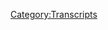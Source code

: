 {{DEFAULTSORT:
    #_TRANSCRIPT_0650:July 17, 2003
}}{{Transcript
    | title         = [[650: July 17, 2003]]
    | caption       = [https://knowledgefight.libsyn.com/650-july-17-2003 Listen to this episode on Libsyn]
    | episodeNumber = [[650: July 17, 2003|650]]
    | length        = 01:36:46
}}

{{MessageBox
    | header     = Warning: Bot Generated Content
    | text       = This transcript was automatically generated by transcription software and likely contains many mistakes and misattributions. Please check the audio for definitive quotes, attribution, and context.
    | image      = N3yvass4myg91.webp
    | imagewidth = 50px
    | id         = warning
}}

{{TranscriptBlock
    | name      = Unknown Speaker
    | timestamp = 00:00:00.000
    | text      = Where do you.
}}

{{TranscriptBlock
    | name      = Unknown Speaker
    | timestamp = 00:00:05.000
    | text      = Where do you.
}}

{{TranscriptBlock
    | name      = Unknown Speaker
    | timestamp = 00:00:11.000
    | text      = Knowledge Fight.
}}

{{TranscriptBlock
    | name      = Unknown Speaker
    | timestamp = 00:00:16.000
    | text      = Damn. And, Jordan, I'm sweating.
}}

{{TranscriptBlock
    | name      = Unknown Speaker
    | timestamp = 00:00:19.000
    | text      = Knowledgefight.com.
}}

{{TranscriptBlock
    | name      = Unknown Speaker
    | timestamp = 00:00:20.000
    | text      = It's time to pray.
}}

{{TranscriptBlock
    | name      = Unknown Speaker
    | timestamp = 00:00:21.000
    | text      = I have great respect for Knowledge Fight.
}}

{{TranscriptBlock
    | name      = Unknown Speaker
    | timestamp = 00:00:25.000
    | text      = I'm sick of imposing as if they're the good guys saying we are the bad guys.
}}

{{TranscriptBlock
    | name      = Unknown Speaker
    | timestamp = 00:00:29.000
    | text      = Knowledge Fight.
}}

{{TranscriptBlock
    | name      = Unknown Speaker
    | timestamp = 00:00:30.000
    | text      = Dan and George.
}}

{{TranscriptBlock
    | name      = Unknown Speaker
    | timestamp = 00:00:31.000
    | text      = Knowledge Fight.
}}

{{TranscriptBlock
    | name      = Unknown Speaker
    | timestamp = 00:00:32.000
    | text      = Riddle Earth.
}}

{{TranscriptBlock
    | name      = Unknown Speaker
    | timestamp = 00:00:33.000
    | text      = Riddle Earth.
}}

{{TranscriptBlock
    | name      = Unknown Speaker
    | timestamp = 00:00:34.000
    | text      = Riddle Earth.
}}

{{TranscriptBlock
    | name      = Unknown Speaker
    | timestamp = 00:00:35.000
    | text      = Need.
}}

{{TranscriptBlock
    | name      = Unknown Speaker
    | timestamp = 00:00:36.000
    | text      = Need money.
}}

{{TranscriptBlock
    | name      = Unknown Speaker
    | timestamp = 00:00:37.000
    | text      = Riddle Earth.
}}

{{TranscriptBlock
    | name      = Unknown Speaker
    | timestamp = 00:00:38.000
    | text      = Riddle Earth.
}}

{{TranscriptBlock
    | name      = Unknown Speaker
    | timestamp = 00:00:39.000
    | text      = Andy and Kansas.
}}

{{TranscriptBlock
    | name      = Unknown Speaker
    | timestamp = 00:00:40.000
    | text      = Andy and Kansas.
}}

{{TranscriptBlock
    | name      = Unknown Speaker
    | timestamp = 00:00:41.000
    | text      = Andy and...
}}

{{TranscriptBlock
    | name      = Unknown Speaker
    | timestamp = 00:00:42.000
    | text      = Stop it.
}}

{{TranscriptBlock
    | name      = Unknown Speaker
    | timestamp = 00:00:43.000
    | text      = Andy and Kansas.
}}

{{TranscriptBlock
    | name      = Unknown Speaker
    | timestamp = 00:00:44.000
    | text      = Andy and Kansas.
}}

{{TranscriptBlock
    | name      = Unknown Speaker
    | timestamp = 00:00:45.000
    | text      = Andy and...
}}

{{TranscriptBlock
    | name      = Unknown Speaker
    | timestamp = 00:00:46.000
    | text      = It's time to pray.
}}

{{TranscriptBlock
    | name      = Unknown Speaker
    | timestamp = 00:00:47.000
    | text      = Andy and Kansas, you're on the air.
}}

{{TranscriptBlock
    | name      = Unknown Speaker
    | timestamp = 00:00:48.000
    | text      = Thanks for holding us.
}}

{{TranscriptBlock
    | name      = Unknown Speaker
    | timestamp = 00:00:49.000
    | text      = Hello Alex, I'm a fifth-time caller.
}}

{{TranscriptBlock
    | name      = Unknown Speaker
    | timestamp = 00:00:50.000
    | text      = I'm a huge fan.
}}

{{TranscriptBlock
    | name      = Unknown Speaker
    | timestamp = 00:00:51.000
    | text      = I love your work.
}}

{{TranscriptBlock
    | name      = Unknown Speaker
    | timestamp = 00:00:53.000
    | text      = Knowledge Fight.
}}

{{TranscriptBlock
    | name      = Unknown Speaker
    | timestamp = 00:00:54.000
    | text      = Knowledge Fight.
}}

{{TranscriptBlock
    | name      = Unknown Speaker
    | timestamp = 00:00:55.000
    | text      = Knowledge Fight.
}}

{{TranscriptBlock
    | name      = Unknown Speaker
    | timestamp = 00:00:56.000
    | text      = Knowledge Fight dot com.
}}

{{TranscriptBlock
    | name      = Unknown Speaker
    | timestamp = 00:00:57.000
    | text      = I love you.
}}

{{TranscriptBlock
    | name      = Unknown Speaker
    | timestamp = 00:00:59.000
    | text      = Hey everybody, welcome back to Knowledge Fight.
}}

{{TranscriptBlock
    | name      = Unknown Speaker
    | timestamp = 00:01:01.000
    | text      = I'm Dan.
}}

{{TranscriptBlock
    | name      = Unknown Speaker
    | timestamp = 00:01:02.000
    | text      = I'm Jordan.
}}

{{TranscriptBlock
    | name      = Unknown Speaker
    | timestamp = 00:01:03.000
    | text      = We're a couple dudes.
}}

{{TranscriptBlock
    | name      = Unknown Speaker
    | timestamp = 00:01:04.000
    | text      = We like to sit around, worship at the altar of Selene and talk a little bit about Alex
}}

{{TranscriptBlock
    | name      = Unknown Speaker
    | timestamp = 00:01:06.000
    | text      = Jones.
}}

{{TranscriptBlock
    | name      = Unknown Speaker
    | timestamp = 00:01:07.000
    | text      = Oh, indeed we are.
}}

{{TranscriptBlock
    | name      = Unknown Speaker
    | timestamp = 00:01:08.000
    | text      = Dan?
}}

{{TranscriptBlock
    | name      = Unknown Speaker
    | timestamp = 00:01:09.000
    | text      = Dan?
}}

{{TranscriptBlock
    | name      = Unknown Speaker
    | timestamp = 00:01:10.000
    | text      = Jordan.
}}

{{TranscriptBlock
    | name      = Unknown Speaker
    | timestamp = 00:01:11.000
    | text      = Quick question.
}}

{{TranscriptBlock
    | name      = Unknown Speaker
    | timestamp = 00:01:12.000
    | text      = What's up?
}}

{{TranscriptBlock
    | name      = Unknown Speaker
    | timestamp = 00:01:13.000
    | text      = What's your bright spot?
}}

{{TranscriptBlock
    | name      = Unknown Speaker
    | timestamp = 00:01:14.000
    | text      = My bright spot today, Jordan, is I was hanging out with my friend, Angela Lampsbury, and
}}

{{TranscriptBlock
    | name      = Unknown Speaker
    | timestamp = 00:01:17.159
    | text      = she gave me a late Christmas present, and there could be no other bright spot than these
}}

{{TranscriptBlock
    | name      = Unknown Speaker
    | timestamp = 00:01:24.239
    | text      = because she made magic cards that, take a look at these and see what you see.
}}

{{TranscriptBlock
    | name      = Unknown Speaker
    | timestamp = 00:01:30.599
    | text      = Oh, wow.
}}

{{TranscriptBlock
    | name      = Unknown Speaker
    | timestamp = 00:01:31.599
    | text      = Some specially designed magic cards.
}}

{{TranscriptBlock
    | name      = Unknown Speaker
    | timestamp = 00:01:33.159
    | text      = Oh, get the fuck out of it.
}}

{{TranscriptBlock
    | name      = Unknown Speaker
    | timestamp = 00:01:34.599
    | text      = Aww.
}}

{{TranscriptBlock
    | name      = Unknown Speaker
    | timestamp = 00:01:35.599
    | text      = We'll put up pictures of these on Twitter, but one of them is you.
}}

{{TranscriptBlock
    | name      = Unknown Speaker
    | timestamp = 00:01:40.959
    | text      = Yes, I'm a broadcasting banshee, which I will take as a compliment.
}}

{{TranscriptBlock
    | name      = Unknown Speaker
    | timestamp = 00:01:46.200
    | text      = Yes, you do damage with a loud yelling tooth.
}}

{{TranscriptBlock
    | name      = Unknown Speaker
    | timestamp = 00:01:49.480
    | text      = Teals damage to target ear equal to the number of plus one, plus one counters on this card.
}}

{{TranscriptBlock
    | name      = Unknown Speaker
    | timestamp = 00:01:53.719
    | text      = Well, that's fair enough.
}}

{{TranscriptBlock
    | name      = Unknown Speaker
    | timestamp = 00:01:54.719
    | text      = There's one that is me.
}}

{{TranscriptBlock
    | name      = Unknown Speaker
    | timestamp = 00:01:55.719
    | text      = Yes.
}}

{{TranscriptBlock
    | name      = Unknown Speaker
    | timestamp = 00:01:56.719
    | text      = Dutch the Discerner.
}}

{{TranscriptBlock
    | name      = Unknown Speaker
    | timestamp = 00:02:00.040
    | text      = Your name is way better than mine.
}}

{{TranscriptBlock
    | name      = Unknown Speaker
    | timestamp = 00:02:02.719
    | text      = We're legendary creatures, and there's also one of Selene, the feline Contessa.
}}

{{TranscriptBlock
    | name      = Unknown Speaker
    | timestamp = 00:02:06.319
    | text      = Ah, the feline Contessa, of course.
}}

{{TranscriptBlock
    | name      = Unknown Speaker
    | timestamp = 00:02:07.920
    | text      = I did tell her that these are all massively overpowered cards.
}}

{{TranscriptBlock
    | name      = Unknown Speaker
    | timestamp = 00:02:14.319
    | text      = Well, you're 2021, so you've got some-
}}

{{TranscriptBlock
    | name      = Unknown Speaker
    | timestamp = 00:02:17.520
    | text      = We both are, because Blackjack.
}}

{{TranscriptBlock
    | name      = Unknown Speaker
    | timestamp = 00:02:19.039
    | text      = Yes, that's true.
}}

{{TranscriptBlock
    | name      = Unknown Speaker
    | timestamp = 00:02:20.039
    | text      = That is true.
}}

{{TranscriptBlock
    | name      = Unknown Speaker
    | timestamp = 00:02:21.039
    | text      = But yeah, it's just so fun.
}}

{{TranscriptBlock
    | name      = Unknown Speaker
    | timestamp = 00:02:24.039
    | text      = That is fantastic.
}}

{{TranscriptBlock
    | name      = Unknown Speaker
    | timestamp = 00:02:25.120
    | text      = It's nice that there's a collection coming together of unique magic cards-
}}

{{TranscriptBlock
    | name      = Unknown Speaker
    | timestamp = 00:02:29.439
    | text      = Truly fantastic.
}}

{{TranscriptBlock
    | name      = Unknown Speaker
    | timestamp = 00:02:30.439
    | text      = That don't exist-
}}

{{TranscriptBlock
    | name      = Unknown Speaker
    | timestamp = 00:02:31.439
    | text      = It really is cool.
}}

{{TranscriptBlock
    | name      = Unknown Speaker
    | timestamp = 00:02:32.439
    | text      = Anywhere else.
}}

{{TranscriptBlock
    | name      = Unknown Speaker
    | timestamp = 00:02:33.439
    | text      = No, you would never, ever have imagined anything like this, and it's incredible to imagine.
}}

{{TranscriptBlock
    | name      = Unknown Speaker
    | timestamp = 00:02:38.360
    | text      = So thank you, Angela Lampsbury.
}}

{{TranscriptBlock
    | name      = Unknown Speaker
    | timestamp = 00:02:39.919
    | text      = We appreciate it, and it's just, what a delight.
}}

{{TranscriptBlock
    | name      = Unknown Speaker
    | timestamp = 00:02:43.599
    | text      = Yes, very much so.
}}

{{TranscriptBlock
    | name      = Unknown Speaker
    | timestamp = 00:02:44.599
    | text      = What about you?
}}

{{TranscriptBlock
    | name      = Unknown Speaker
    | timestamp = 00:02:45.599
    | text      = Well, that now supersedes my bright spot for being my bright spot, so mine is immediately
}}

{{TranscriptBlock
    | name      = Unknown Speaker
    | timestamp = 00:02:49.639
    | text      = no longer a bright spot.
}}

{{TranscriptBlock
    | name      = Unknown Speaker
    | timestamp = 00:02:50.759
    | text      = But what I had before was, I am excited-
}}

{{TranscriptBlock
    | name      = Unknown Speaker
    | timestamp = 00:02:54.400
    | text      = Previously thought to be bright spots.
}}

{{TranscriptBlock
    | name      = Unknown Speaker
    | timestamp = 00:02:56.520
    | text      = Previously on Bright Spots, Horizon Forbidden West, I've downloaded it.
}}

{{TranscriptBlock
    | name      = Unknown Speaker
    | timestamp = 00:03:03.719
    | text      = As we're recording this tomorrow.
}}

{{TranscriptBlock
    | name      = Unknown Speaker
    | timestamp = 00:03:05.719
    | text      = As we're recording this tomorrow, I'm excited.
}}

{{TranscriptBlock
    | name      = Unknown Speaker
    | timestamp = 00:03:09.400
    | text      = I've been looking forward to playing it.
}}

{{TranscriptBlock
    | name      = Unknown Speaker
    | timestamp = 00:03:10.719
    | text      = Zero Dawn was one of my favorites.
}}

{{TranscriptBlock
    | name      = Unknown Speaker
    | timestamp = 00:03:12.719
    | text      = Yeah, it's great.
}}

{{TranscriptBlock
    | name      = Unknown Speaker
    | timestamp = 00:03:13.719
    | text      = Zig, amazing.
}}

{{TranscriptBlock
    | name      = Unknown Speaker
    | timestamp = 00:03:14.719
    | text      = I've been looking forward to this for a while as well.
}}

{{TranscriptBlock
    | name      = Unknown Speaker
    | timestamp = 00:03:16.879
    | text      = Too bad we can't find PS5s.
}}

{{TranscriptBlock
    | name      = Unknown Speaker
    | timestamp = 00:03:19.800
    | text      = So infuriating.
}}

{{TranscriptBlock
    | name      = Unknown Speaker
    | timestamp = 00:03:20.800
    | text      = It's so infuriating.
}}

{{TranscriptBlock
    | name      = Unknown Speaker
    | timestamp = 00:03:21.800
    | text      = We've been looking for a year.
}}

{{TranscriptBlock
    | name      = Unknown Speaker
    | timestamp = 00:03:23.840
    | text      = Yeah, it's bizarre.
}}

{{TranscriptBlock
    | name      = Unknown Speaker
    | timestamp = 00:03:26.879
    | text      = Commodity goods are not supposed to work that way.
}}

{{TranscriptBlock
    | name      = Unknown Speaker
    | timestamp = 00:03:29.280
    | text      = It's not like it's a niche system or something.
}}

{{TranscriptBlock
    | name      = Unknown Speaker
    | timestamp = 00:03:32.000
    | text      = It's Sony.
}}

{{TranscriptBlock
    | name      = Unknown Speaker
    | timestamp = 00:03:33.000
    | text      = It is funny.
}}

{{TranscriptBlock
    | name      = Unknown Speaker
    | timestamp = 00:03:35.319
    | text      = It's nice.
}}

{{TranscriptBlock
    | name      = Unknown Speaker
    | timestamp = 00:03:36.319
    | text      = Before, I would look at a PS2 or a PS3, and I would say, boy, I want one of those because
}}

{{TranscriptBlock
    | name      = Unknown Speaker
    | timestamp = 00:03:41.060
    | text      = I cannot afford it.
}}

{{TranscriptBlock
    | name      = Unknown Speaker
    | timestamp = 00:03:43.000
    | text      = And now I'm like, ooh, I'm in a better place in my life.
}}

{{TranscriptBlock
    | name      = Unknown Speaker
    | timestamp = 00:03:45.599
    | text      = I can get me one of them.
}}

{{TranscriptBlock
    | name      = Unknown Speaker
    | timestamp = 00:03:46.840
    | text      = Can't have it.
}}

{{TranscriptBlock
    | name      = Unknown Speaker
    | timestamp = 00:03:47.840
    | text      = God damn it.
}}

{{TranscriptBlock
    | name      = Unknown Speaker
    | timestamp = 00:03:48.840
    | text      = It's a reality, and the world will not allow it.
}}

{{TranscriptBlock
    | name      = Unknown Speaker
    | timestamp = 00:03:51.159
    | text      = It's the worst.
}}

{{TranscriptBlock
    | name      = Unknown Speaker
    | timestamp = 00:03:52.159
    | text      = So, Jordan, today we've got an episode to do, and we're doing this just to kill some
}}

{{TranscriptBlock
    | name      = Unknown Speaker
    | timestamp = 00:03:58.479
    | text      = time before you can play Horizon.
}}

{{TranscriptBlock
    | name      = Unknown Speaker
    | timestamp = 00:04:00.280
    | text      = Sure.
}}

{{TranscriptBlock
    | name      = Unknown Speaker
    | timestamp = 00:04:01.280
    | text      = Yes, this is all just waiting game for me.
}}

{{TranscriptBlock
    | name      = Unknown Speaker
    | timestamp = 00:04:04.479
    | text      = And so today, I kind of thought about it, and I was like, you know what?
}}

{{TranscriptBlock
    | name      = Unknown Speaker
    | timestamp = 00:04:08.360
    | text      = We've been talking about the present too damn much.
}}

{{TranscriptBlock
    | name      = Unknown Speaker
    | timestamp = 00:04:10.319
    | text      = There's been a lot.
}}

{{TranscriptBlock
    | name      = Unknown Speaker
    | timestamp = 00:04:11.400
    | text      = It's been constant.
}}

{{TranscriptBlock
    | name      = Unknown Speaker
    | timestamp = 00:04:12.400
    | text      = Is Roger Stone OK?
}}

{{TranscriptBlock
    | name      = Unknown Speaker
    | timestamp = 00:04:13.800
    | text      = He needs some money.
}}

{{TranscriptBlock
    | name      = Unknown Speaker
    | timestamp = 00:04:15.280
    | text      = OK.
}}

{{TranscriptBlock
    | name      = Unknown Speaker
    | timestamp = 00:04:16.319
    | text      = It's been a lot of 2022 episodes in a string, and I need a break.
}}

{{TranscriptBlock
    | name      = Unknown Speaker
    | timestamp = 00:04:21.279
    | text      = So I decided to poke around, see what I could find.
}}

{{TranscriptBlock
    | name      = Unknown Speaker
    | timestamp = 00:04:25.360
    | text      = Project Camelot, disappointing.
}}

{{TranscriptBlock
    | name      = Unknown Speaker
    | timestamp = 00:04:26.360
    | text      = Eh.
}}

{{TranscriptBlock
    | name      = Unknown Speaker
    | timestamp = 00:04:27.360
    | text      = Jim Bakker, no good.
}}

{{TranscriptBlock
    | name      = Unknown Speaker
    | timestamp = 00:04:28.360
    | text      = Fair.
}}

{{TranscriptBlock
    | name      = Unknown Speaker
    | timestamp = 00:04:29.360
    | text      = So I went back to the past, 2003.
}}

{{TranscriptBlock
    | name      = Unknown Speaker
    | timestamp = 00:04:30.759
    | text      = OK.
}}

{{TranscriptBlock
    | name      = Unknown Speaker
    | timestamp = 00:04:31.759
    | text      = And unfortunately, there's a string of episodes that are so boring, nothing is happening,
}}

{{TranscriptBlock
    | name      = Unknown Speaker
    | timestamp = 00:04:37.600
    | text      = and it's just a disaster.
}}

{{TranscriptBlock
    | name      = Unknown Speaker
    | timestamp = 00:04:39.680
    | text      = And so we end up having to skip to July 17th.
}}

{{TranscriptBlock
    | name      = Unknown Speaker
    | timestamp = 00:04:43.480
    | text      = The last one we did was the 11th.
}}

{{TranscriptBlock
    | name      = Unknown Speaker
    | timestamp = 00:04:44.680
    | text      = Yes.
}}

{{TranscriptBlock
    | name      = Unknown Speaker
    | timestamp = 00:04:45.680
    | text      = So we're up to the 17th, 2003, before we can find anything that is worth going over.
}}

{{TranscriptBlock
    | name      = Unknown Speaker
    | timestamp = 00:04:50.439
    | text      = But it is so worth going over.
}}

{{TranscriptBlock
    | name      = Unknown Speaker
    | timestamp = 00:04:52.920
    | text      = OK.
}}

{{TranscriptBlock
    | name      = Unknown Speaker
    | timestamp = 00:04:53.920
    | text      = And I feel excited.
}}

{{TranscriptBlock
    | name      = Unknown Speaker
    | timestamp = 00:04:56.040
    | text      = I feel delighted to have this episode.
}}

{{TranscriptBlock
    | name      = Unknown Speaker
    | timestamp = 00:04:59.600
    | text      = There's fun.
}}

{{TranscriptBlock
    | name      = Unknown Speaker
    | timestamp = 00:05:00.720
    | text      = There's meaty stories.
}}

{{TranscriptBlock
    | name      = Unknown Speaker
    | timestamp = 00:05:02.560
    | text      = There's Alex being an idiot.
}}

{{TranscriptBlock
    | name      = Unknown Speaker
    | timestamp = 00:05:04.759
    | text      = And some of it accidentally relates to the present day in ways that I didn't expect.
}}

{{TranscriptBlock
    | name      = Unknown Speaker
    | timestamp = 00:05:08.360
    | text      = Right.
}}

{{TranscriptBlock
    | name      = Unknown Speaker
    | timestamp = 00:05:09.360
    | text      = Because you're a witch.
}}

{{TranscriptBlock
    | name      = Unknown Speaker
    | timestamp = 00:05:10.360
    | text      = Right.
}}

{{TranscriptBlock
    | name      = Unknown Speaker
    | timestamp = 00:05:11.360
    | text      = Which, by the way, is part of my...
}}

{{TranscriptBlock
    | name      = Unknown Speaker
    | timestamp = 00:05:12.360
    | text      = It is one of your powers.
}}

{{TranscriptBlock
    | name      = Unknown Speaker
    | timestamp = 00:05:13.639
    | text      = That's true.
}}

{{TranscriptBlock
    | name      = Unknown Speaker
    | timestamp = 00:05:14.639
    | text      = You're a scary creature human witch, according to this magic card.
}}

{{TranscriptBlock
    | name      = Unknown Speaker
    | timestamp = 00:05:17.639
    | text      = You got it.
}}

{{TranscriptBlock
    | name      = Unknown Speaker
    | timestamp = 00:05:18.639
    | text      = So we'll get down to business on this nonsense, but before we do, let's take a little moment
}}

{{TranscriptBlock
    | name      = Unknown Speaker
    | timestamp = 00:05:22.160
    | text      = to say hello to some new wonks.
}}

{{TranscriptBlock
    | name      = Unknown Speaker
    | timestamp = 00:05:23.160
    | text      = Oh, that's a great idea.
}}

{{TranscriptBlock
    | name      = Unknown Speaker
    | timestamp = 00:05:24.160
    | text      = So first, Steph in the UK, thank you so much.
}}

{{TranscriptBlock
    | name      = Unknown Speaker
    | timestamp = 00:05:26.120
    | text      = You're now a policy wonk.
}}

{{TranscriptBlock
    | name      = Unknown Speaker
    | timestamp = 00:05:27.279
    | text      = I'm a policy wonk.
}}

{{TranscriptBlock
    | name      = Unknown Speaker
    | timestamp = 00:05:28.279
    | text      = Thanks, Steph.
}}

{{TranscriptBlock
    | name      = Unknown Speaker
    | timestamp = 00:05:29.279
    | text      = Thank you.
}}

{{TranscriptBlock
    | name      = Unknown Speaker
    | timestamp = 00:05:30.279
    | text      = Next, Quackers...
}}

{{TranscriptBlock
    | name      = Unknown Speaker
    | timestamp = 00:05:31.279
    | text      = Quackers O'Cools, thank you so much.
}}

{{TranscriptBlock
    | name      = Unknown Speaker
    | timestamp = 00:05:33.160
    | text      = You're now a policy wonk.
}}

{{TranscriptBlock
    | name      = Unknown Speaker
    | timestamp = 00:05:34.519
    | text      = I'm a policy wonk.
}}

{{TranscriptBlock
    | name      = Unknown Speaker
    | timestamp = 00:05:35.639
    | text      = Thank you very much.
}}

{{TranscriptBlock
    | name      = Unknown Speaker
    | timestamp = 00:05:36.639
    | text      = Thank you.
}}

{{TranscriptBlock
    | name      = Unknown Speaker
    | timestamp = 00:05:37.639
    | text      = Next, 2022 Busted.
}}

{{TranscriptBlock
    | name      = Unknown Speaker
    | timestamp = 00:05:38.639
    | text      = Thank you so much.
}}

{{TranscriptBlock
    | name      = Unknown Speaker
    | timestamp = 00:05:39.639
    | text      = You're now a policy wonk.
}}

{{TranscriptBlock
    | name      = Unknown Speaker
    | timestamp = 00:05:40.639
    | text      = I'm a policy wonk.
}}

{{TranscriptBlock
    | name      = Unknown Speaker
    | timestamp = 00:05:41.639
    | text      = Thank you very much.
}}

{{TranscriptBlock
    | name      = Unknown Speaker
    | timestamp = 00:05:42.639
    | text      = Thank you.
}}

{{TranscriptBlock
    | name      = Unknown Speaker
    | timestamp = 00:05:43.639
    | text      = You're now a policy wonk.
}}

{{TranscriptBlock
    | name      = Unknown Speaker
    | timestamp = 00:05:44.639
    | text      = That's spelled A-V-I-K.
}}

{{TranscriptBlock
    | name      = Unknown Speaker
    | timestamp = 00:05:45.639
    | text      = Ah.
}}

{{TranscriptBlock
    | name      = Unknown Speaker
    | timestamp = 00:05:46.639
    | text      = Good spelling of Avrik.
}}

{{TranscriptBlock
    | name      = Unknown Speaker
    | timestamp = 00:05:47.639
    | text      = I like it.
}}

{{TranscriptBlock
    | name      = Unknown Speaker
    | timestamp = 00:05:48.639
    | text      = I don't know how else you would spell Avrik.
}}

{{TranscriptBlock
    | name      = Unknown Speaker
    | timestamp = 00:05:49.639
    | text      = Anyway, you're a policy wonk.
}}

{{TranscriptBlock
    | name      = Unknown Speaker
    | timestamp = 00:05:51.079
    | text      = I'm a policy wonk.
}}

{{TranscriptBlock
    | name      = Unknown Speaker
    | timestamp = 00:05:52.079
    | text      = Thank you very much.
}}

{{TranscriptBlock
    | name      = Unknown Speaker
    | timestamp = 00:05:53.079
    | text      = Thank you.
}}

{{TranscriptBlock
    | name      = Unknown Speaker
    | timestamp = 00:05:54.079
    | text      = Next, Guantanamo Bay, but it's B-A-E.
}}

{{TranscriptBlock
    | name      = Unknown Speaker
    | timestamp = 00:05:56.079
    | text      = B-A-E?
}}

{{TranscriptBlock
    | name      = Unknown Speaker
    | timestamp = 00:05:57.079
    | text      = Yeah.
}}

{{TranscriptBlock
    | name      = Unknown Speaker
    | timestamp = 00:05:58.079
    | text      = Thank you so much.
}}

{{TranscriptBlock
    | name      = Unknown Speaker
    | timestamp = 00:05:59.079
    | text      = You're now a policy wonk.
}}

{{TranscriptBlock
    | name      = Unknown Speaker
    | timestamp = 00:06:00.079
    | text      = I'm a policy wonk.
}}

{{TranscriptBlock
    | name      = Unknown Speaker
    | timestamp = 00:06:01.079
    | text      = Thank you very much.
}}

{{TranscriptBlock
    | name      = Unknown Speaker
    | timestamp = 00:06:02.079
    | text      = And also, I could have seen it being B-A-E-Y, which would have been a very different type
}}

{{TranscriptBlock
    | name      = Unknown Speaker
    | timestamp = 00:06:05.839
    | text      = of Guantanamo.
}}

{{TranscriptBlock
    | name      = Unknown Speaker
    | timestamp = 00:06:06.839
    | text      = That's true.
}}

{{TranscriptBlock
    | name      = Unknown Speaker
    | timestamp = 00:06:07.839
    | text      = That's true.
}}

{{TranscriptBlock
    | name      = Unknown Speaker
    | timestamp = 00:06:08.839
    | text      = And finally, Alex Snowden...no relation.
}}

{{TranscriptBlock
    | name      = Unknown Speaker
    | timestamp = 00:06:11.379
    | text      = Thank you so much.
}}

{{TranscriptBlock
    | name      = Unknown Speaker
    | timestamp = 00:06:12.379
    | text      = You're now a policy wonk.
}}

{{TranscriptBlock
    | name      = Unknown Speaker
    | timestamp = 00:06:13.379
    | text      = You're now a policy wonk.
}}

{{TranscriptBlock
    | name      = Unknown Speaker
    | timestamp = 00:06:14.379
    | text      = Thank you very much.
}}

{{TranscriptBlock
    | name      = Unknown Speaker
    | timestamp = 00:06:15.379
    | text      = What's fun about that is it could be no relation to Edward Snowden, or it could be no relation
}}

{{TranscriptBlock
    | name      = Unknown Speaker
    | timestamp = 00:06:18.879
    | text      = to Alex Jones, because people are sometimes related by first name.
}}

{{TranscriptBlock
    | name      = Unknown Speaker
    | timestamp = 00:06:22.360
    | text      = That is...I've heard him say that.
}}

{{TranscriptBlock
    | name      = Unknown Speaker
    | timestamp = 00:06:24.439
    | text      = Yes.
}}

{{TranscriptBlock
    | name      = Unknown Speaker
    | timestamp = 00:06:25.439
    | text      = Yes.
}}

{{TranscriptBlock
    | name      = Unknown Speaker
    | timestamp = 00:06:26.439
    | text      = I have indefinitely heard him say that.
}}

{{TranscriptBlock
    | name      = Unknown Speaker
    | timestamp = 00:06:27.439
    | text      = Yes.
}}

{{TranscriptBlock
    | name      = Unknown Speaker
    | timestamp = 00:06:28.439
    | text      = So, we're gonna be dealing with this 2003 episode, and I actually think right off the
}}

{{TranscriptBlock
    | name      = Unknown Speaker
    | timestamp = 00:06:34.120
    | text      = jump we kind of have something that relates to the present day, and that is an insistence
}}

{{TranscriptBlock
    | name      = Unknown Speaker
    | timestamp = 00:06:39.819
    | text      = that there's false flags coming.
}}

{{TranscriptBlock
    | name      = Unknown Speaker
    | timestamp = 00:06:43.519
    | text      = Right.
}}

{{TranscriptBlock
    | name      = Unknown Speaker
    | timestamp = 00:06:44.519
    | text      = Former Defense Secretary says that nukes will go off in U.S. cities.
}}

{{TranscriptBlock
    | name      = Unknown Speaker
    | timestamp = 00:06:50.199
    | text      = It's going to happen.
}}

{{TranscriptBlock
    | name      = Unknown Speaker
    | timestamp = 00:06:51.199
    | text      = Of course, he's CFR.
}}

{{TranscriptBlock
    | name      = Unknown Speaker
    | timestamp = 00:06:53.519
    | text      = And hey, they'll love it.
}}

{{TranscriptBlock
    | name      = Unknown Speaker
    | timestamp = 00:06:54.519
    | text      = A nuke goes off in a city, they'll have even more of an excuse to tell you the government's
}}

{{TranscriptBlock
    | name      = Unknown Speaker
    | timestamp = 00:06:59.120
    | text      = your boss and gonna take all your rights for your safety.
}}

{{TranscriptBlock
    | name      = Unknown Speaker
    | timestamp = 00:07:01.560
    | text      = And of course, it won't be North Korea detonating that nuke, folks.
}}

{{TranscriptBlock
    | name      = Unknown Speaker
    | timestamp = 00:07:05.519
    | text      = It will be the shadow government, and out of that, all of their training, all of their
}}

{{TranscriptBlock
    | name      = Unknown Speaker
    | timestamp = 00:07:10.519
    | text      = takeover systems will be activated, and things are going to go downhill very, very quickly.
}}

{{TranscriptBlock
    | name      = Unknown Speaker
    | timestamp = 00:07:16.040
    | text      = Or we could speak out and get involved and blow the whistle inside and outside of government
}}

{{TranscriptBlock
    | name      = Unknown Speaker
    | timestamp = 00:07:20.540
    | text      = and stand up against the military industrial complex and save America.
}}

{{TranscriptBlock
    | name      = Unknown Speaker
    | timestamp = 00:07:25.600
    | text      = The yuppies and the bureaucrats and all of you are in for a rude awakening.
}}

{{TranscriptBlock
    | name      = Unknown Speaker
    | timestamp = 00:07:28.899
    | text      = You can't go on being part of an evil system forever and not have it turn on you.
}}

{{TranscriptBlock
    | name      = Unknown Speaker
    | timestamp = 00:07:33.759
    | text      = And you're all about to find out.
}}

{{TranscriptBlock
    | name      = Unknown Speaker
    | timestamp = 00:07:36.160
    | text      = You've all been finding out individually over time, but you're going to find out on a mass
}}

{{TranscriptBlock
    | name      = Unknown Speaker
    | timestamp = 00:07:39.839
    | text      = scale what your masters think of you and will do to you.
}}

{{TranscriptBlock
    | name      = Unknown Speaker
    | timestamp = 00:07:44.399
    | text      = So we're entering the night circle of hell, ladies and gentlemen, just all the evidence
}}

{{TranscriptBlock
    | name      = Unknown Speaker
    | timestamp = 00:07:48.480
    | text      = is there.
}}

{{TranscriptBlock
    | name      = Unknown Speaker
    | timestamp = 00:07:49.480
    | text      = Twenty years ago.
}}

{{TranscriptBlock
    | name      = Unknown Speaker
    | timestamp = 00:07:50.480
    | text      = Wow.
}}

{{TranscriptBlock
    | name      = Unknown Speaker
    | timestamp = 00:07:51.480
    | text      = Yeah.
}}

{{TranscriptBlock
    | name      = Unknown Speaker
    | timestamp = 00:07:52.480
    | text      = Wow.
}}

{{TranscriptBlock
    | name      = Unknown Speaker
    | timestamp = 00:07:53.480
    | text      = So the prediction here is essentially that there's going to be a false flag, North Korean
}}

{{TranscriptBlock
    | name      = Unknown Speaker
    | timestamp = 00:07:56.560
    | text      = nuke in a U.S. city, and it's going to lead to World War III, which, of course, all happened.
}}

{{TranscriptBlock
    | name      = Unknown Speaker
    | timestamp = 00:08:02.000
    | text      = It probably didn't just because Alex talked about it and stopped the evil globalist plans.
}}

{{TranscriptBlock
    | name      = Unknown Speaker
    | timestamp = 00:08:06.560
    | text      = Well, I mean, it was good because what I've seen is that the yuppies have not yet all
}}

{{TranscriptBlock
    | name      = Unknown Speaker
    | timestamp = 00:08:11.680
    | text      = woken up.
}}

{{TranscriptBlock
    | name      = Unknown Speaker
    | timestamp = 00:08:12.680
    | text      = It doesn't seem like it.
}}

{{TranscriptBlock
    | name      = Unknown Speaker
    | timestamp = 00:08:14.420
    | text      = It was nice of Alex to stop that and protect the yuppies from the, you know, the darkness
}}

{{TranscriptBlock
    | name      = Unknown Speaker
    | timestamp = 00:08:20.639
    | text      = of the real...
}}

{{TranscriptBlock
    | name      = Unknown Speaker
    | timestamp = 00:08:21.639
    | text      = You don't want them to live in the bright, blinding reality.
}}

{{TranscriptBlock
    | name      = Unknown Speaker
    | timestamp = 00:08:25.680
    | text      = All of society is bent towards coddling the yuppies, so why would we allow them to be
}}

{{TranscriptBlock
    | name      = Unknown Speaker
    | timestamp = 00:08:30.120
    | text      = hurt now?
}}

{{TranscriptBlock
    | name      = Unknown Speaker
    | timestamp = 00:08:31.120
    | text      = That's a good point.
}}

{{TranscriptBlock
    | name      = Unknown Speaker
    | timestamp = 00:08:32.120
    | text      = Yeah.
}}

{{TranscriptBlock
    | name      = Unknown Speaker
    | timestamp = 00:08:33.120
    | text      = So I would, like I said, there's a real stretch of boring shit in 2003 in July that I've been
}}

{{TranscriptBlock
    | name      = Unknown Speaker
    | timestamp = 00:08:38.240
    | text      = going through just because it's fun to wade through the past.
}}

{{TranscriptBlock
    | name      = Unknown Speaker
    | timestamp = 00:08:42.440
    | text      = But I heard Alex talking about the World War III nuking of cities, and it's like, eh, that's
}}

{{TranscriptBlock
    | name      = Unknown Speaker
    | timestamp = 00:08:48.279
    | text      = boring too.
}}

{{TranscriptBlock
    | name      = Unknown Speaker
    | timestamp = 00:08:49.360
    | text      = I could leave that aside.
}}

{{TranscriptBlock
    | name      = Unknown Speaker
    | timestamp = 00:08:50.879
    | text      = But when I heard this, I was like, uh-oh, I'm in.
}}

{{TranscriptBlock
    | name      = Unknown Speaker
    | timestamp = 00:08:54.399
    | text      = All right, ladies and gentlemen, coming up in about 12 minutes, we're going to be joined
}}

{{TranscriptBlock
    | name      = Unknown Speaker
    | timestamp = 00:09:00.120
    | text      = by Angela Lipsman's father, headline, Port KOs College Whiz Kid, a 15-year-old Manhattan
}}

{{TranscriptBlock
    | name      = Unknown Speaker
    | timestamp = 00:09:10.159
    | text      = girl whose parents sent her to college instead of high school, has been told by a judge that
}}

{{TranscriptBlock
    | name      = Unknown Speaker
    | timestamp = 00:09:15.080
    | text      = she can't get her associate's degree even though she's got enough credits as city officials
}}

{{TranscriptBlock
    | name      = Unknown Speaker
    | timestamp = 00:09:20.600
    | text      = launch an educational neglect probe against her dad.
}}

{{TranscriptBlock
    | name      = Unknown Speaker
    | timestamp = 00:09:25.320
    | text      = This is a story that is strange that it's existing on Alex Jones' show.
}}

{{TranscriptBlock
    | name      = Unknown Speaker
    | timestamp = 00:09:29.879
    | text      = Right.
}}

{{TranscriptBlock
    | name      = Unknown Speaker
    | timestamp = 00:09:30.879
    | text      = And it's like, oh, there's got to be something here, you know?
}}

{{TranscriptBlock
    | name      = Unknown Speaker
    | timestamp = 00:09:33.799
    | text      = Whatever details that we are given currently cannot be the entirety of this story.
}}

{{TranscriptBlock
    | name      = Unknown Speaker
    | timestamp = 00:09:38.480
    | text      = Absolutely.
}}

{{TranscriptBlock
    | name      = Unknown Speaker
    | timestamp = 00:09:39.480
    | text      = There's got to be more.
}}

{{TranscriptBlock
    | name      = Unknown Speaker
    | timestamp = 00:09:40.480
    | text      = And then also, I'd be lying if I didn't say that this also kind of spoke to me as somebody
}}

{{TranscriptBlock
    | name      = Unknown Speaker
    | timestamp = 00:09:44.860
    | text      = who I dropped out of high school, you know, there's educational youth stuff in my history.
}}

{{TranscriptBlock
    | name      = Unknown Speaker
    | timestamp = 00:09:52.879
    | text      = And so there's a bit of like, ooh, let's see what we got here.
}}

{{TranscriptBlock
    | name      = Unknown Speaker
    | timestamp = 00:09:57.279
    | text      = I would have had a better chance of graduating college if I had skipped high school.
}}

{{TranscriptBlock
    | name      = Unknown Speaker
    | timestamp = 00:10:00.320
    | text      = I wouldn't be surprised about that.
}}

{{TranscriptBlock
    | name      = Unknown Speaker
    | timestamp = 00:10:02.559
    | text      = Yeah.
}}

{{TranscriptBlock
    | name      = Unknown Speaker
    | timestamp = 00:10:03.559
    | text      = And obviously, if this person is taking college classes in high school, it does require getting
}}

{{TranscriptBlock
    | name      = Unknown Speaker
    | timestamp = 00:10:08.960
    | text      = a GED or dropping out in some way.
}}

{{TranscriptBlock
    | name      = Unknown Speaker
    | timestamp = 00:10:12.039
    | text      = You can't just walk in.
}}

{{TranscriptBlock
    | name      = Unknown Speaker
    | timestamp = 00:10:13.120
    | text      = Right.
}}

{{TranscriptBlock
    | name      = Unknown Speaker
    | timestamp = 00:10:14.120
    | text      = And as a GED recipient, I should say, it's less that I dropped out of high school and
}}

{{TranscriptBlock
    | name      = Unknown Speaker
    | timestamp = 00:10:18.279
    | text      = more that I got GED that makes this something that the deep in me speaks to the deep in
}}

{{TranscriptBlock
    | name      = Unknown Speaker
    | timestamp = 00:10:23.320
    | text      = this story.
}}

{{TranscriptBlock
    | name      = Unknown Speaker
    | timestamp = 00:10:24.320
    | text      = Yes, of course.
}}

{{TranscriptBlock
    | name      = Unknown Speaker
    | timestamp = 00:10:25.320
    | text      = So I'm excited to hear about this.
}}

{{TranscriptBlock
    | name      = Unknown Speaker
    | timestamp = 00:10:27.600
    | text      = Let's go.
}}

{{TranscriptBlock
    | name      = Unknown Speaker
    | timestamp = 00:10:28.600
    | text      = But first, Alex has to dwell on how this is a person who's too smart and the system's
}}

{{TranscriptBlock
    | name      = Unknown Speaker
    | timestamp = 00:10:33.159
    | text      = taken him down.
}}

{{TranscriptBlock
    | name      = Unknown Speaker
    | timestamp = 00:10:34.159
    | text      = Boy, the more details we're going to get is going to be bad.
}}

{{TranscriptBlock
    | name      = Unknown Speaker
    | timestamp = 00:10:36.759
    | text      = Yeah.
}}

{{TranscriptBlock
    | name      = Unknown Speaker
    | timestamp = 00:10:37.759
    | text      = So that's the new America, folks.
}}

{{TranscriptBlock
    | name      = Unknown Speaker
    | timestamp = 00:10:39.419
    | text      = You excel, you are punished.
}}

{{TranscriptBlock
    | name      = Unknown Speaker
    | timestamp = 00:10:41.480
    | text      = You're a mindless idiot.
}}

{{TranscriptBlock
    | name      = Unknown Speaker
    | timestamp = 00:10:42.600
    | text      = You're rewarded.
}}

{{TranscriptBlock
    | name      = Unknown Speaker
    | timestamp = 00:10:44.799
    | text      = Harrison Bergeron.
}}

{{TranscriptBlock
    | name      = Unknown Speaker
    | timestamp = 00:10:45.799
    | text      = Child Kidnapping Services is targeting homeschoolers nationwide, nationwide viciously attacking
}}

{{TranscriptBlock
    | name      = Unknown Speaker
    | timestamp = 00:10:54.120
    | text      = them.
}}

{{TranscriptBlock
    | name      = Unknown Speaker
    | timestamp = 00:10:55.120
    | text      = He loves to bar them from spelling bees and from geography bees because they keep winning
}}

{{TranscriptBlock
    | name      = Unknown Speaker
    | timestamp = 00:11:00.679
    | text      = everything.
}}

{{TranscriptBlock
    | name      = Unknown Speaker
    | timestamp = 00:11:01.679
    | text      = Sure.
}}

{{TranscriptBlock
    | name      = Unknown Speaker
    | timestamp = 00:11:02.679
    | text      = I haven't seen a report where it wasn't a homeschooler or someone from private school,
}}

{{TranscriptBlock
    | name      = Unknown Speaker
    | timestamp = 00:11:07.000
    | text      = so they're attacking that viciously.
}}

{{TranscriptBlock
    | name      = Unknown Speaker
    | timestamp = 00:11:09.320
    | text      = I don't know what kind of local spelling bees Alex might be including in his statistics
}}

{{TranscriptBlock
    | name      = Unknown Speaker
    | timestamp = 00:11:12.960
    | text      = here, so I can't really prove that that's bullshit, but what it can do is discuss the
}}

{{TranscriptBlock
    | name      = Unknown Speaker
    | timestamp = 00:11:16.720
    | text      = big national one.
}}

{{TranscriptBlock
    | name      = Unknown Speaker
    | timestamp = 00:11:18.659
    | text      = The largest spelling bee and the one that you've seen televised is the Scripps National
}}

{{TranscriptBlock
    | name      = Unknown Speaker
    | timestamp = 00:11:22.480
    | text      = Spelling Bee.
}}

{{TranscriptBlock
    | name      = Unknown Speaker
    | timestamp = 00:11:23.759
    | text      = That's the one that's the venue in the movie Aquila and the Bee, and of course the documentary
}}

{{TranscriptBlock
    | name      = Unknown Speaker
    | timestamp = 00:11:27.360
    | text      = Spellbound.
}}

{{TranscriptBlock
    | name      = Unknown Speaker
    | timestamp = 00:11:28.840
    | text      = That spelling bee started in 1927, and the first homeschooled winner was Rebecca Seelthun
}}

{{TranscriptBlock
    | name      = Unknown Speaker
    | timestamp = 00:11:34.639
    | text      = in 1997.
}}

{{TranscriptBlock
    | name      = Unknown Speaker
    | timestamp = 00:11:36.799
    | text      = After her, George Thampy- Oh my god, I remember her!
}}

{{TranscriptBlock
    | name      = Unknown Speaker
    | timestamp = 00:11:39.440
    | text      = I'll tell you why.
}}

{{TranscriptBlock
    | name      = Unknown Speaker
    | timestamp = 00:11:40.759
    | text      = Because the Scripps National- I'm sorry, this is too intense a response for the Scripps
}}

{{TranscriptBlock
    | name      = Unknown Speaker
    | timestamp = 00:11:44.960
    | text      = National Spelling Bee.
}}

{{TranscriptBlock
    | name      = Unknown Speaker
    | timestamp = 00:11:45.960
    | text      = No, no, no.
}}

{{TranscriptBlock
    | name      = Unknown Speaker
    | timestamp = 00:11:46.960
    | text      = Put down the gun.
}}

{{TranscriptBlock
    | name      = Unknown Speaker
    | timestamp = 00:11:47.960
    | text      = No, no, no.
}}

{{TranscriptBlock
    | name      = Unknown Speaker
    | timestamp = 00:11:48.960
    | text      = I'm coming for you.
}}

{{TranscriptBlock
    | name      = Unknown Speaker
    | timestamp = 00:11:49.960
    | text      = The only thing that the spelling bee is great for is it was all of the best episodes of
}}

{{TranscriptBlock
    | name      = Unknown Speaker
    | timestamp = 00:11:54.120
    | text      = Cheap Seats, starring the Sklar brothers, and she had just a fantastic episode.
}}

{{TranscriptBlock
    | name      = Unknown Speaker
    | timestamp = 00:12:00.639
    | text      = She was great on the show, she was great, it was amazing.
}}

{{TranscriptBlock
    | name      = Unknown Speaker
    | timestamp = 00:12:03.159
    | text      = Well she was the first homeschooled winner.
}}

{{TranscriptBlock
    | name      = Unknown Speaker
    | timestamp = 00:12:04.879
    | text      = Well congratulations Sean!
}}

{{TranscriptBlock
    | name      = Unknown Speaker
    | timestamp = 00:12:05.879
    | text      = 70 years after the Bee started.
}}

{{TranscriptBlock
    | name      = Unknown Speaker
    | timestamp = 00:12:08.639
    | text      = Almost.
}}

{{TranscriptBlock
    | name      = Unknown Speaker
    | timestamp = 00:12:09.639
    | text      = After her, George Thampy and Sean Connolly both won as homeschoolers in 2000 and 2001.
}}

{{TranscriptBlock
    | name      = Unknown Speaker
    | timestamp = 00:12:14.960
    | text      = Then six years later in 2007, Evan O'Doerne won, bringing the total to four homeschooled
}}

{{TranscriptBlock
    | name      = Unknown Speaker
    | timestamp = 00:12:19.480
    | text      = winners in 82 years.
}}

{{TranscriptBlock
    | name      = Unknown Speaker
    | timestamp = 00:12:21.720
    | text      = If Alex wants to talk about who are really dominating the spelling bee game, he should
}}

{{TranscriptBlock
    | name      = Unknown Speaker
    | timestamp = 00:12:25.720
    | text      = talk about students from India.
}}

{{TranscriptBlock
    | name      = Unknown Speaker
    | timestamp = 00:12:27.340
    | text      = They are far and away the most consistent winners in modern time, or in recent years
}}

{{TranscriptBlock
    | name      = Unknown Speaker
    | timestamp = 00:12:32.799
    | text      = of the Scripps Bee.
}}

{{TranscriptBlock
    | name      = Unknown Speaker
    | timestamp = 00:12:34.399
    | text      = The idea that homeschooled children are beating kids who go to public school in all these
}}

{{TranscriptBlock
    | name      = Unknown Speaker
    | timestamp = 00:12:37.559
    | text      = scholastic competitions isn't true, it's just a centerpiece of homeschool propaganda.
}}

{{TranscriptBlock
    | name      = Unknown Speaker
    | timestamp = 00:12:42.440
    | text      = And to be clear, I don't think there's something inherently wrong with making the decision
}}

{{TranscriptBlock
    | name      = Unknown Speaker
    | timestamp = 00:12:45.460
    | text      = to homeschool your child, but I do think it's unhealthy if it's motivated from the sort
}}

{{TranscriptBlock
    | name      = Unknown Speaker
    | timestamp = 00:12:50.120
    | text      = of place that Alex is coming from, where it's like, the schools are evil and indoctrinating
}}

{{TranscriptBlock
    | name      = Unknown Speaker
    | timestamp = 00:12:54.000
    | text      = your kids into globalism and multiculturalism.
}}

{{TranscriptBlock
    | name      = Unknown Speaker
    | timestamp = 00:12:56.080
    | text      = Yeah, usually that's bad.
}}

{{TranscriptBlock
    | name      = Unknown Speaker
    | timestamp = 00:12:57.519
    | text      = That I don't think is a healthy impulse or instinct, but I understand some people have
}}

{{TranscriptBlock
    | name      = Unknown Speaker
    | timestamp = 00:13:04.279
    | text      = more rational reasons for homeschooling.
}}

{{TranscriptBlock
    | name      = Unknown Speaker
    | timestamp = 00:13:07.279
    | text      = Right, like if you were say, a PhD in pedagogy, you would be like, maybe I'm better than this
}}

{{TranscriptBlock
    | name      = Unknown Speaker
    | timestamp = 00:13:12.399
    | text      = elementary school teacher.
}}

{{TranscriptBlock
    | name      = Unknown Speaker
    | timestamp = 00:13:13.759
    | text      = I honestly think that that might be unhealthy too, because it seems to dovetail with your
}}

{{TranscriptBlock
    | name      = Unknown Speaker
    | timestamp = 00:13:17.480
    | text      = narcissism.
}}

{{TranscriptBlock
    | name      = Unknown Speaker
    | timestamp = 00:13:18.480
    | text      = No no no, I think if you are like a PhD in therapy, you should also be your own child's
}}

{{TranscriptBlock
    | name      = Unknown Speaker
    | timestamp = 00:13:23.200
    | text      = therapist.
}}

{{TranscriptBlock
    | name      = Unknown Speaker
    | timestamp = 00:13:24.200
    | text      = That seems, that makes sense.
}}

{{TranscriptBlock
    | name      = Unknown Speaker
    | timestamp = 00:13:25.200
    | text      = Makes most sense to me.
}}

{{TranscriptBlock
    | name      = Unknown Speaker
    | timestamp = 00:13:26.200
    | text      = I'm not here to delineate what is and is not a healthy reason to homeschool, I just know
}}

{{TranscriptBlock
    | name      = Unknown Speaker
    | timestamp = 00:13:31.000
    | text      = that some are not.
}}

{{TranscriptBlock
    | name      = Unknown Speaker
    | timestamp = 00:13:33.080
    | text      = True.
}}

{{TranscriptBlock
    | name      = Unknown Speaker
    | timestamp = 00:13:34.080
    | text      = So, he's got this incredible news, he's got to interview this whiz kid.
}}

{{TranscriptBlock
    | name      = Unknown Speaker
    | timestamp = 00:13:38.600
    | text      = But first, I mean, there's just important other things that must be discussed.
}}

{{TranscriptBlock
    | name      = Unknown Speaker
    | timestamp = 00:13:42.720
    | text      = The news is incredible, but I do have a death threat email, I get these about every week.
}}

{{TranscriptBlock
    | name      = Unknown Speaker
    | timestamp = 00:13:49.679
    | text      = And basically, it says that I'm with Al Qaeda, because I believe in freedom.
}}

{{TranscriptBlock
    | name      = Unknown Speaker
    | timestamp = 00:13:56.240
    | text      = And that the guy says he's in Texas, and if I ever come to Texas, I'm in deep trouble.
}}

{{TranscriptBlock
    | name      = Unknown Speaker
    | timestamp = 00:14:02.799
    | text      = Well, I'm right here in Texas, sir.
}}

{{TranscriptBlock
    | name      = Unknown Speaker
    | timestamp = 00:14:05.279
    | text      = Come on.
}}

{{TranscriptBlock
    | name      = Unknown Speaker
    | timestamp = 00:14:06.279
    | text      = Yeah, come at me.
}}

{{TranscriptBlock
    | name      = Unknown Speaker
    | timestamp = 00:14:07.279
    | text      = Come get me, you know where I live.
}}

{{TranscriptBlock
    | name      = Unknown Speaker
    | timestamp = 00:14:08.440
    | text      = You can even hear the lack of enthusiasm that Alex has about someone threatening to kill
}}

{{TranscriptBlock
    | name      = Unknown Speaker
    | timestamp = 00:14:12.679
    | text      = him in 2003.
}}

{{TranscriptBlock
    | name      = Unknown Speaker
    | timestamp = 00:14:13.679
    | text      = Eh, fine, whatever.
}}

{{TranscriptBlock
    | name      = Unknown Speaker
    | timestamp = 00:14:15.399
    | text      = Not the first.
}}

{{TranscriptBlock
    | name      = Unknown Speaker
    | timestamp = 00:14:16.600
    | text      = It's strange that he feels the need to bring this up, like, really at the top of the show,
}}

{{TranscriptBlock
    | name      = Unknown Speaker
    | timestamp = 00:14:21.399
    | text      = but also the lack of conviction and passion is glaring.
}}

{{TranscriptBlock
    | name      = Unknown Speaker
    | timestamp = 00:14:25.480
    | text      = Yeah.
}}

{{TranscriptBlock
    | name      = Unknown Speaker
    | timestamp = 00:14:26.480
    | text      = I think I want, I'm with Al Qaeda on a shirt and a hand pointing to the person next to
}}

{{TranscriptBlock
    | name      = Unknown Speaker
    | timestamp = 00:14:33.159
    | text      = me.
}}

{{TranscriptBlock
    | name      = Unknown Speaker
    | timestamp = 00:14:34.159
    | text      = Ooh.
}}

{{TranscriptBlock
    | name      = Unknown Speaker
    | timestamp = 00:14:35.159
    | text      = That's what I really want to go through.
}}

{{TranscriptBlock
    | name      = Unknown Speaker
    | timestamp = 00:14:36.159
    | text      = Don't put that up on our merch.
}}

{{TranscriptBlock
    | name      = Unknown Speaker
    | timestamp = 00:14:37.159
    | text      = Absolutely, and I'm going through airport security tomorrow wearing that shirt.
}}

{{TranscriptBlock
    | name      = Unknown Speaker
    | timestamp = 00:14:42.559
    | text      = Just to see what kind of stuff I can shake out, you know?
}}

{{TranscriptBlock
    | name      = Unknown Speaker
    | timestamp = 00:14:44.919
    | text      = Yeah, that's a good idea.
}}

{{TranscriptBlock
    | name      = Unknown Speaker
    | timestamp = 00:14:45.919
    | text      = That's a good idea.
}}

{{TranscriptBlock
    | name      = Unknown Speaker
    | timestamp = 00:14:46.919
    | text      = I encourage this.
}}

{{TranscriptBlock
    | name      = Unknown Speaker
    | timestamp = 00:14:47.919
    | text      = I think it's great.
}}

{{TranscriptBlock
    | name      = Unknown Speaker
    | timestamp = 00:14:48.919
    | text      = So, Alex lists off a bunch of nonsense evidence that the globalists have been trying to dumb
}}

{{TranscriptBlock
    | name      = Unknown Speaker
    | timestamp = 00:14:53.919
    | text      = down the population for the last forever.
}}

{{TranscriptBlock
    | name      = Unknown Speaker
    | timestamp = 00:14:56.480
    | text      = Forever.
}}

{{TranscriptBlock
    | name      = Unknown Speaker
    | timestamp = 00:14:57.480
    | text      = Yeah.
}}

{{TranscriptBlock
    | name      = Unknown Speaker
    | timestamp = 00:14:58.480
    | text      = I was about to...
}}

{{TranscriptBlock
    | name      = Unknown Speaker
    | timestamp = 00:14:59.480
    | text      = And then the proof of it is this Angela Lipsman whiz kid.
}}

{{TranscriptBlock
    | name      = Unknown Speaker
    | timestamp = 00:15:03.879
    | text      = I've read the official U.S. government Senate documents where they say an educated population
}}

{{TranscriptBlock
    | name      = Unknown Speaker
    | timestamp = 00:15:08.120
    | text      = is hard to govern, we need to destroy the thinking process of the American people.
}}

{{TranscriptBlock
    | name      = Unknown Speaker
    | timestamp = 00:15:12.519
    | text      = That's over 100 years old.
}}

{{TranscriptBlock
    | name      = Unknown Speaker
    | timestamp = 00:15:15.159
    | text      = UNESCO plans from the 50s saying that the family's the enemy.
}}

{{TranscriptBlock
    | name      = Unknown Speaker
    | timestamp = 00:15:21.159
    | text      = Must be destroyed.
}}

{{TranscriptBlock
    | name      = Unknown Speaker
    | timestamp = 00:15:22.159
    | text      = Bush, of course, is signing on to that.
}}

{{TranscriptBlock
    | name      = Unknown Speaker
    | timestamp = 00:15:24.360
    | text      = We've had the former head of policy, Department of Education, number two position in the first
}}

{{TranscriptBlock
    | name      = Unknown Speaker
    | timestamp = 00:15:27.759
    | text      = Reagan administration, Charlotte Isderby on.
}}

{{TranscriptBlock
    | name      = Unknown Speaker
    | timestamp = 00:15:30.759
    | text      = She has the official documents where the internal documents, classified documents, where they
}}

{{TranscriptBlock
    | name      = Unknown Speaker
    | timestamp = 00:15:35.440
    | text      = talk about how they want to train the kids to be mindless idiots.
}}

{{TranscriptBlock
    | name      = Unknown Speaker
    | timestamp = 00:15:40.240
    | text      = And you don't see any greater evidence of how they don't want any free minds out there
}}

{{TranscriptBlock
    | name      = Unknown Speaker
    | timestamp = 00:15:44.960
    | text      = than the New York Post.
}}

{{TranscriptBlock
    | name      = Unknown Speaker
    | timestamp = 00:15:46.360
    | text      = They reported on Angela Lipsman who got into college at 11, had a big accredited college.
}}

{{TranscriptBlock
    | name      = Unknown Speaker
    | timestamp = 00:15:55.159
    | text      = Which one?
}}

{{TranscriptBlock
    | name      = Unknown Speaker
    | timestamp = 00:15:56.159
    | text      = And has a 3.8 grade average.
}}

{{TranscriptBlock
    | name      = Unknown Speaker
    | timestamp = 00:15:59.159
    | text      = And they were very proud of her.
}}

{{TranscriptBlock
    | name      = Unknown Speaker
    | timestamp = 00:16:00.519
    | text      = And now the judge got involved and said, you can't have your degree, you didn't go to our
}}

{{TranscriptBlock
    | name      = Unknown Speaker
    | timestamp = 00:16:04.759
    | text      = accredited public school, you didn't go to your government training camp for proper dumbing
}}

{{TranscriptBlock
    | name      = Unknown Speaker
    | timestamp = 00:16:08.799
    | text      = down, and CPS, Child Grabbing Services, has been called in.
}}

{{TranscriptBlock
    | name      = Unknown Speaker
    | timestamp = 00:16:13.480
    | text      = So Alex is lying about the situation with Angela and her diploma, but also all that
}}

{{TranscriptBlock
    | name      = Unknown Speaker
    | timestamp = 00:16:17.679
    | text      = other stuff was nonsense that he was getting into with these documents in UNESCO.
}}

{{TranscriptBlock
    | name      = Unknown Speaker
    | timestamp = 00:16:22.679
    | text      = Sure, sure, sure.
}}

{{TranscriptBlock
    | name      = Unknown Speaker
    | timestamp = 00:16:23.679
    | text      = But we've talked about a lot of that in the past, so I'm just going to leave that to you.
}}

{{TranscriptBlock
    | name      = Unknown Speaker
    | timestamp = 00:16:25.679
    | text      = Oh yeah, let's water off a duck's back on those.
}}

{{TranscriptBlock
    | name      = Unknown Speaker
    | timestamp = 00:16:27.860
    | text      = So with Angela, the basic gist is this.
}}

{{TranscriptBlock
    | name      = Unknown Speaker
    | timestamp = 00:16:30.480
    | text      = Angela had been taking college courses through the Borough of Manhattan Community College
}}

{{TranscriptBlock
    | name      = Unknown Speaker
    | timestamp = 00:16:34.320
    | text      = for the past three years at this point, since she was 11, and she's now 14.
}}

{{TranscriptBlock
    | name      = Unknown Speaker
    | timestamp = 00:16:39.600
    | text      = And she'd earned enough credits to get an associate's degree.
}}

{{TranscriptBlock
    | name      = Unknown Speaker
    | timestamp = 00:16:42.559
    | text      = Apparently there had been some interest from Vassar to have her come continue her education
}}

{{TranscriptBlock
    | name      = Unknown Speaker
    | timestamp = 00:16:46.559
    | text      = there, but she can't because the community college can't give her her associate's degree.
}}

{{TranscriptBlock
    | name      = Unknown Speaker
    | timestamp = 00:16:51.720
    | text      = This is because you can't get a higher level degree without some form of primary degree.
}}

{{TranscriptBlock
    | name      = Unknown Speaker
    | timestamp = 00:16:56.100
    | text      = You can graduate high school and get a diploma, or you can get an equivalence like a GED and
}}

{{TranscriptBlock
    | name      = Unknown Speaker
    | timestamp = 00:17:00.360
    | text      = that works.
}}

{{TranscriptBlock
    | name      = Unknown Speaker
    | timestamp = 00:17:01.519
    | text      = But most states have rules in place that you can't get a GED until the age you would be
}}

{{TranscriptBlock
    | name      = Unknown Speaker
    | timestamp = 00:17:05.160
    | text      = when you would graduate high school.
}}

{{TranscriptBlock
    | name      = Unknown Speaker
    | timestamp = 00:17:07.680
    | text      = And in Angela's case, in New York, you have to be 17.
}}

{{TranscriptBlock
    | name      = Unknown Speaker
    | timestamp = 00:17:10.799
    | text      = This rule is in place for a number of reasons, but it's primarily because socially, a 14
}}

{{TranscriptBlock
    | name      = Unknown Speaker
    | timestamp = 00:17:15.480
    | text      = or 15 year old isn't ready to be in a college setting, generally.
}}

{{TranscriptBlock
    | name      = Unknown Speaker
    | timestamp = 00:17:19.680
    | text      = And even if you're intellectually able to handle the classroom material, it can be dicey.
}}

{{TranscriptBlock
    | name      = Unknown Speaker
    | timestamp = 00:17:24.119
    | text      = Right, we've seen the results of that too many times.
}}

{{TranscriptBlock
    | name      = Unknown Speaker
    | timestamp = 00:17:28.680
    | text      = The burnout is brutal.
}}

{{TranscriptBlock
    | name      = Unknown Speaker
    | timestamp = 00:17:30.180
    | text      = The bare minimum for this is generally 16 years old for GED issuing in states, and that's
}}

{{TranscriptBlock
    | name      = Unknown Speaker
    | timestamp = 00:17:37.319
    | text      = the minimum age in most states that you can drop out of high school, period.
}}

{{TranscriptBlock
    | name      = Unknown Speaker
    | timestamp = 00:17:41.640
    | text      = You can be allowed to do that.
}}

{{TranscriptBlock
    | name      = Unknown Speaker
    | timestamp = 00:17:43.700
    | text      = It's generally seen as a preferred path for a student to skip a grade if they're overachieving
}}

{{TranscriptBlock
    | name      = Unknown Speaker
    | timestamp = 00:17:47.759
    | text      = because the alternatives don't really seem to be super healthy for a child, broadly speaking.
}}

{{TranscriptBlock
    | name      = Unknown Speaker
    | timestamp = 00:17:53.559
    | text      = Plus, when children overachieve this aggressively, it's often a sign that they might be experiencing
}}

{{TranscriptBlock
    | name      = Unknown Speaker
    | timestamp = 00:17:58.079
    | text      = some unhealthy influence from parents, like the equivalent of an academic stage parent.
}}

{{TranscriptBlock
    | name      = Unknown Speaker
    | timestamp = 00:18:03.079
    | text      = And that's something that you don't necessarily want to facilitate as a society.
}}

{{TranscriptBlock
    | name      = Unknown Speaker
    | timestamp = 00:18:09.240
    | text      = You want to have some guard rails in place.
}}

{{TranscriptBlock
    | name      = Unknown Speaker
    | timestamp = 00:18:12.319
    | text      = At the very least, you don't want to encourage it.
}}

{{TranscriptBlock
    | name      = Unknown Speaker
    | timestamp = 00:18:14.400
    | text      = Sure, sure.
}}

{{TranscriptBlock
    | name      = Unknown Speaker
    | timestamp = 00:18:15.400
    | text      = And there are tons of stories that you can find of people like Angela who have studied
}}

{{TranscriptBlock
    | name      = Unknown Speaker
    | timestamp = 00:18:20.559
    | text      = college level courses and gotten credits prior to graduating from high school.
}}

{{TranscriptBlock
    | name      = Unknown Speaker
    | timestamp = 00:18:26.440
    | text      = But typically, you won't be awarded your degree, even if you earn all the credits for it, until
}}

{{TranscriptBlock
    | name      = Unknown Speaker
    | timestamp = 00:18:33.039
    | text      = you have an equivalence of high school.
}}

{{TranscriptBlock
    | name      = Unknown Speaker
    | timestamp = 00:18:35.319
    | text      = It's just pretty consistently across the board how it has to go.
}}

{{TranscriptBlock
    | name      = Unknown Speaker
    | timestamp = 00:18:39.759
    | text      = Yeah, I tried to pull it off.
}}

{{TranscriptBlock
    | name      = Unknown Speaker
    | timestamp = 00:18:41.079
    | text      = They wouldn't let me.
}}

{{TranscriptBlock
    | name      = Unknown Speaker
    | timestamp = 00:18:42.079
    | text      = I got in trouble for it.
}}

{{TranscriptBlock
    | name      = Unknown Speaker
    | timestamp = 00:18:44.240
    | text      = Almost every high school also has advanced placement classes, like AP classes, that you
}}

{{TranscriptBlock
    | name      = Unknown Speaker
    | timestamp = 00:18:49.000
    | text      = can translate to college credit.
}}

{{TranscriptBlock
    | name      = Unknown Speaker
    | timestamp = 00:18:51.119
    | text      = In some cases, you can take the test afterwards.
}}

{{TranscriptBlock
    | name      = Unknown Speaker
    | timestamp = 00:18:54.039
    | text      = What had happened was I had finished all of those.
}}

{{TranscriptBlock
    | name      = Unknown Speaker
    | timestamp = 00:18:56.539
    | text      = And so I had a huge chunk of my schedule that was empty.
}}

{{TranscriptBlock
    | name      = Unknown Speaker
    | timestamp = 00:18:59.799
    | text      = So I convinced them to let me go to the community college and take courses there.
}}

{{TranscriptBlock
    | name      = Unknown Speaker
    | timestamp = 00:19:04.740
    | text      = But I hated those.
}}

{{TranscriptBlock
    | name      = Unknown Speaker
    | timestamp = 00:19:05.740
    | text      = So I found out that you could test out of those classes and get credit for them.
}}

{{TranscriptBlock
    | name      = Unknown Speaker
    | timestamp = 00:19:09.440
    | text      = So like, instead of going to class, like a game, yeah, I just kept taking all these tests
}}

{{TranscriptBlock
    | name      = Unknown Speaker
    | timestamp = 00:19:14.200
    | text      = and getting grades, getting good grades in these classes.
}}

{{TranscriptBlock
    | name      = Unknown Speaker
    | timestamp = 00:19:17.059
    | text      = But I never went.
}}

{{TranscriptBlock
    | name      = Unknown Speaker
    | timestamp = 00:19:18.059
    | text      = So eventually, they found out that I was spending half of my day outside of school doing fuck
}}

{{TranscriptBlock
    | name      = Unknown Speaker
    | timestamp = 00:19:22.960
    | text      = all.
}}

{{TranscriptBlock
    | name      = Unknown Speaker
    | timestamp = 00:19:23.960
    | text      = And they were real mad at me.
}}

{{TranscriptBlock
    | name      = Unknown Speaker
    | timestamp = 00:19:24.960
    | text      = So I wasn't allowed to keep doing that.
}}

{{TranscriptBlock
    | name      = Unknown Speaker
    | timestamp = 00:19:26.440
    | text      = Yeah, it's, again, that's not what society is.
}}

{{TranscriptBlock
    | name      = Unknown Speaker
    | timestamp = 00:19:32.839
    | text      = It's not beneficial to facilitate that, let's say, or however we'd want to phrase it.
}}

{{TranscriptBlock
    | name      = Unknown Speaker
    | timestamp = 00:19:38.000
    | text      = No, I was immediately going to push back on you.
}}

{{TranscriptBlock
    | name      = Unknown Speaker
    | timestamp = 00:19:40.160
    | text      = It's like, they shouldn't be doing that.
}}

{{TranscriptBlock
    | name      = Unknown Speaker
    | timestamp = 00:19:41.400
    | text      = And I remember my story and I was like, no, no, I get it.
}}

{{TranscriptBlock
    | name      = Unknown Speaker
    | timestamp = 00:19:43.680
    | text      = Yeah, that's how it works.
}}

{{TranscriptBlock
    | name      = Unknown Speaker
    | timestamp = 00:19:44.680
    | text      = Good call.
}}

{{TranscriptBlock
    | name      = Unknown Speaker
    | timestamp = 00:19:45.680
    | text      = There's also more to Angela's story and this whole thing than Alex is letting on.
}}

{{TranscriptBlock
    | name      = Unknown Speaker
    | timestamp = 00:19:50.599
    | text      = And we'll get into that as we go along.
}}

{{TranscriptBlock
    | name      = Unknown Speaker
    | timestamp = 00:19:54.039
    | text      = So when we start off, we get this interview going.
}}

{{TranscriptBlock
    | name      = Unknown Speaker
    | timestamp = 00:19:58.519
    | text      = Alex is interviewing her dad, Daniel Lipsman, and she chimes in a couple times.
}}

{{TranscriptBlock
    | name      = Unknown Speaker
    | timestamp = 00:20:04.720
    | text      = But it seems like it's mostly this dude.
}}

{{TranscriptBlock
    | name      = Unknown Speaker
    | timestamp = 00:20:07.119
    | text      = We are joined by Daniel Lipsman and his daughter, Angela Lipsman, and we really appreciate you
}}

{{TranscriptBlock
    | name      = Unknown Speaker
    | timestamp = 00:20:13.279
    | text      = coming on the show today.
}}

{{TranscriptBlock
    | name      = Unknown Speaker
    | timestamp = 00:20:14.279
    | text      = Pleasure to be here.
}}

{{TranscriptBlock
    | name      = Unknown Speaker
    | timestamp = 00:20:16.500
    | text      = So right off the bat, no real red flags.
}}

{{TranscriptBlock
    | name      = Unknown Speaker
    | timestamp = 00:20:19.960
    | text      = And then he starts talking and I got, I got some problems.
}}

{{TranscriptBlock
    | name      = Unknown Speaker
    | timestamp = 00:20:23.799
    | text      = It had everything to do with an arbitrary capricious age requirement for a high school
}}

{{TranscriptBlock
    | name      = Unknown Speaker
    | timestamp = 00:20:29.079
    | text      = diploma that was totally irrelevant to the academic achievement for the diploma.
}}

{{TranscriptBlock
    | name      = Unknown Speaker
    | timestamp = 00:20:34.920
    | text      = Now the college can-
}}

{{TranscriptBlock
    | name      = Unknown Speaker
    | timestamp = 00:20:35.920
    | text      = It is I, or I am the state, Malone's decision reeks of that attitude.
}}

{{TranscriptBlock
    | name      = Unknown Speaker
    | timestamp = 00:20:43.400
    | text      = It appears to me the guy went to law school, became a judge while blissfully ignorant of
}}

{{TranscriptBlock
    | name      = Unknown Speaker
    | timestamp = 00:20:47.640
    | text      = the bill of rights.
}}

{{TranscriptBlock
    | name      = Unknown Speaker
    | timestamp = 00:20:48.640
    | text      = Judges have turned a blind eye-
}}

{{TranscriptBlock
    | name      = Unknown Speaker
    | timestamp = 00:20:50.440
    | text      = Now we've got some red flags.
}}

{{TranscriptBlock
    | name      = Unknown Speaker
    | timestamp = 00:20:51.440
    | text      = Disgraced the justice, the constitution, the judiciary.
}}

{{TranscriptBlock
    | name      = Unknown Speaker
    | timestamp = 00:20:54.440
    | text      = Malone's cynical decision only reinforces Lipsman's first rule of law.
}}

{{TranscriptBlock
    | name      = Unknown Speaker
    | timestamp = 00:20:59.119
    | text      = Law is whatever the judge says it is.
}}

{{TranscriptBlock
    | name      = Unknown Speaker
    | timestamp = 00:21:00.960
    | text      = So he's clearly reading off a script, like a diatribe, and it was really interesting
}}

{{TranscriptBlock
    | name      = Unknown Speaker
    | timestamp = 00:21:05.440
    | text      = to me the way Alex tried to interject and he just steamrolled.
}}

{{TranscriptBlock
    | name      = Unknown Speaker
    | timestamp = 00:21:08.480
    | text      = And then he just quit.
}}

{{TranscriptBlock
    | name      = Unknown Speaker
    | timestamp = 00:21:09.480
    | text      = Yeah.
}}

{{TranscriptBlock
    | name      = Unknown Speaker
    | timestamp = 00:21:10.480
    | text      = That was interesting.
}}

{{TranscriptBlock
    | name      = Unknown Speaker
    | timestamp = 00:21:11.480
    | text      = I don't know if I've ever heard Alex just take an L like that.
}}

{{TranscriptBlock
    | name      = Unknown Speaker
    | timestamp = 00:21:14.720
    | text      = Yeah.
}}

{{TranscriptBlock
    | name      = Unknown Speaker
    | timestamp = 00:21:15.720
    | text      = And then the break music started playing very shortly after that.
}}

{{TranscriptBlock
    | name      = Unknown Speaker
    | timestamp = 00:21:19.839
    | text      = Yeah, so I kind of felt weird about that.
}}

{{TranscriptBlock
    | name      = Unknown Speaker
    | timestamp = 00:21:22.559
    | text      = I've never really seen that kind of behavior from someone who's a guest or calling in.
}}

{{TranscriptBlock
    | name      = Unknown Speaker
    | timestamp = 00:21:27.720
    | text      = So when I look at the totality of evidence I have in front of me and all the information
}}

{{TranscriptBlock
    | name      = Unknown Speaker
    | timestamp = 00:21:31.440
    | text      = I've been able to find, I don't care much for this Daniel Lipsman character.
}}

{{TranscriptBlock
    | name      = Unknown Speaker
    | timestamp = 00:21:35.279
    | text      = It's one thing to support your very intelligent child's pursuit of appropriate education,
}}

{{TranscriptBlock
    | name      = Unknown Speaker
    | timestamp = 00:21:39.480
    | text      = but it's another thing entirely to do what he seems to be involved in.
}}

{{TranscriptBlock
    | name      = Unknown Speaker
    | timestamp = 00:21:43.680
    | text      = For one thing, the whole studying at college at age 11 thing, it appears to have been Daniel's
}}

{{TranscriptBlock
    | name      = Unknown Speaker
    | timestamp = 00:21:49.079
    | text      = idea.
}}

{{TranscriptBlock
    | name      = Unknown Speaker
    | timestamp = 00:21:50.079
    | text      = In a 2011 profile on Angela in the borough of Manhattan Community College's website,
}}

{{TranscriptBlock
    | name      = Unknown Speaker
    | timestamp = 00:21:55.359
    | text      = Angela describes how she got started.
}}

{{TranscriptBlock
    | name      = Unknown Speaker
    | timestamp = 00:21:57.599
    | text      = Quote, my dad had met Makiya McDonald, who was then assistant to the vice president for
}}

{{TranscriptBlock
    | name      = Unknown Speaker
    | timestamp = 00:22:02.440
    | text      = student affairs, and broached the idea of enrolling me in summer courses.
}}

{{TranscriptBlock
    | name      = Unknown Speaker
    | timestamp = 00:22:07.039
    | text      = This was just after she'd graduated fifth grade, and I don't know how that story doesn't
}}

{{TranscriptBlock
    | name      = Unknown Speaker
    | timestamp = 00:22:11.359
    | text      = include I told my dad I really wanted to go to college over the summer, so he contacted
}}

{{TranscriptBlock
    | name      = Unknown Speaker
    | timestamp = 00:22:16.200
    | text      = Ms. McDonald.
}}

{{TranscriptBlock
    | name      = Unknown Speaker
    | timestamp = 00:22:17.880
    | text      = The way it's phrased makes it really seem like this was something that he was motivated
}}

{{TranscriptBlock
    | name      = Unknown Speaker
    | timestamp = 00:22:21.799
    | text      = towards.
}}

{{TranscriptBlock
    | name      = Unknown Speaker
    | timestamp = 00:22:22.799
    | text      = Yeah, yeah, yeah.
}}

{{TranscriptBlock
    | name      = Unknown Speaker
    | timestamp = 00:22:23.799
    | text      = My dad said I was going to community college.
}}

{{TranscriptBlock
    | name      = Unknown Speaker
    | timestamp = 00:22:25.359
    | text      = Yeah, I don't see as much agency from her in the way that she tells the story in that
}}

{{TranscriptBlock
    | name      = Unknown Speaker
    | timestamp = 00:22:32.640
    | text      = profile.
}}

{{TranscriptBlock
    | name      = Unknown Speaker
    | timestamp = 00:22:33.640
    | text      = Yeah, it does sound like my dad went behind my back, talked to this muckety muck, broached
}}

{{TranscriptBlock
    | name      = Unknown Speaker
    | timestamp = 00:22:38.200
    | text      = the idea, and then the next thing I knew, he said I've enrolled you in summer courses
}}

{{TranscriptBlock
    | name      = Unknown Speaker
    | timestamp = 00:22:42.079
    | text      = at the community college.
}}

{{TranscriptBlock
    | name      = Unknown Speaker
    | timestamp = 00:22:43.839
    | text      = And I don't think that you necessarily get the sense that she's super opposed to it or
}}

{{TranscriptBlock
    | name      = Unknown Speaker
    | timestamp = 00:22:49.359
    | text      = anything, but it does seem like he's the caboose.
}}

{{TranscriptBlock
    | name      = Unknown Speaker
    | timestamp = 00:22:53.400
    | text      = It sounds like if you were asking me that question about swimming lessons, I'd be like,
}}

{{TranscriptBlock
    | name      = Unknown Speaker
    | timestamp = 00:22:58.599
    | text      = well, my parents saw an ad in the paper, and then the next thing I knew I was at swimming
}}

{{TranscriptBlock
    | name      = Unknown Speaker
    | timestamp = 00:23:03.640
    | text      = lessons.
}}

{{TranscriptBlock
    | name      = Unknown Speaker
    | timestamp = 00:23:04.640
    | text      = It'd be very similar.
}}

{{TranscriptBlock
    | name      = Unknown Speaker
    | timestamp = 00:23:05.640
    | text      = And when you read this profile, you get a sense that she's an amazingly capable and
}}

{{TranscriptBlock
    | name      = Unknown Speaker
    | timestamp = 00:23:10.039
    | text      = driven person, but also the level of stress and responsibility that was being put on her
}}

{{TranscriptBlock
    | name      = Unknown Speaker
    | timestamp = 00:23:14.960
    | text      = at that age I think is wildly inappropriate.
}}

{{TranscriptBlock
    | name      = Unknown Speaker
    | timestamp = 00:23:18.000
    | text      = From the profile, quote, I went to school every day like everyone else, she says, but
}}

{{TranscriptBlock
    | name      = Unknown Speaker
    | timestamp = 00:23:22.319
    | text      = two evenings a week I took the subway downtown to Chambers Street to attend classes at BMCC.
}}

{{TranscriptBlock
    | name      = Unknown Speaker
    | timestamp = 00:23:28.279
    | text      = When she got home, she'd first tackle her sixth grade homework.
}}

{{TranscriptBlock
    | name      = Unknown Speaker
    | timestamp = 00:23:31.859
    | text      = That was the most challenging part, she admits, but somehow I was able to get enough sleep
}}

{{TranscriptBlock
    | name      = Unknown Speaker
    | timestamp = 00:23:35.859
    | text      = and wake up refreshed the next day ready to do it all over again.
}}

{{TranscriptBlock
    | name      = Unknown Speaker
    | timestamp = 00:23:39.440
    | text      = That sounds not great.
}}

{{TranscriptBlock
    | name      = Unknown Speaker
    | timestamp = 00:23:41.799
    | text      = Oh, man.
}}

{{TranscriptBlock
    | name      = Unknown Speaker
    | timestamp = 00:23:43.259
    | text      = So this would make me a bit weary, but the reality is that this isn't even the first
}}

{{TranscriptBlock
    | name      = Unknown Speaker
    | timestamp = 00:23:47.160
    | text      = time that Daniel Lipsman has used his child to try to bring legal action against the schools.
}}

{{TranscriptBlock
    | name      = Unknown Speaker
    | timestamp = 00:23:52.240
    | text      = In 1999, Lipsman sued the New York City Board of Education because he felt that their uniform
}}

{{TranscriptBlock
    | name      = Unknown Speaker
    | timestamp = 00:23:57.119
    | text      = policy, quote, violates their rights to free speech, equal protection, privacy, and liberty
}}

{{TranscriptBlock
    | name      = Unknown Speaker
    | timestamp = 00:24:02.000
    | text      = under the First, Ninth, and Fourteenth Amendments.
}}

{{TranscriptBlock
    | name      = Unknown Speaker
    | timestamp = 00:24:05.200
    | text      = The judge found his case to have no merit, so Lipsman, acting as the lawyer for himself
}}

{{TranscriptBlock
    | name      = Unknown Speaker
    | timestamp = 00:24:10.180
    | text      = in the case.
}}

{{TranscriptBlock
    | name      = Unknown Speaker
    | timestamp = 00:24:12.319
    | text      = Did you need to say that?
}}

{{TranscriptBlock
    | name      = Unknown Speaker
    | timestamp = 00:24:13.319
    | text      = Did anybody need to hear that he was acting as his own lawyer?
}}

{{TranscriptBlock
    | name      = Unknown Speaker
    | timestamp = 00:24:16.119
    | text      = Well, technically not his own lawyer, we'll get to that in a second, but he waived all
}}

{{TranscriptBlock
    | name      = Unknown Speaker
    | timestamp = 00:24:20.160
    | text      = the claims and the judge gave the school board summary judgment and informed Lipsman that
}}

{{TranscriptBlock
    | name      = Unknown Speaker
    | timestamp = 00:24:24.839
    | text      = if he didn't get an actual lawyer for the case, it would be dismissed.
}}

{{TranscriptBlock
    | name      = Unknown Speaker
    | timestamp = 00:24:28.519
    | text      = He felt like he should be able to represent his daughter pro se, but it's established
}}

{{TranscriptBlock
    | name      = Unknown Speaker
    | timestamp = 00:24:32.599
    | text      = law that you can't appear pro se for someone else.
}}

{{TranscriptBlock
    | name      = Unknown Speaker
    | timestamp = 00:24:35.240
    | text      = You can only do that if you're representing yourself, so he was in the wrong here, couldn't
}}

{{TranscriptBlock
    | name      = Unknown Speaker
    | timestamp = 00:24:39.099
    | text      = do it.
}}

{{TranscriptBlock
    | name      = Unknown Speaker
    | timestamp = 00:24:40.099
    | text      = Yeah, that would violate that everybody's entitled to an attorney kind of thing right
}}

{{TranscriptBlock
    | name      = Unknown Speaker
    | timestamp = 00:24:43.359
    | text      = there.
}}

{{TranscriptBlock
    | name      = Unknown Speaker
    | timestamp = 00:24:44.359
    | text      = And if you're not a lawyer and you're insisting on representing your child, then you're depriving
}}

{{TranscriptBlock
    | name      = Unknown Speaker
    | timestamp = 00:24:50.160
    | text      = them of...
}}

{{TranscriptBlock
    | name      = Unknown Speaker
    | timestamp = 00:24:51.160
    | text      = Exactly.
}}

{{TranscriptBlock
    | name      = Unknown Speaker
    | timestamp = 00:24:52.160
    | text      = They are entitled to a lawyer and you are not one.
}}

{{TranscriptBlock
    | name      = Unknown Speaker
    | timestamp = 00:24:54.359
    | text      = So Lipsman didn't get a lawyer and then decided to appeal the case, arguing that, quote, the
}}

{{TranscriptBlock
    | name      = Unknown Speaker
    | timestamp = 00:24:59.000
    | text      = district court's dismissal of Angela's claims on the ground that she lacked an attorney
}}

{{TranscriptBlock
    | name      = Unknown Speaker
    | timestamp = 00:25:02.599
    | text      = deprived her of her right to a day in court.
}}

{{TranscriptBlock
    | name      = Unknown Speaker
    | timestamp = 00:25:05.960
    | text      = Wow.
}}

{{TranscriptBlock
    | name      = Unknown Speaker
    | timestamp = 00:25:06.960
    | text      = Really taking some swings.
}}

{{TranscriptBlock
    | name      = Unknown Speaker
    | timestamp = 00:25:08.480
    | text      = This guy is a big swinger.
}}

{{TranscriptBlock
    | name      = Unknown Speaker
    | timestamp = 00:25:10.359
    | text      = This appeal would be rejected and the prior dismissal affirmed.
}}

{{TranscriptBlock
    | name      = Unknown Speaker
    | timestamp = 00:25:14.240
    | text      = That this is right around the time that Angela was graduating fifth grade and starting college
}}

{{TranscriptBlock
    | name      = Unknown Speaker
    | timestamp = 00:25:18.759
    | text      = courses.
}}

{{TranscriptBlock
    | name      = Unknown Speaker
    | timestamp = 00:25:19.920
    | text      = Taken together, I can't help but get a little bit of a picture of someone not acting from
}}

{{TranscriptBlock
    | name      = Unknown Speaker
    | timestamp = 00:25:23.559
    | text      = a place of trying to do what's best for his child, but actually more of someone who's
}}

{{TranscriptBlock
    | name      = Unknown Speaker
    | timestamp = 00:25:26.960
    | text      = acting out and using their child as a prop.
}}

{{TranscriptBlock
    | name      = Unknown Speaker
    | timestamp = 00:25:29.359
    | text      = Otherwise, it's hard to understand how he wouldn't get a lawyer to try the case about
}}

{{TranscriptBlock
    | name      = Unknown Speaker
    | timestamp = 00:25:33.259
    | text      = uniforms if that was actually what this was about, like these underlying claims, as opposed
}}

{{TranscriptBlock
    | name      = Unknown Speaker
    | timestamp = 00:25:38.079
    | text      = to like getting a chance to grandstand in front of a court.
}}

{{TranscriptBlock
    | name      = Unknown Speaker
    | timestamp = 00:25:41.940
    | text      = There is a little seeming of, you know, oh, well, you won't let me do this because of
}}

{{TranscriptBlock
    | name      = Unknown Speaker
    | timestamp = 00:25:46.799
    | text      = the dress code?
}}

{{TranscriptBlock
    | name      = Unknown Speaker
    | timestamp = 00:25:47.799
    | text      = Fine, then I'll put my kid into community college.
}}

{{TranscriptBlock
    | name      = Unknown Speaker
    | timestamp = 00:25:50.599
    | text      = That'll show you.
}}

{{TranscriptBlock
    | name      = Unknown Speaker
    | timestamp = 00:25:51.599
    | text      = I can't, you know, I can't demonstrate that in any way, but, you know, the narrative arc
}}

{{TranscriptBlock
    | name      = Unknown Speaker
    | timestamp = 00:25:56.220
    | text      = seems there.
}}

{{TranscriptBlock
    | name      = Unknown Speaker
    | timestamp = 00:25:57.220
    | text      = Yeah, and that guy's an asshole.
}}

{{TranscriptBlock
    | name      = Unknown Speaker
    | timestamp = 00:25:58.640
    | text      = But Daniel's issues go back even further than this.
}}

{{TranscriptBlock
    | name      = Unknown Speaker
    | timestamp = 00:26:01.559
    | text      = Of course.
}}

{{TranscriptBlock
    | name      = Unknown Speaker
    | timestamp = 00:26:02.559
    | text      = I was able to find a New York Times article from 1993 about how New York schools were
}}

{{TranscriptBlock
    | name      = Unknown Speaker
    | timestamp = 00:26:06.720
    | text      = delaying in opening that school year because there was a fear about asbestos, so they were
}}

{{TranscriptBlock
    | name      = Unknown Speaker
    | timestamp = 00:26:11.440
    | text      = doing a thorough investigation before letting kids in.
}}

{{TranscriptBlock
    | name      = Unknown Speaker
    | timestamp = 00:26:14.519
    | text      = Angela was about to begin kindergarten and according to this article, Daniel had taken
}}

{{TranscriptBlock
    | name      = Unknown Speaker
    | timestamp = 00:26:18.720
    | text      = the school board to court to try to force them to open the schools on September 9th,
}}

{{TranscriptBlock
    | name      = Unknown Speaker
    | timestamp = 00:26:23.279
    | text      = ultimately losing that case.
}}

{{TranscriptBlock
    | name      = Unknown Speaker
    | timestamp = 00:26:25.500
    | text      = You could look at this as him having previously been really into schools and then a few years
}}

{{TranscriptBlock
    | name      = Unknown Speaker
    | timestamp = 00:26:29.220
    | text      = later going 180 degrees, but I actually think that this behavior tracks perfectly with his
}}

{{TranscriptBlock
    | name      = Unknown Speaker
    | timestamp = 00:26:33.740
    | text      = later actions.
}}

{{TranscriptBlock
    | name      = Unknown Speaker
    | timestamp = 00:26:35.240
    | text      = He seems to like to sue people, particularly the school board, and I would guess he has
}}

{{TranscriptBlock
    | name      = Unknown Speaker
    | timestamp = 00:26:38.960
    | text      = a fairly libertarian leaning set of politics, so I guess he would probably be super opposed
}}

{{TranscriptBlock
    | name      = Unknown Speaker
    | timestamp = 00:26:44.160
    | text      = to spending money to inspect schools for asbestos.
}}

{{TranscriptBlock
    | name      = Unknown Speaker
    | timestamp = 00:26:46.480
    | text      = Absolutely.
}}

{{TranscriptBlock
    | name      = Unknown Speaker
    | timestamp = 00:26:47.480
    | text      = Red tape, wasted money, and bureaucracy.
}}

{{TranscriptBlock
    | name      = Unknown Speaker
    | timestamp = 00:26:49.920
    | text      = I mean, what?
}}

{{TranscriptBlock
    | name      = Unknown Speaker
    | timestamp = 00:26:50.920
    | text      = The free market should choose whether or not asbestos kills my child.
}}

{{TranscriptBlock
    | name      = Unknown Speaker
    | timestamp = 00:26:55.160
    | text      = There's a weird string here going back to 1993 of him repeatedly suing the school board
}}

{{TranscriptBlock
    | name      = Unknown Speaker
    | timestamp = 00:27:00.980
    | text      = for things that seem a little weird.
}}

{{TranscriptBlock
    | name      = Unknown Speaker
    | timestamp = 00:27:03.640
    | text      = Yeah, I imagine this is a guy who has a card ready and waiting at a security checkpoint,
}}

{{TranscriptBlock
    | name      = Unknown Speaker
    | timestamp = 00:27:08.400
    | text      = just like, you don't have the right to search my car, sir, thank you very much.
}}

{{TranscriptBlock
    | name      = Unknown Speaker
    | timestamp = 00:27:12.799
    | text      = This fight that he's having over the diploma issue is not the first time that he's tried
}}

{{TranscriptBlock
    | name      = Unknown Speaker
    | timestamp = 00:27:19.099
    | text      = to tangle with the school board on his, presumably on his daughter's behalf.
}}

{{TranscriptBlock
    | name      = Unknown Speaker
    | timestamp = 00:27:24.119
    | text      = Right, right, right.
}}

{{TranscriptBlock
    | name      = Unknown Speaker
    | timestamp = 00:27:25.119
    | text      = Theoretically on his daughter's behalf.
}}

{{TranscriptBlock
    | name      = Unknown Speaker
    | timestamp = 00:27:26.119
    | text      = Yes, and that to me is a troubling pattern of behavior.
}}

{{TranscriptBlock
    | name      = Unknown Speaker
    | timestamp = 00:27:29.480
    | text      = Yeah, I mean, you know, I imagine every single person involved when he walks in the door
}}

{{TranscriptBlock
    | name      = Unknown Speaker
    | timestamp = 00:27:35.640
    | text      = went, oh god, this guy.
}}

{{TranscriptBlock
    | name      = Unknown Speaker
    | timestamp = 00:27:37.579
    | text      = So that's not a good place to be.
}}

{{TranscriptBlock
    | name      = Unknown Speaker
    | timestamp = 00:27:39.359
    | text      = I don't want to be that guy.
}}

{{TranscriptBlock
    | name      = Unknown Speaker
    | timestamp = 00:27:40.359
    | text      = Also, I found two pieces of information about Daniel Lipsman that I found shocking.
}}

{{TranscriptBlock
    | name      = Unknown Speaker
    | timestamp = 00:27:44.720
    | text      = One of them I can prove, and the other one is a little bit unclear.
}}

{{TranscriptBlock
    | name      = Unknown Speaker
    | timestamp = 00:27:48.400
    | text      = The unclear...
}}

{{TranscriptBlock
    | name      = Unknown Speaker
    | timestamp = 00:27:49.400
    | text      = He was dead the whole time.
}}

{{TranscriptBlock
    | name      = Unknown Speaker
    | timestamp = 00:27:50.400
    | text      = No.
}}

{{TranscriptBlock
    | name      = Unknown Speaker
    | timestamp = 00:27:51.400
    | text      = Oh, okay.
}}

{{TranscriptBlock
    | name      = Unknown Speaker
    | timestamp = 00:27:52.400
    | text      = The one that's unclear is that I think he wrote a book in 1972 titled The Jewish Connection.
}}

{{TranscriptBlock
    | name      = Unknown Speaker
    | timestamp = 00:27:59.480
    | text      = There's a listing for that book being written by Daniel Gene Lipsman in the Library of Congress's
}}

{{TranscriptBlock
    | name      = Unknown Speaker
    | timestamp = 00:28:03.920
    | text      = catalog of copyright entries, but I can't find the actual book, and I can't 100% confirm
}}

{{TranscriptBlock
    | name      = Unknown Speaker
    | timestamp = 00:28:09.279
    | text      = that this is the same person.
}}

{{TranscriptBlock
    | name      = Unknown Speaker
    | timestamp = 00:28:11.680
    | text      = That is definitely his middle name, though, so it seems like the odds are pretty good.
}}

{{TranscriptBlock
    | name      = Unknown Speaker
    | timestamp = 00:28:16.039
    | text      = And in my experience, if you title the book The Jewish Connection, my eyebrows go up.
}}

{{TranscriptBlock
    | name      = Unknown Speaker
    | timestamp = 00:28:20.640
    | text      = Yeah, and if you are a person suing the school board multiple times for tiki-tak stuff, you're
}}

{{TranscriptBlock
    | name      = Unknown Speaker
    | timestamp = 00:28:29.200
    | text      = the type of person who wrote The Jewish Connection.
}}

{{TranscriptBlock
    | name      = Unknown Speaker
    | timestamp = 00:28:31.839
    | text      = I think that that's, you know, obviously we don't have any access to the book.
}}

{{TranscriptBlock
    | name      = Unknown Speaker
    | timestamp = 00:28:35.680
    | text      = We could be making undue assumptions about it.
}}

{{TranscriptBlock
    | name      = Unknown Speaker
    | timestamp = 00:28:38.359
    | text      = I have no idea.
}}

{{TranscriptBlock
    | name      = Unknown Speaker
    | timestamp = 00:28:39.359
    | text      = Possible.
}}

{{TranscriptBlock
    | name      = Unknown Speaker
    | timestamp = 00:28:40.359
    | text      = But it's strange.
}}

{{TranscriptBlock
    | name      = Unknown Speaker
    | timestamp = 00:28:41.359
    | text      = Take a present.
}}

{{TranscriptBlock
    | name      = Unknown Speaker
    | timestamp = 00:28:42.359
    | text      = Look backwards.
}}

{{TranscriptBlock
    | name      = Unknown Speaker
    | timestamp = 00:28:43.359
    | text      = The thing that I can prove is that in 2020, Lipsman received exactly one vote in the race
}}

{{TranscriptBlock
    | name      = Unknown Speaker
    | timestamp = 00:28:47.680
    | text      = for the 13th district house seat in New York.
}}

{{TranscriptBlock
    | name      = Unknown Speaker
    | timestamp = 00:28:51.079
    | text      = It seems like not too far-fetched to assume that he voted for himself.
}}

{{TranscriptBlock
    | name      = Unknown Speaker
    | timestamp = 00:28:55.039
    | text      = It's a little gauche to vote for yourself.
}}

{{TranscriptBlock
    | name      = Unknown Speaker
    | timestamp = 00:28:56.839
    | text      = Which means that he ended up tying with such illuminaries as Eugene V. Debs, R&B singer
}}

{{TranscriptBlock
    | name      = Unknown Speaker
    | timestamp = 00:29:02.039
    | text      = Keith Sweat, and a misspelling of Cat Williams.
}}

{{TranscriptBlock
    | name      = Unknown Speaker
    | timestamp = 00:29:05.079
    | text      = Wait, so Eugene Debs was dead the whole time?
}}

{{TranscriptBlock
    | name      = Unknown Speaker
    | timestamp = 00:29:08.400
    | text      = Maybe he's dead the whole time.
}}

{{TranscriptBlock
    | name      = Unknown Speaker
    | timestamp = 00:29:09.599
    | text      = I don't know.
}}

{{TranscriptBlock
    | name      = Unknown Speaker
    | timestamp = 00:29:10.599
    | text      = Maybe.
}}

{{TranscriptBlock
    | name      = Unknown Speaker
    | timestamp = 00:29:11.599
    | text      = So actually there's a second vote, a write-in vote, for Daniel J. Lipsman.
}}

{{TranscriptBlock
    | name      = Unknown Speaker
    | timestamp = 00:29:14.839
    | text      = So he might have actually gotten two write-in votes.
}}

{{TranscriptBlock
    | name      = Unknown Speaker
    | timestamp = 00:29:16.920
    | text      = I think that might have been him.
}}

{{TranscriptBlock
    | name      = Unknown Speaker
    | timestamp = 00:29:18.599
    | text      = I think he accidentally misspelled his own name on his vote.
}}

{{TranscriptBlock
    | name      = Unknown Speaker
    | timestamp = 00:29:22.039
    | text      = Which means that he beat Keith Sweat, and he tied with TV's Jon Stewart.
}}

{{TranscriptBlock
    | name      = Unknown Speaker
    | timestamp = 00:29:27.000
    | text      = Ooh, so close.
}}

{{TranscriptBlock
    | name      = Unknown Speaker
    | timestamp = 00:29:28.000
    | text      = Yeah.
}}

{{TranscriptBlock
    | name      = Unknown Speaker
    | timestamp = 00:29:29.000
    | text      = Point is, I get the sense that this guy's not really acting above board, and there's
}}

{{TranscriptBlock
    | name      = Unknown Speaker
    | timestamp = 00:29:32.160
    | text      = a part of me that feels bad for Angela.
}}

{{TranscriptBlock
    | name      = Unknown Speaker
    | timestamp = 00:29:34.640
    | text      = No one under 18 should have literally any exposure to Infowars, particularly not being
}}

{{TranscriptBlock
    | name      = Unknown Speaker
    | timestamp = 00:29:39.400
    | text      = interviewed on it, and being used to create anti-public school propaganda the way this
}}

{{TranscriptBlock
    | name      = Unknown Speaker
    | timestamp = 00:29:44.240
    | text      = is being done.
}}

{{TranscriptBlock
    | name      = Unknown Speaker
    | timestamp = 00:29:45.240
    | text      = Yeah.
}}

{{TranscriptBlock
    | name      = Unknown Speaker
    | timestamp = 00:29:46.240
    | text      = I found that to be shitty.
}}

{{TranscriptBlock
    | name      = Unknown Speaker
    | timestamp = 00:29:47.319
    | text      = Every part of this sucks for her only.
}}

{{TranscriptBlock
    | name      = Unknown Speaker
    | timestamp = 00:29:49.400
    | text      = Yeah.
}}

{{TranscriptBlock
    | name      = Unknown Speaker
    | timestamp = 00:29:50.400
    | text      = Yeah.
}}

{{TranscriptBlock
    | name      = Unknown Speaker
    | timestamp = 00:29:51.400
    | text      = In the end, their interview is boring, so we're not going to look at it too much.
}}

{{TranscriptBlock
    | name      = Unknown Speaker
    | timestamp = 00:29:54.740
    | text      = But this incredibly fucked up thing did end up happening that just baffled me.
}}

{{TranscriptBlock
    | name      = Unknown Speaker
    | timestamp = 00:30:00.400
    | text      = Real quick, do you have an email address for folks that might want to contact you?
}}

{{TranscriptBlock
    | name      = Unknown Speaker
    | timestamp = 00:30:04.319
    | text      = Angela, do you have your email address?
}}

{{TranscriptBlock
    | name      = Unknown Speaker
    | timestamp = 00:30:06.359
    | text      = Uh, yeah.
}}

{{TranscriptBlock
    | name      = Unknown Speaker
    | timestamp = 00:30:07.359
    | text      = Okay.
}}

{{TranscriptBlock
    | name      = Unknown Speaker
    | timestamp = 00:30:08.359
    | text      = Don't.
}}

{{TranscriptBlock
    | name      = Unknown Speaker
    | timestamp = 00:30:09.359
    | text      = Would you like to give it out?
}}

{{TranscriptBlock
    | name      = Unknown Speaker
    | timestamp = 00:30:10.359
    | text      = Don't.
}}

{{TranscriptBlock
    | name      = Unknown Speaker
    | timestamp = 00:30:11.359
    | text      = Don't.
}}

{{TranscriptBlock
    | name      = Unknown Speaker
    | timestamp = 00:30:12.359
    | text      = I mean, you don't have to, I'm just saying people might send you guys some federal ruling
}}

{{TranscriptBlock
    | name      = Unknown Speaker
    | timestamp = 00:30:16.799
    | text      = statements.
}}

{{TranscriptBlock
    | name      = Unknown Speaker
    | timestamp = 00:30:17.799
    | text      = Well, no, the problem, Alex, is that she shares it with two other kids, and they may not want
}}

{{TranscriptBlock
    | name      = Unknown Speaker
    | timestamp = 00:30:21.680
    | text      = to.
}}

{{TranscriptBlock
    | name      = Unknown Speaker
    | timestamp = 00:30:22.680
    | text      = Oh, I understand now.
}}

{{TranscriptBlock
    | name      = Unknown Speaker
    | timestamp = 00:30:23.799
    | text      = That's good instincts on Angela's part.
}}

{{TranscriptBlock
    | name      = Unknown Speaker
    | timestamp = 00:30:25.799
    | text      = I can't imagine how Alex couldn't realize that giving out the contact information for
}}

{{TranscriptBlock
    | name      = Unknown Speaker
    | timestamp = 00:30:29.440
    | text      = a 14-year-old on his show might be a super inappropriate thing for him to do.
}}

{{TranscriptBlock
    | name      = Unknown Speaker
    | timestamp = 00:30:34.460
    | text      = But not to be outdone by Alex's completely insane action, Daniel pops in and says this
}}

{{TranscriptBlock
    | name      = Unknown Speaker
    | timestamp = 00:30:40.779
    | text      = that blew my fucking mind.
}}

{{TranscriptBlock
    | name      = Unknown Speaker
    | timestamp = 00:30:42.759
    | text      = Well, if folks want to get a hold of you, I'm sure they can find out how to do it.
}}

{{TranscriptBlock
    | name      = Unknown Speaker
    | timestamp = 00:30:46.559
    | text      = I can give my address, though.
}}

{{TranscriptBlock
    | name      = Unknown Speaker
    | timestamp = 00:30:48.160
    | text      = I don't mind that.
}}

{{TranscriptBlock
    | name      = Unknown Speaker
    | timestamp = 00:30:49.160
    | text      = Okay, go ahead.
}}

{{TranscriptBlock
    | name      = Unknown Speaker
    | timestamp = 00:30:50.160
    | text      = It's Daniel Lipsman, L-I-P-S-M-A-N, 4420, 4420.
}}

{{TranscriptBlock
    | name      = Unknown Speaker
    | timestamp = 00:30:54.960
    | text      = Yeah, so he ends up giving out their home address, complete with apartment number.
}}

{{TranscriptBlock
    | name      = Unknown Speaker
    | timestamp = 00:31:00.559
    | text      = Wow!
}}

{{TranscriptBlock
    | name      = Unknown Speaker
    | timestamp = 00:31:01.559
    | text      = That's just not fucking cool at all.
}}

{{TranscriptBlock
    | name      = Unknown Speaker
    | timestamp = 00:31:03.599
    | text      = Uh, pfft.
}}

{{TranscriptBlock
    | name      = Unknown Speaker
    | timestamp = 00:31:04.920
    | text      = Wow.
}}

{{TranscriptBlock
    | name      = Unknown Speaker
    | timestamp = 00:31:05.920
    | text      = Yep.
}}

{{TranscriptBlock
    | name      = Unknown Speaker
    | timestamp = 00:31:06.920
    | text      = Wow.
}}

{{TranscriptBlock
    | name      = Unknown Speaker
    | timestamp = 00:31:07.920
    | text      = I don't know what kind of, like, nobody's listening to this show-ass feeling they must
}}

{{TranscriptBlock
    | name      = Unknown Speaker
    | timestamp = 00:31:12.319
    | text      = have had to be able to, like, oh yeah, this is safe.
}}

{{TranscriptBlock
    | name      = Unknown Speaker
    | timestamp = 00:31:15.079
    | text      = I mean, Jesus Christ.
}}

{{TranscriptBlock
    | name      = Unknown Speaker
    | timestamp = 00:31:18.079
    | text      = I feel like he's got a copy of Catcher in the Rye on him at all times.
}}

{{TranscriptBlock
    | name      = Unknown Speaker
    | timestamp = 00:31:21.519
    | text      = That kind of...
}}

{{TranscriptBlock
    | name      = Unknown Speaker
    | timestamp = 00:31:22.680
    | text      = I can't imagine dodging the bullet of, like, oh shit, we almost gave out a child's email
}}

{{TranscriptBlock
    | name      = Unknown Speaker
    | timestamp = 00:31:28.039
    | text      = address.
}}

{{TranscriptBlock
    | name      = Unknown Speaker
    | timestamp = 00:31:29.039
    | text      = And then, let's give out her real address.
}}

{{TranscriptBlock
    | name      = Unknown Speaker
    | timestamp = 00:31:31.319
    | text      = Yeah.
}}

{{TranscriptBlock
    | name      = Unknown Speaker
    | timestamp = 00:31:32.319
    | text      = Oh my god.
}}

{{TranscriptBlock
    | name      = Unknown Speaker
    | timestamp = 00:31:33.359
    | text      = She doesn't share that with two other little girls, so...
}}

{{TranscriptBlock
    | name      = Unknown Speaker
    | timestamp = 00:31:36.980
    | text      = So this whole thing got resolved when Angela turned 16 and went to New Jersey, where she
}}

{{TranscriptBlock
    | name      = Unknown Speaker
    | timestamp = 00:31:40.900
    | text      = could get a GED at 16 as opposed to waiting until she was 17 in New York.
}}

{{TranscriptBlock
    | name      = Unknown Speaker
    | timestamp = 00:31:45.140
    | text      = She got her degrees and ended up pursuing a path in law, and as far as I can tell, she's
}}

{{TranscriptBlock
    | name      = Unknown Speaker
    | timestamp = 00:31:48.759
    | text      = a practicing attorney now.
}}

{{TranscriptBlock
    | name      = Unknown Speaker
    | timestamp = 00:31:50.940
    | text      = So good for her.
}}

{{TranscriptBlock
    | name      = Unknown Speaker
    | timestamp = 00:31:51.940
    | text      = I imagine she represented herself during the Emancipation.
}}

{{TranscriptBlock
    | name      = Unknown Speaker
    | timestamp = 00:31:56.079
    | text      = Unfortunately, this fingerprint still remains of this episode of Alex Jones' show where
}}

{{TranscriptBlock
    | name      = Unknown Speaker
    | timestamp = 00:32:01.359
    | text      = this story was told and, you know, I'm glad that she landed on her feet, though, and seems
}}

{{TranscriptBlock
    | name      = Unknown Speaker
    | timestamp = 00:32:07.599
    | text      = to be alright.
}}

{{TranscriptBlock
    | name      = Unknown Speaker
    | timestamp = 00:32:08.599
    | text      = I bet she is absolutely dynamite at Two Truths and a Lie.
}}

{{TranscriptBlock
    | name      = Unknown Speaker
    | timestamp = 00:32:13.440
    | text      = Her Two Truths and a Lie game must be out of this world.
}}

{{TranscriptBlock
    | name      = Unknown Speaker
    | timestamp = 00:32:16.559
    | text      = It's just three things that her dad sued the school board for, and one is made up.
}}

{{TranscriptBlock
    | name      = Unknown Speaker
    | timestamp = 00:32:20.960
    | text      = Nuts.
}}

{{TranscriptBlock
    | name      = Unknown Speaker
    | timestamp = 00:32:21.960
    | text      = Yep.
}}

{{TranscriptBlock
    | name      = Unknown Speaker
    | timestamp = 00:32:22.960
    | text      = So, uh, Alex is just, like, really, really, like, come on.
}}

{{TranscriptBlock
    | name      = Unknown Speaker
    | timestamp = 00:32:29.839
    | text      = Come on.
}}

{{TranscriptBlock
    | name      = Unknown Speaker
    | timestamp = 00:32:30.839
    | text      = Wait until you're 17, 16, to get a GED.
}}

{{TranscriptBlock
    | name      = Unknown Speaker
    | timestamp = 00:32:33.119
    | text      = It's nonsense.
}}

{{TranscriptBlock
    | name      = Unknown Speaker
    | timestamp = 00:32:34.119
    | text      = Now, Albany Supreme Court Justice Bernard Malone ruled Monday that because she's not
}}

{{TranscriptBlock
    | name      = Unknown Speaker
    | timestamp = 00:32:38.960
    | text      = 17, Angela is too young to obtain a high school equivalently diploma.
}}

{{TranscriptBlock
    | name      = Unknown Speaker
    | timestamp = 00:32:43.240
    | text      = There's people in Texas, I know, that are 13 that get it.
}}

{{TranscriptBlock
    | name      = Unknown Speaker
    | timestamp = 00:32:47.119
    | text      = That's ridiculous, if you can take the test and pass it and get out of the system, why
}}

{{TranscriptBlock
    | name      = Unknown Speaker
    | timestamp = 00:32:51.720
    | text      = not?
}}

{{TranscriptBlock
    | name      = Unknown Speaker
    | timestamp = 00:32:52.720
    | text      = Yeah, that's not true.
}}

{{TranscriptBlock
    | name      = Unknown Speaker
    | timestamp = 00:32:53.720
    | text      = Alex probably thinks that because he feels like Texas is a common sense freedom state
}}

{{TranscriptBlock
    | name      = Unknown Speaker
    | timestamp = 00:32:57.960
    | text      = that you can't, you know, get a GED whenever you want.
}}

{{TranscriptBlock
    | name      = Unknown Speaker
    | timestamp = 00:33:00.480
    | text      = Yeah, it feels like you're freer in Texas than you are in other states.
}}

{{TranscriptBlock
    | name      = Unknown Speaker
    | timestamp = 00:33:04.680
    | text      = Yeah, yeah, but you have to be 16.
}}

{{TranscriptBlock
    | name      = Unknown Speaker
    | timestamp = 00:33:06.440
    | text      = Yeah.
}}

{{TranscriptBlock
    | name      = Unknown Speaker
    | timestamp = 00:33:07.440
    | text      = So you're not freer.
}}

{{TranscriptBlock
    | name      = Unknown Speaker
    | timestamp = 00:33:08.440
    | text      = Uh-uh.
}}

{{TranscriptBlock
    | name      = Unknown Speaker
    | timestamp = 00:33:09.440
    | text      = Oh, okay.
}}

{{TranscriptBlock
    | name      = Unknown Speaker
    | timestamp = 00:33:10.440
    | text      = So that guest was really interesting, and obviously I really enjoy digging in and trying
}}

{{TranscriptBlock
    | name      = Unknown Speaker
    | timestamp = 00:33:15.200
    | text      = to figure out what the real story is.
}}

{{TranscriptBlock
    | name      = Unknown Speaker
    | timestamp = 00:33:17.160
    | text      = Yeah, you clearly had a great time with that one.
}}

{{TranscriptBlock
    | name      = Unknown Speaker
    | timestamp = 00:33:19.079
    | text      = Yeah, these 2003 episodes obviously offer a lot more variety in terms of those things.
}}

{{TranscriptBlock
    | name      = Unknown Speaker
    | timestamp = 00:33:24.599
    | text      = I usually am not blessed with multiple instances of this in one episode, but Angela and her
}}

{{TranscriptBlock
    | name      = Unknown Speaker
    | timestamp = 00:33:31.640
    | text      = dad was one story, and Alex has another guest that's like, holy shit, this sounds like it's
}}

{{TranscriptBlock
    | name      = Unknown Speaker
    | timestamp = 00:33:37.799
    | text      = going to be amazing.
}}

{{TranscriptBlock
    | name      = Unknown Speaker
    | timestamp = 00:33:38.799
    | text      = Coming up eight minutes into the next hour, we have a Dr. David Race Bannon coming on.
}}

{{TranscriptBlock
    | name      = Unknown Speaker
    | timestamp = 00:33:45.440
    | text      = Race Against Evil, the secret missions of the Interpol agent who tracked the world's
}}

{{TranscriptBlock
    | name      = Unknown Speaker
    | timestamp = 00:33:49.519
    | text      = most sinister criminals.
}}

{{TranscriptBlock
    | name      = Unknown Speaker
    | timestamp = 00:33:52.319
    | text      = I don't really know what to say about this whole story because what I think of Interpol
}}

{{TranscriptBlock
    | name      = Unknown Speaker
    | timestamp = 00:33:57.960
    | text      = and what I know about the UN and who's involved in a lot of the crimes listed in this book,
}}

{{TranscriptBlock
    | name      = Unknown Speaker
    | timestamp = 00:34:04.480
    | text      = but we'll find out with the guest.
}}

{{TranscriptBlock
    | name      = Unknown Speaker
    | timestamp = 00:34:06.519
    | text      = This should be interesting.
}}

{{TranscriptBlock
    | name      = Unknown Speaker
    | timestamp = 00:34:07.880
    | text      = It's fascinating.
}}

{{TranscriptBlock
    | name      = Unknown Speaker
    | timestamp = 00:34:08.880
    | text      = This is very exciting.
}}

{{TranscriptBlock
    | name      = Unknown Speaker
    | timestamp = 00:34:09.880
    | text      = Yeah, I feel like you can buy guest spot territory while we're selling your book or the like.
}}

{{TranscriptBlock
    | name      = Unknown Speaker
    | timestamp = 00:34:15.960
    | text      = So this guy, he did name himself after Race Bannon from Johnny Quest.
}}

{{TranscriptBlock
    | name      = Unknown Speaker
    | timestamp = 00:34:20.360
    | text      = I was wondering, I wanted to be sure, I wanted to be sure, but yes.
}}

{{TranscriptBlock
    | name      = Unknown Speaker
    | timestamp = 00:34:23.519
    | text      = I can confirm that.
}}

{{TranscriptBlock
    | name      = Unknown Speaker
    | timestamp = 00:34:25.039
    | text      = Okay.
}}

{{TranscriptBlock
    | name      = Unknown Speaker
    | timestamp = 00:34:26.039
    | text      = Yes, he's written a book called Race Against Evil, and so-
}}

{{TranscriptBlock
    | name      = Unknown Speaker
    | timestamp = 00:34:30.039
    | text      = Colon Race Colon Against Evil.
}}

{{TranscriptBlock
    | name      = Unknown Speaker
    | timestamp = 00:34:33.440
    | text      = He's gotten a little bit of press about this.
}}

{{TranscriptBlock
    | name      = Unknown Speaker
    | timestamp = 00:34:35.440
    | text      = He's an Interpol agent who has a really, really extreme story about going around Europe and
}}

{{TranscriptBlock
    | name      = Unknown Speaker
    | timestamp = 00:34:43.559
    | text      = killing people who are involved in the human trafficking and child exploitation ring.
}}

{{TranscriptBlock
    | name      = Unknown Speaker
    | timestamp = 00:34:49.199
    | text      = And Alex is a little bit ambivalent about this because he believes that Interpol is
}}

{{TranscriptBlock
    | name      = Unknown Speaker
    | timestamp = 00:34:52.619
    | text      = actually engaging in the trafficking itself.
}}

{{TranscriptBlock
    | name      = Unknown Speaker
    | timestamp = 00:34:56.159
    | text      = And so he's having a difficult time squaring this, but he's going to interview Race Bannon.
}}

{{TranscriptBlock
    | name      = Unknown Speaker
    | timestamp = 00:35:04.360
    | text      = No one is ready for this.
}}

{{TranscriptBlock
    | name      = Unknown Speaker
    | timestamp = 00:35:05.559
    | text      = Okay.
}}

{{TranscriptBlock
    | name      = Unknown Speaker
    | timestamp = 00:35:06.559
    | text      = I'll tell you that right now.
}}

{{TranscriptBlock
    | name      = Unknown Speaker
    | timestamp = 00:35:07.559
    | text      = All right.
}}

{{TranscriptBlock
    | name      = Unknown Speaker
    | timestamp = 00:35:08.559
    | text      = I believe you.
}}

{{TranscriptBlock
    | name      = Unknown Speaker
    | timestamp = 00:35:09.559
    | text      = And Alex isn't either because he's got to go to some calls.
}}

{{TranscriptBlock
    | name      = Unknown Speaker
    | timestamp = 00:35:10.559
    | text      = And there's a theme in these calls.
}}

{{TranscriptBlock
    | name      = Unknown Speaker
    | timestamp = 00:35:13.559
    | text      = Dave in California, in Northern California, welcome.
}}

{{TranscriptBlock
    | name      = Unknown Speaker
    | timestamp = 00:35:16.159
    | text      = Howdy, Alex.
}}

{{TranscriptBlock
    | name      = Unknown Speaker
    | timestamp = 00:35:17.159
    | text      = Hello, Dave.
}}

{{TranscriptBlock
    | name      = Unknown Speaker
    | timestamp = 00:35:18.159
    | text      = I just wanted to congratulate you on your excellent interview with Ann Coulter last
}}

{{TranscriptBlock
    | name      = Unknown Speaker
    | timestamp = 00:35:21.679
    | text      = week.
}}

{{TranscriptBlock
    | name      = Unknown Speaker
    | timestamp = 00:35:22.679
    | text      = The level of discourse I heard from her is a good example of the dumbing down of America
}}

{{TranscriptBlock
    | name      = Unknown Speaker
    | timestamp = 00:35:26.599
    | text      = that you're discussing right now.
}}

{{TranscriptBlock
    | name      = Unknown Speaker
    | timestamp = 00:35:27.599
    | text      = It's a babbling neo-con.
}}

{{TranscriptBlock
    | name      = Unknown Speaker
    | timestamp = 00:35:28.599
    | text      = Yes.
}}

{{TranscriptBlock
    | name      = Unknown Speaker
    | timestamp = 00:35:29.599
    | text      = And mainly I just wanted to tell you that I was thrilled to hear her honking and flapping
}}

{{TranscriptBlock
    | name      = Unknown Speaker
    | timestamp = 00:35:33.760
    | text      = like a goose that's been run over by a truck.
}}

{{TranscriptBlock
    | name      = Unknown Speaker
    | timestamp = 00:35:37.519
    | text      = Yeah.
}}

{{TranscriptBlock
    | name      = Unknown Speaker
    | timestamp = 00:35:39.519
    | text      = There's a real trend.
}}

{{TranscriptBlock
    | name      = Unknown Speaker
    | timestamp = 00:35:40.519
    | text      = I think that most of the calls that he gets are about how he destroyed Ann Coulter.
}}

{{TranscriptBlock
    | name      = Unknown Speaker
    | timestamp = 00:35:45.360
    | text      = I don't recall that.
}}

{{TranscriptBlock
    | name      = Unknown Speaker
    | timestamp = 00:35:46.920
    | text      = I don't either.
}}

{{TranscriptBlock
    | name      = Unknown Speaker
    | timestamp = 00:35:47.920
    | text      = But- I don't recall her flapping and honking like
}}

{{TranscriptBlock
    | name      = Unknown Speaker
    | timestamp = 00:35:50.039
    | text      = a goose either.
}}

{{TranscriptBlock
    | name      = Unknown Speaker
    | timestamp = 00:35:51.039
    | text      = Really?
}}

{{TranscriptBlock
    | name      = Unknown Speaker
    | timestamp = 00:35:52.039
    | text      = I recall her laughing at how stupid this was.
}}

{{TranscriptBlock
    | name      = Unknown Speaker
    | timestamp = 00:35:54.280
    | text      = Yes.
}}

{{TranscriptBlock
    | name      = Unknown Speaker
    | timestamp = 00:35:55.280
    | text      = And that this is LaRouche shit.
}}

{{TranscriptBlock
    | name      = Unknown Speaker
    | timestamp = 00:35:57.079
    | text      = Yeah.
}}

{{TranscriptBlock
    | name      = Unknown Speaker
    | timestamp = 00:35:58.079
    | text      = Yeah.
}}

{{TranscriptBlock
    | name      = Unknown Speaker
    | timestamp = 00:35:59.079
    | text      = Yeah.
}}

{{TranscriptBlock
    | name      = Unknown Speaker
    | timestamp = 00:36:00.079
    | text      = I mean, I didn't know geese laugh, but perhaps that's taught me a lesson.
}}

{{TranscriptBlock
    | name      = Unknown Speaker
    | timestamp = 00:36:02.440
    | text      = Yeah.
}}

{{TranscriptBlock
    | name      = Unknown Speaker
    | timestamp = 00:36:03.440
    | text      = I don't recall.
}}

{{TranscriptBlock
    | name      = Unknown Speaker
    | timestamp = 00:36:04.440
    | text      = And guess what?
}}

{{TranscriptBlock
    | name      = Unknown Speaker
    | timestamp = 00:36:05.440
    | text      = It's about the same thing.
}}

{{TranscriptBlock
    | name      = Unknown Speaker
    | timestamp = 00:36:06.440
    | text      = Bill in Wisconsin.
}}

{{TranscriptBlock
    | name      = Unknown Speaker
    | timestamp = 00:36:07.440
    | text      = You're on the air worldwide.
}}

{{TranscriptBlock
    | name      = Unknown Speaker
    | timestamp = 00:36:08.440
    | text      = Go ahead.
}}

{{TranscriptBlock
    | name      = Unknown Speaker
    | timestamp = 00:36:09.440
    | text      = Yeah, Alex.
}}

{{TranscriptBlock
    | name      = Unknown Speaker
    | timestamp = 00:36:10.440
    | text      = I just want to agree with the last caller there.
}}

{{TranscriptBlock
    | name      = Unknown Speaker
    | timestamp = 00:36:13.239
    | text      = You did a tremendous job on her.
}}

{{TranscriptBlock
    | name      = Unknown Speaker
    | timestamp = 00:36:15.360
    | text      = I just can't stand her.
}}

{{TranscriptBlock
    | name      = Unknown Speaker
    | timestamp = 00:36:17.119
    | text      = She really thinks she's something and you did a job.
}}

{{TranscriptBlock
    | name      = Unknown Speaker
    | timestamp = 00:36:20.840
    | text      = She said, she said, I haven't read the Patriot Act.
}}

{{TranscriptBlock
    | name      = Unknown Speaker
    | timestamp = 00:36:22.840
    | text      = I said, well, I'm going to read you a subsection.
}}

{{TranscriptBlock
    | name      = Unknown Speaker
    | timestamp = 00:36:24.920
    | text      = No.
}}

{{TranscriptBlock
    | name      = Unknown Speaker
    | timestamp = 00:36:25.920
    | text      = I go, but you wrote in your book about how it doesn't take our rights and how we're liars.
}}

{{TranscriptBlock
    | name      = Unknown Speaker
    | timestamp = 00:36:30.480
    | text      = That's not what she said.
}}

{{TranscriptBlock
    | name      = Unknown Speaker
    | timestamp = 00:36:31.480
    | text      = No.
}}

{{TranscriptBlock
    | name      = Unknown Speaker
    | timestamp = 00:36:32.480
    | text      = No.
}}

{{TranscriptBlock
    | name      = Unknown Speaker
    | timestamp = 00:36:33.480
    | text      = No.
}}

{{TranscriptBlock
    | name      = Unknown Speaker
    | timestamp = 00:36:34.480
    | text      = But yeah.
}}

{{TranscriptBlock
    | name      = Unknown Speaker
    | timestamp = 00:36:35.480
    | text      = Neither on his show nor in the book.
}}

{{TranscriptBlock
    | name      = Unknown Speaker
    | timestamp = 00:36:36.480
    | text      = Yeah.
}}

{{TranscriptBlock
    | name      = Unknown Speaker
    | timestamp = 00:36:37.480
    | text      = Yeah.
}}

{{TranscriptBlock
    | name      = Unknown Speaker
    | timestamp = 00:36:38.480
    | text      = There's a, there's a real interesting, I mean, it's misogyny, really.
}}

{{TranscriptBlock
    | name      = Unknown Speaker
    | timestamp = 00:36:40.519
    | text      = Yeah.
}}

{{TranscriptBlock
    | name      = Unknown Speaker
    | timestamp = 00:36:41.519
    | text      = Absolutely.
}}

{{TranscriptBlock
    | name      = Unknown Speaker
    | timestamp = 00:36:42.519
    | text      = 100% misogyny.
}}

{{TranscriptBlock
    | name      = Unknown Speaker
    | timestamp = 00:36:43.519
    | text      = There is a real thread of that.
}}

{{TranscriptBlock
    | name      = Unknown Speaker
    | timestamp = 00:36:44.519
    | text      = Like in the larger calls of like resentment towards this woman who thinks she knows things.
}}

{{TranscriptBlock
    | name      = Unknown Speaker
    | timestamp = 00:36:49.800
    | text      = Yeah.
}}

{{TranscriptBlock
    | name      = Unknown Speaker
    | timestamp = 00:36:50.800
    | text      = Yeah.
}}

{{TranscriptBlock
    | name      = Unknown Speaker
    | timestamp = 00:36:51.800
    | text      = Yeah.
}}

{{TranscriptBlock
    | name      = Unknown Speaker
    | timestamp = 00:36:52.800
    | text      = It's, it's strange, but it's not too unexpected.
}}

{{TranscriptBlock
    | name      = Unknown Speaker
    | timestamp = 00:36:55.400
    | text      = And I think one of the things that you really noticed about this is that Ann Coulter is
}}

{{TranscriptBlock
    | name      = Unknown Speaker
    | timestamp = 00:36:59.000
    | text      = legit.
}}

{{TranscriptBlock
    | name      = Unknown Speaker
    | timestamp = 00:37:00.000
    | text      = She's mainstream relevant.
}}

{{TranscriptBlock
    | name      = Unknown Speaker
    | timestamp = 00:37:01.000
    | text      = Yeah.
}}

{{TranscriptBlock
    | name      = Unknown Speaker
    | timestamp = 00:37:02.000
    | text      = Yeah.
}}

{{TranscriptBlock
    | name      = Unknown Speaker
    | timestamp = 00:37:03.000
    | text      = And so there's a preoccupation with, and like an obsession with continuing the conversation
}}

{{TranscriptBlock
    | name      = Unknown Speaker
    | timestamp = 00:37:07.559
    | text      = about her long after that interview happened and like sort of
}}

{{TranscriptBlock
    | name      = Unknown Speaker
    | timestamp = 00:37:11.480
    | text      = Seem to get some aftershocks of attention on the earthquake of the original interview.
}}

{{TranscriptBlock
    | name      = Unknown Speaker
    | timestamp = 00:37:17.360
    | text      = And find ways to remold it and reshape it into like this heroic story that Alex vanquished
}}

{{TranscriptBlock
    | name      = Unknown Speaker
    | timestamp = 00:37:23.880
    | text      = Medusa or whatever.
}}

{{TranscriptBlock
    | name      = Unknown Speaker
    | timestamp = 00:37:25.559
    | text      = Right.
}}

{{TranscriptBlock
    | name      = Unknown Speaker
    | timestamp = 00:37:26.559
    | text      = And it would not surprise me to discover that most of the time when Alex is easily dismantled
}}

{{TranscriptBlock
    | name      = Unknown Speaker
    | timestamp = 00:37:34.079
    | text      = by a woman, a group of men get around him to gather and say that he's so great and he's,
}}

{{TranscriptBlock
    | name      = Unknown Speaker
    | timestamp = 00:37:39.380
    | text      = he won.
}}

{{TranscriptBlock
    | name      = Unknown Speaker
    | timestamp = 00:37:40.380
    | text      = He's the best.
}}

{{TranscriptBlock
    | name      = Unknown Speaker
    | timestamp = 00:37:41.380
    | text      = There's no way a woman would ever defeat any of us.
}}

{{TranscriptBlock
    | name      = Unknown Speaker
    | timestamp = 00:37:44.320
    | text      = It was so amazing how you yelled cupcake drunkenly at that woman at the woman's march.
}}

{{TranscriptBlock
    | name      = Unknown Speaker
    | timestamp = 00:37:48.960
    | text      = Oh my, you're just a hero.
}}

{{TranscriptBlock
    | name      = Unknown Speaker
    | timestamp = 00:37:49.960
    | text      = You really proved your points.
}}

{{TranscriptBlock
    | name      = Unknown Speaker
    | timestamp = 00:37:51.519
    | text      = Men are better.
}}

{{TranscriptBlock
    | name      = Unknown Speaker
    | timestamp = 00:37:52.719
    | text      = Yeah.
}}

{{TranscriptBlock
    | name      = Unknown Speaker
    | timestamp = 00:37:53.719
    | text      = So Alex gets to introducing Dr. David Race Bannon and he reads the excerpt or like the
}}

{{TranscriptBlock
    | name      = Unknown Speaker
    | timestamp = 00:38:00.320
    | text      = little blurb of his book.
}}

{{TranscriptBlock
    | name      = Unknown Speaker
    | timestamp = 00:38:01.960
    | text      = And I got to say, Alex could not sound more bored.
}}

{{TranscriptBlock
    | name      = Unknown Speaker
    | timestamp = 00:38:04.840
    | text      = Let me just read some of the excerpts now or the description of race against evil, the
}}

{{TranscriptBlock
    | name      = Unknown Speaker
    | timestamp = 00:38:11.000
    | text      = secret mission of the Interpol agent who tracked the world's most sinister criminals.
}}

{{TranscriptBlock
    | name      = Unknown Speaker
    | timestamp = 00:38:16.559
    | text      = And this electric narrative of suspense and intrigue delivers a firsthand account of heinous
}}

{{TranscriptBlock
    | name      = Unknown Speaker
    | timestamp = 00:38:23.679
    | text      = criminals and stern justice from the insider's view of David Race Bannon.
}}

{{TranscriptBlock
    | name      = Unknown Speaker
    | timestamp = 00:38:30.039
    | text      = The age of 19, the American youth is recruited by Interpol after he is caught in a deadly
}}

{{TranscriptBlock
    | name      = Unknown Speaker
    | timestamp = 00:38:34.519
    | text      = riot in South Korea.
}}

{{TranscriptBlock
    | name      = Unknown Speaker
    | timestamp = 00:38:35.679
    | text      = Over the next 15 years, Bannon is trained to work in the darkest regions of humanity,
}}

{{TranscriptBlock
    | name      = Unknown Speaker
    | timestamp = 00:38:41.320
    | text      = deny society's inhibitors against killing and embrace the agency's role as deliverer
}}

{{TranscriptBlock
    | name      = Unknown Speaker
    | timestamp = 00:38:48.920
    | text      = of grim justice to evildoers beyond the reach of the law.
}}

{{TranscriptBlock
    | name      = Unknown Speaker
    | timestamp = 00:38:54.320
    | text      = His assignments take him from the slave houses of Thailand and the disappearance of London's
}}

{{TranscriptBlock
    | name      = Unknown Speaker
    | timestamp = 00:38:59.960
    | text      = most notorious child pornographer who investigating the KAL 858 bombing and tracking tariffs and
}}

{{TranscriptBlock
    | name      = Unknown Speaker
    | timestamp = 00:39:08.039
    | text      = criminals in the United States.
}}

{{TranscriptBlock
    | name      = Unknown Speaker
    | timestamp = 00:39:10.199
    | text      = And it's an interesting book that is so late.
}}

{{TranscriptBlock
    | name      = Unknown Speaker
    | timestamp = 00:39:12.760
    | text      = I even yawned in the middle of that.
}}

{{TranscriptBlock
    | name      = Unknown Speaker
    | timestamp = 00:39:15.039
    | text      = This is a sleepy, bored reading of this, what should be, like that's high intrigue.
}}

{{TranscriptBlock
    | name      = Unknown Speaker
    | timestamp = 00:39:21.320
    | text      = I mean, it sounds like a movie, so I imagine it's probably not as true as we would like
}}

{{TranscriptBlock
    | name      = Unknown Speaker
    | timestamp = 00:39:30.400
    | text      = it to be.
}}

{{TranscriptBlock
    | name      = Unknown Speaker
    | timestamp = 00:39:31.400
    | text      = I mean, who knows?
}}

{{TranscriptBlock
    | name      = Unknown Speaker
    | timestamp = 00:39:32.400
    | text      = This guy, I mean, he's named after a Johnny Quest character.
}}

{{TranscriptBlock
    | name      = Unknown Speaker
    | timestamp = 00:39:34.000
    | text      = See, that's a red flag.
}}

{{TranscriptBlock
    | name      = Unknown Speaker
    | timestamp = 00:39:35.960
    | text      = Pretty legit.
}}

{{TranscriptBlock
    | name      = Unknown Speaker
    | timestamp = 00:39:36.960
    | text      = The issue being recruited at 19 after being caught at a South Korean riot, that one raises
}}

{{TranscriptBlock
    | name      = Unknown Speaker
    | timestamp = 00:39:43.000
    | text      = some red flags to me.
}}

{{TranscriptBlock
    | name      = Unknown Speaker
    | timestamp = 00:39:44.519
    | text      = Sure.
}}

{{TranscriptBlock
    | name      = Unknown Speaker
    | timestamp = 00:39:45.519
    | text      = That story is actually fairly interesting.
}}

{{TranscriptBlock
    | name      = Unknown Speaker
    | timestamp = 00:39:46.780
    | text      = He was at a riot in South Korea, like a student uprising, and he got stabbed by some guy,
}}

{{TranscriptBlock
    | name      = Unknown Speaker
    | timestamp = 00:39:55.960
    | text      = and so he ended up having to kill him.
}}

{{TranscriptBlock
    | name      = Unknown Speaker
    | timestamp = 00:39:59.239
    | text      = And then Interpol recruited him.
}}

{{TranscriptBlock
    | name      = Unknown Speaker
    | timestamp = 00:40:00.880
    | text      = Right.
}}

{{TranscriptBlock
    | name      = Unknown Speaker
    | timestamp = 00:40:01.880
    | text      = They were really impressed with...
}}

{{TranscriptBlock
    | name      = Unknown Speaker
    | timestamp = 00:40:02.880
    | text      = With the way he murdered that guy at 19.
}}

{{TranscriptBlock
    | name      = Unknown Speaker
    | timestamp = 00:40:05.719
    | text      = Interpol is like, whoa, that's a good murderer.
}}

{{TranscriptBlock
    | name      = Unknown Speaker
    | timestamp = 00:40:08.079
    | text      = Yeah, they're scouting at riots.
}}

{{TranscriptBlock
    | name      = Unknown Speaker
    | timestamp = 00:40:10.960
    | text      = Now I'm gonna say that sounds far-fetched, but now that I hear it...
}}

{{TranscriptBlock
    | name      = Unknown Speaker
    | timestamp = 00:40:14.559
    | text      = I think he'll tell a little bit more of the details of that story later, so we'll get
}}

{{TranscriptBlock
    | name      = Unknown Speaker
    | timestamp = 00:40:18.679
    | text      = to that when he gets to it.
}}

{{TranscriptBlock
    | name      = Unknown Speaker
    | timestamp = 00:40:20.360
    | text      = All right.
}}

{{TranscriptBlock
    | name      = Unknown Speaker
    | timestamp = 00:40:21.360
    | text      = But yeah, so he got recruited in, and he became part of this unit called Archangel that goes
}}

{{TranscriptBlock
    | name      = Unknown Speaker
    | timestamp = 00:40:29.400
    | text      = around and it deals with these human traffickers.
}}

{{TranscriptBlock
    | name      = Unknown Speaker
    | timestamp = 00:40:33.320
    | text      = Uh-huh, there's Minerva.
}}

{{TranscriptBlock
    | name      = Unknown Speaker
    | timestamp = 00:40:34.320
    | text      = Well, just tell us the story and tell us about yourself and what happened.
}}

{{TranscriptBlock
    | name      = Unknown Speaker
    | timestamp = 00:40:37.760
    | text      = Oh, sure.
}}

{{TranscriptBlock
    | name      = Unknown Speaker
    | timestamp = 00:40:38.760
    | text      = And I wouldn't say Interpol was the good guy, far from it.
}}

{{TranscriptBlock
    | name      = Unknown Speaker
    | timestamp = 00:40:42.440
    | text      = However, certainly the sub-directorate of Interpol for which I worked, Archangel, our
}}

{{TranscriptBlock
    | name      = Unknown Speaker
    | timestamp = 00:40:47.519
    | text      = job was to identify those who buy and sell children across international lines.
}}

{{TranscriptBlock
    | name      = Unknown Speaker
    | timestamp = 00:40:54.599
    | text      = Having said that, you've mentioned previously a couple of times, a very good point, for
}}

{{TranscriptBlock
    | name      = Unknown Speaker
    | timestamp = 00:40:58.920
    | text      = most listeners, it's difficult to wrap our brains around this type of crime.
}}

{{TranscriptBlock
    | name      = Unknown Speaker
    | timestamp = 00:41:05.119
    | text      = So you see there him being, like, deferent to Alex's point, because Alex's main sticking
}}

{{TranscriptBlock
    | name      = Unknown Speaker
    | timestamp = 00:41:10.360
    | text      = point is gonna be like, hey- Interpol is evil, and he's like, yeah, Interpol
}}

{{TranscriptBlock
    | name      = Unknown Speaker
    | timestamp = 00:41:14.039
    | text      = is totally evil.
}}

{{TranscriptBlock
    | name      = Unknown Speaker
    | timestamp = 00:41:15.039
    | text      = Yeah, yeah.
}}

{{TranscriptBlock
    | name      = Unknown Speaker
    | timestamp = 00:41:16.039
    | text      = But not my part.
}}

{{TranscriptBlock
    | name      = Unknown Speaker
    | timestamp = 00:41:17.039
    | text      = Nope.
}}

{{TranscriptBlock
    | name      = Unknown Speaker
    | timestamp = 00:41:18.039
    | text      = I'm dope.
}}

{{TranscriptBlock
    | name      = Unknown Speaker
    | timestamp = 00:41:19.039
    | text      = Yeah, which I think is smart.
}}

{{TranscriptBlock
    | name      = Unknown Speaker
    | timestamp = 00:41:20.039
    | text      = Yeah, absolutely.
}}

{{TranscriptBlock
    | name      = Unknown Speaker
    | timestamp = 00:41:21.039
    | text      = That's a good way to placate Alex's concerns.
}}

{{TranscriptBlock
    | name      = Unknown Speaker
    | timestamp = 00:41:22.039
    | text      = He's not gonna come with too many hard questions if you concede to his main point right out
}}

{{TranscriptBlock
    | name      = Unknown Speaker
    | timestamp = 00:41:26.639
    | text      = of the gate.
}}

{{TranscriptBlock
    | name      = Unknown Speaker
    | timestamp = 00:41:27.639
    | text      = He's gonna keep having cake if he can't eat it.
}}

{{TranscriptBlock
    | name      = Unknown Speaker
    | timestamp = 00:41:29.199
    | text      = Right, right.
}}

{{TranscriptBlock
    | name      = Unknown Speaker
    | timestamp = 00:41:30.199
    | text      = So I think one of the things that I'd like to do as an experiment is sort of, you know,
}}

{{TranscriptBlock
    | name      = Unknown Speaker
    | timestamp = 00:41:35.480
    | text      = I want you to experience this information and see what you think about it.
}}

{{TranscriptBlock
    | name      = Unknown Speaker
    | timestamp = 00:41:40.239
    | text      = Okay.
}}

{{TranscriptBlock
    | name      = Unknown Speaker
    | timestamp = 00:41:41.239
    | text      = Are there red flags?
}}

{{TranscriptBlock
    | name      = Unknown Speaker
    | timestamp = 00:41:42.239
    | text      = Right.
}}

{{TranscriptBlock
    | name      = Unknown Speaker
    | timestamp = 00:41:43.239
    | text      = And you already had one that's Ray Spanner.
}}

{{TranscriptBlock
    | name      = Unknown Speaker
    | timestamp = 00:41:44.239
    | text      = Sure, that one's trouble.
}}

{{TranscriptBlock
    | name      = Unknown Speaker
    | timestamp = 00:41:45.480
    | text      = Yeah.
}}

{{TranscriptBlock
    | name      = Unknown Speaker
    | timestamp = 00:41:46.480
    | text      = But we're gonna begin the story at the beginning, and we're gonna go through all the way to
}}

{{TranscriptBlock
    | name      = Unknown Speaker
    | timestamp = 00:41:49.320
    | text      = the end.
}}

{{TranscriptBlock
    | name      = Unknown Speaker
    | timestamp = 00:41:50.320
    | text      = And we're gonna go piece by piece to see what is true and what's not true.
}}

{{TranscriptBlock
    | name      = Unknown Speaker
    | timestamp = 00:41:54.559
    | text      = Well, I mean, we can't really know that at this point, but I just want you to have your
}}

{{TranscriptBlock
    | name      = Unknown Speaker
    | timestamp = 00:41:59.480
    | text      = instincts.
}}

{{TranscriptBlock
    | name      = Unknown Speaker
    | timestamp = 00:42:00.480
    | text      = Gotcha.
}}

{{TranscriptBlock
    | name      = Unknown Speaker
    | timestamp = 00:42:01.480
    | text      = Like, as somebody who takes in information and assesses it, how do you feel?
}}

{{TranscriptBlock
    | name      = Unknown Speaker
    | timestamp = 00:42:08.320
    | text      = Right now, this guy sounds like a cold-blooded killer.
}}

{{TranscriptBlock
    | name      = Unknown Speaker
    | timestamp = 00:42:12.199
    | text      = All right.
}}

{{TranscriptBlock
    | name      = Unknown Speaker
    | timestamp = 00:42:13.360
    | text      = And we'll go on to this next clip where Alex is really trying to nail this part down that
}}

{{TranscriptBlock
    | name      = Unknown Speaker
    | timestamp = 00:42:18.320
    | text      = is like, sure, there are people out there who are running human trafficking and what
}}

{{TranscriptBlock
    | name      = Unknown Speaker
    | timestamp = 00:42:22.559
    | text      = have you.
}}

{{TranscriptBlock
    | name      = Unknown Speaker
    | timestamp = 00:42:23.559
    | text      = And every time I look into it, it's my enemies who are doing it.
}}

{{TranscriptBlock
    | name      = Unknown Speaker
    | timestamp = 00:42:27.440
    | text      = Sure.
}}

{{TranscriptBlock
    | name      = Unknown Speaker
    | timestamp = 00:42:28.440
    | text      = Isn't that weird?
}}

{{TranscriptBlock
    | name      = Unknown Speaker
    | timestamp = 00:42:29.440
    | text      = Yeah.
}}

{{TranscriptBlock
    | name      = Unknown Speaker
    | timestamp = 00:42:30.440
    | text      = And so let's see if Bannon agrees.
}}

{{TranscriptBlock
    | name      = Unknown Speaker
    | timestamp = 00:42:31.440
    | text      = Okay.
}}

{{TranscriptBlock
    | name      = Unknown Speaker
    | timestamp = 00:42:32.440
    | text      = So what I'm saying is every time I track it back, it's the UN, it's major corporations,
}}

{{TranscriptBlock
    | name      = Unknown Speaker
    | timestamp = 00:42:37.480
    | text      = and then there are federal agencies and other agencies that are trying to stop it, but they
}}

{{TranscriptBlock
    | name      = Unknown Speaker
    | timestamp = 00:42:41.639
    | text      = always get called off of it when they get too high up the chain.
}}

{{TranscriptBlock
    | name      = Unknown Speaker
    | timestamp = 00:42:45.719
    | text      = Exactly correct.
}}

{{TranscriptBlock
    | name      = Unknown Speaker
    | timestamp = 00:42:46.719
    | text      = My years with Interpol, when we were assigned to track these individuals, many times we
}}

{{TranscriptBlock
    | name      = Unknown Speaker
    | timestamp = 00:42:53.280
    | text      = would find with any network of the slavery rings, there are individuals highly placed,
}}

{{TranscriptBlock
    | name      = Unknown Speaker
    | timestamp = 00:42:58.840
    | text      = either religious or political leaders or people of old money, and very seldom were those individuals
}}

{{TranscriptBlock
    | name      = Unknown Speaker
    | timestamp = 00:43:06.440
    | text      = our targets.
}}

{{TranscriptBlock
    | name      = Unknown Speaker
    | timestamp = 00:43:07.440
    | text      = Instead, we would target people lower down the chain.
}}

{{TranscriptBlock
    | name      = Unknown Speaker
    | timestamp = 00:43:12.239
    | text      = And then it really becomes, in an overarching system, an intelligence system so the elite
}}

{{TranscriptBlock
    | name      = Unknown Speaker
    | timestamp = 00:43:19.400
    | text      = knows how close other agencies are getting to what they're doing.
}}

{{TranscriptBlock
    | name      = Unknown Speaker
    | timestamp = 00:43:22.960
    | text      = That is correct.
}}

{{TranscriptBlock
    | name      = Unknown Speaker
    | timestamp = 00:43:24.440
    | text      = Hmm.
}}

{{TranscriptBlock
    | name      = Unknown Speaker
    | timestamp = 00:43:25.440
    | text      = Well, problem number one is very simple.
}}

{{TranscriptBlock
    | name      = Unknown Speaker
    | timestamp = 00:43:28.679
    | text      = If you are in control of your story, why are you agreeing with absolutely random and sane
}}

{{TranscriptBlock
    | name      = Unknown Speaker
    | timestamp = 00:43:32.840
    | text      = things Alex is saying?
}}

{{TranscriptBlock
    | name      = Unknown Speaker
    | timestamp = 00:43:34.079
    | text      = Mm-hmm.
}}

{{TranscriptBlock
    | name      = Unknown Speaker
    | timestamp = 00:43:35.079
    | text      = Yeah.
}}

{{TranscriptBlock
    | name      = Unknown Speaker
    | timestamp = 00:43:36.079
    | text      = I mean, if your story was true, wouldn't you say true things instead of being like, Alex,
}}

{{TranscriptBlock
    | name      = Unknown Speaker
    | timestamp = 00:43:39.000
    | text      = you got it exactly right.
}}

{{TranscriptBlock
    | name      = Unknown Speaker
    | timestamp = 00:43:40.760
    | text      = Unless that is part of his true story.
}}

{{TranscriptBlock
    | name      = Unknown Speaker
    | timestamp = 00:43:42.960
    | text      = Yeah, yeah, yeah.
}}

{{TranscriptBlock
    | name      = Unknown Speaker
    | timestamp = 00:43:43.960
    | text      = It's not necessarily to say that Alex bringing this up is forcing him to change his story.
}}

{{TranscriptBlock
    | name      = Unknown Speaker
    | timestamp = 00:43:50.599
    | text      = You haven't read his book.
}}

{{TranscriptBlock
    | name      = Unknown Speaker
    | timestamp = 00:43:51.960
    | text      = That's true.
}}

{{TranscriptBlock
    | name      = Unknown Speaker
    | timestamp = 00:43:52.960
    | text      = That might actually be part of his life story.
}}

{{TranscriptBlock
    | name      = Unknown Speaker
    | timestamp = 00:43:56.920
    | text      = Right.
}}

{{TranscriptBlock
    | name      = Unknown Speaker
    | timestamp = 00:43:57.920
    | text      = So you have the construction, though, of this guy is an insider.
}}

{{TranscriptBlock
    | name      = Unknown Speaker
    | timestamp = 00:44:02.119
    | text      = He worked at Interpol in this agency.
}}

{{TranscriptBlock
    | name      = Unknown Speaker
    | timestamp = 00:44:05.159
    | text      = Archangel.
}}

{{TranscriptBlock
    | name      = Unknown Speaker
    | timestamp = 00:44:06.159
    | text      = Yeah, Archangel.
}}

{{TranscriptBlock
    | name      = Unknown Speaker
    | timestamp = 00:44:07.159
    | text      = And he has experienced that Interpol is essentially just a cover-up operation protecting these
}}

{{TranscriptBlock
    | name      = Unknown Speaker
    | timestamp = 00:44:13.400
    | text      = really rich and powerful people while taking out lower-level folks.
}}

{{TranscriptBlock
    | name      = Unknown Speaker
    | timestamp = 00:44:17.320
    | text      = See, now, he didn't say that.
}}

{{TranscriptBlock
    | name      = Unknown Speaker
    | timestamp = 00:44:19.840
    | text      = Well, that's what was said.
}}

{{TranscriptBlock
    | name      = Unknown Speaker
    | timestamp = 00:44:21.239
    | text      = That's what was said.
}}

{{TranscriptBlock
    | name      = Unknown Speaker
    | timestamp = 00:44:22.239
    | text      = Yeah.
}}

{{TranscriptBlock
    | name      = Unknown Speaker
    | timestamp = 00:44:23.239
    | text      = And then he said, exactly right, Alex.
}}

{{TranscriptBlock
    | name      = Unknown Speaker
    | timestamp = 00:44:25.280
    | text      = Right.
}}

{{TranscriptBlock
    | name      = Unknown Speaker
    | timestamp = 00:44:26.280
    | text      = That I have a problem with.
}}

{{TranscriptBlock
    | name      = Unknown Speaker
    | timestamp = 00:44:27.280
    | text      = I don't think, I mean, my sense of it from the fuller interview is I don't think that
}}

{{TranscriptBlock
    | name      = Unknown Speaker
    | timestamp = 00:44:31.480
    | text      = he would not say that.
}}

{{TranscriptBlock
    | name      = Unknown Speaker
    | timestamp = 00:44:35.719
    | text      = What wouldn't he say?
}}

{{TranscriptBlock
    | name      = Unknown Speaker
    | timestamp = 00:44:37.119
    | text      = Well, he would say that he's killed a lot of people.
}}

{{TranscriptBlock
    | name      = Unknown Speaker
    | timestamp = 00:44:41.760
    | text      = Yeah, well.
}}

{{TranscriptBlock
    | name      = Unknown Speaker
    | timestamp = 00:44:42.760
    | text      = I do believe that there are a lot of people in Interpol who wanted this terrible traffic
}}

{{TranscriptBlock
    | name      = Unknown Speaker
    | timestamp = 00:44:47.880
    | text      = to stop and were doing everything they could to stop it, but I also know that frequently
}}

{{TranscriptBlock
    | name      = Unknown Speaker
    | timestamp = 00:44:53.519
    | text      = we were not assigned the cases where it was very clear an individual of significant influence
}}

{{TranscriptBlock
    | name      = Unknown Speaker
    | timestamp = 00:45:01.760
    | text      = was either buying and selling child pornography or actually involved in purchasing the services
}}

{{TranscriptBlock
    | name      = Unknown Speaker
    | timestamp = 00:45:07.599
    | text      = of child prostitutes.
}}

{{TranscriptBlock
    | name      = Unknown Speaker
    | timestamp = 00:45:09.920
    | text      = Unbelievable.
}}

{{TranscriptBlock
    | name      = Unknown Speaker
    | timestamp = 00:45:11.599
    | text      = Now you would assassinate these people.
}}

{{TranscriptBlock
    | name      = Unknown Speaker
    | timestamp = 00:45:15.400
    | text      = The teams with Archangel, known as Cleaners, were, in essence, assassination teams, yes.
}}

{{TranscriptBlock
    | name      = Unknown Speaker
    | timestamp = 00:45:22.880
    | text      = And I guess we'll talk about that when we get back, but how did you get into this?
}}

{{TranscriptBlock
    | name      = Unknown Speaker
    | timestamp = 00:45:27.360
    | text      = That's really, I guess, where the story should start.
}}

{{TranscriptBlock
    | name      = Unknown Speaker
    | timestamp = 00:45:29.079
    | text      = Oh, sure.
}}

{{TranscriptBlock
    | name      = Unknown Speaker
    | timestamp = 00:45:30.079
    | text      = Do we want to talk about that when we get back?
}}

{{TranscriptBlock
    | name      = Unknown Speaker
    | timestamp = 00:45:32.079
    | text      = We've got a few minutes right now.
}}

{{TranscriptBlock
    | name      = Unknown Speaker
    | timestamp = 00:45:33.559
    | text      = I just wanted to warn you of that, but yeah.
}}

{{TranscriptBlock
    | name      = Unknown Speaker
    | timestamp = 00:45:35.559
    | text      = How did this start?
}}

{{TranscriptBlock
    | name      = Unknown Speaker
    | timestamp = 00:45:36.559
    | text      = Well, I started as a Mormon missionary in South Korea, of all things.
}}

{{TranscriptBlock
    | name      = Unknown Speaker
    | timestamp = 00:45:41.280
    | text      = Oh, boy.
}}

{{TranscriptBlock
    | name      = Unknown Speaker
    | timestamp = 00:45:42.280
    | text      = So, yeah, he's an assassin.
}}

{{TranscriptBlock
    | name      = Unknown Speaker
    | timestamp = 00:45:44.280
    | text      = Okay.
}}

{{TranscriptBlock
    | name      = Unknown Speaker
    | timestamp = 00:45:45.280
    | text      = How are you feeling?
}}

{{TranscriptBlock
    | name      = Unknown Speaker
    | timestamp = 00:45:48.320
    | text      = You ever see Bloodsport?
}}

{{TranscriptBlock
    | name      = Unknown Speaker
    | timestamp = 00:45:49.960
    | text      = You know how that's-
}}

{{TranscriptBlock
    | name      = Unknown Speaker
    | timestamp = 00:45:50.960
    | text      = Dukes?
}}

{{TranscriptBlock
    | name      = Unknown Speaker
    | timestamp = 00:45:51.960
    | text      = Frank Dukes?
}}

{{TranscriptBlock
    | name      = Unknown Speaker
    | timestamp = 00:45:52.960
    | text      = Yeah, Frank Dukes.
}}

{{TranscriptBlock
    | name      = Unknown Speaker
    | timestamp = 00:45:53.960
    | text      = You know how that's a true story?
}}

{{TranscriptBlock
    | name      = Unknown Speaker
    | timestamp = 00:45:54.960
    | text      = Based on a true story?
}}

{{TranscriptBlock
    | name      = Unknown Speaker
    | timestamp = 00:45:55.960
    | text      = It definitely is.
}}

{{TranscriptBlock
    | name      = Unknown Speaker
    | timestamp = 00:45:56.960
    | text      = Yeah, yeah, yeah.
}}

{{TranscriptBlock
    | name      = Unknown Speaker
    | timestamp = 00:45:57.960
    | text      = I'm getting a lot of Bloodsport vibes from this right now.
}}

{{TranscriptBlock
    | name      = Unknown Speaker
    | timestamp = 00:46:00.320
    | text      = Kumite.
}}

{{TranscriptBlock
    | name      = Unknown Speaker
    | timestamp = 00:46:01.320
    | text      = I'm getting a lot of kumite vibes.
}}

{{TranscriptBlock
    | name      = Unknown Speaker
    | timestamp = 00:46:02.320
    | text      = I'm getting a lot of, the military had to let me go fight in this underground tournament
}}

{{TranscriptBlock
    | name      = Unknown Speaker
    | timestamp = 00:46:07.280
    | text      = because I was too good for them to get in the way of, but they had to keep tabs on me
}}

{{TranscriptBlock
    | name      = Unknown Speaker
    | timestamp = 00:46:12.659
    | text      = because I'm too good.
}}

{{TranscriptBlock
    | name      = Unknown Speaker
    | timestamp = 00:46:13.880
    | text      = What if I fight against the whole government?
}}

{{TranscriptBlock
    | name      = Unknown Speaker
    | timestamp = 00:46:15.599
    | text      = Well, yeah, that's interesting you have those vibes.
}}

{{TranscriptBlock
    | name      = Unknown Speaker
    | timestamp = 00:46:17.920
    | text      = I'm having those vibes right now.
}}

{{TranscriptBlock
    | name      = Unknown Speaker
    | timestamp = 00:46:19.199
    | text      = It's totally understandable that you would because this story is wild.
}}

{{TranscriptBlock
    | name      = Unknown Speaker
    | timestamp = 00:46:23.000
    | text      = Yeah.
}}

{{TranscriptBlock
    | name      = Unknown Speaker
    | timestamp = 00:46:24.000
    | text      = Yeah, so he's part of an assassination team.
}}

{{TranscriptBlock
    | name      = Unknown Speaker
    | timestamp = 00:46:26.199
    | text      = I think that there's a strange trend in some of these guests that Alex has that they like
}}

{{TranscriptBlock
    | name      = Unknown Speaker
    | timestamp = 00:46:32.079
    | text      = to portray themselves as hitmen.
}}

{{TranscriptBlock
    | name      = Unknown Speaker
    | timestamp = 00:46:35.000
    | text      = Larry Nichols has claimed that he killed people for the coins.
}}

{{TranscriptBlock
    | name      = Unknown Speaker
    | timestamp = 00:46:37.480
    | text      = Of course.
}}

{{TranscriptBlock
    | name      = Unknown Speaker
    | timestamp = 00:46:38.480
    | text      = Hard rice, soft rice.
}}

{{TranscriptBlock
    | name      = Unknown Speaker
    | timestamp = 00:46:39.480
    | text      = Yeah, yeah, yeah.
}}

{{TranscriptBlock
    | name      = Unknown Speaker
    | timestamp = 00:46:40.480
    | text      = But it's, yeah, I don't understand why these folks just insist on playing up murder credentials.
}}

{{TranscriptBlock
    | name      = Unknown Speaker
    | timestamp = 00:46:46.960
    | text      = I don't know.
}}

{{TranscriptBlock
    | name      = Unknown Speaker
    | timestamp = 00:46:48.320
    | text      = I don't know.
}}

{{TranscriptBlock
    | name      = Unknown Speaker
    | timestamp = 00:46:49.320
    | text      = Whether true or not, because we know in Larry's case it was bullshit.
}}

{{TranscriptBlock
    | name      = Unknown Speaker
    | timestamp = 00:46:51.599
    | text      = He admitted that he lied about that, whereas in this case this guy still might have been
}}

{{TranscriptBlock
    | name      = Unknown Speaker
    | timestamp = 00:46:55.639
    | text      = an actual cleaner.
}}

{{TranscriptBlock
    | name      = Unknown Speaker
    | timestamp = 00:46:56.719
    | text      = Right.
}}

{{TranscriptBlock
    | name      = Unknown Speaker
    | timestamp = 00:46:57.719
    | text      = Right.
}}

{{TranscriptBlock
    | name      = Unknown Speaker
    | timestamp = 00:46:58.719
    | text      = I don't know too many people who, I mean, you know, I don't know too many people who've
}}

{{TranscriptBlock
    | name      = Unknown Speaker
    | timestamp = 00:47:03.360
    | text      = killed anybody.
}}

{{TranscriptBlock
    | name      = Unknown Speaker
    | timestamp = 00:47:04.360
    | text      = Well then also we gotta add Alex himself to the list.
}}

{{TranscriptBlock
    | name      = Unknown Speaker
    | timestamp = 00:47:06.599
    | text      = Sure.
}}

{{TranscriptBlock
    | name      = Unknown Speaker
    | timestamp = 00:47:07.599
    | text      = He's bragged about killing people.
}}

{{TranscriptBlock
    | name      = Unknown Speaker
    | timestamp = 00:47:08.599
    | text      = Yeah.
}}

{{TranscriptBlock
    | name      = Unknown Speaker
    | timestamp = 00:47:09.599
    | text      = Do you, do people look up to you if you kill a lot of people?
}}

{{TranscriptBlock
    | name      = Unknown Speaker
    | timestamp = 00:47:14.039
    | text      = I don't know.
}}

{{TranscriptBlock
    | name      = Unknown Speaker
    | timestamp = 00:47:15.039
    | text      = I think it's just one, I think it's a machismo thing.
}}

{{TranscriptBlock
    | name      = Unknown Speaker
    | timestamp = 00:47:17.559
    | text      = Yeah.
}}

{{TranscriptBlock
    | name      = Unknown Speaker
    | timestamp = 00:47:18.559
    | text      = Being menacing, scaring people as part of their masculinity.
}}

{{TranscriptBlock
    | name      = Unknown Speaker
    | timestamp = 00:47:21.000
    | text      = See, I mean, I feel like every person I've ever met and known who has killed anybody
}}

{{TranscriptBlock
    | name      = Unknown Speaker
    | timestamp = 00:47:25.599
    | text      = though has been like, killing people is not something to ever say ever.
}}

{{TranscriptBlock
    | name      = Unknown Speaker
    | timestamp = 00:47:30.159
    | text      = How many people have you met who have killed people?
}}

{{TranscriptBlock
    | name      = Unknown Speaker
    | timestamp = 00:47:32.159
    | text      = Two.
}}

{{TranscriptBlock
    | name      = Unknown Speaker
    | timestamp = 00:47:33.159
    | text      = Soldiers?
}}

{{TranscriptBlock
    | name      = Unknown Speaker
    | timestamp = 00:47:34.159
    | text      = Well, yeah, yeah.
}}

{{TranscriptBlock
    | name      = Unknown Speaker
    | timestamp = 00:47:35.159
    | text      = Okay.
}}

{{TranscriptBlock
    | name      = Unknown Speaker
    | timestamp = 00:47:36.159
    | text      = I mean my grandfathers both fought in the, yeah, yeah, yeah.
}}

{{TranscriptBlock
    | name      = Unknown Speaker
    | timestamp = 00:47:37.960
    | text      = That makes much more sense.
}}

{{TranscriptBlock
    | name      = Unknown Speaker
    | timestamp = 00:47:38.960
    | text      = That makes way more sense than like the other couple of days I was out at a bar and somebody
}}

{{TranscriptBlock
    | name      = Unknown Speaker
    | timestamp = 00:47:42.679
    | text      = was like, yay, I got medals and shit.
}}

{{TranscriptBlock
    | name      = Unknown Speaker
    | timestamp = 00:47:45.440
    | text      = No, no, no.
}}

{{TranscriptBlock
    | name      = Unknown Speaker
    | timestamp = 00:47:46.440
    | text      = Both of them were very much like, not something to brag about.
}}

{{TranscriptBlock
    | name      = Unknown Speaker
    | timestamp = 00:47:49.719
    | text      = I think that you hear that typically in interviews and stuff with people who have been in the
}}

{{TranscriptBlock
    | name      = Unknown Speaker
    | timestamp = 00:47:54.119
    | text      = service.
}}

{{TranscriptBlock
    | name      = Unknown Speaker
    | timestamp = 00:47:55.119
    | text      = Actually done it.
}}

{{TranscriptBlock
    | name      = Unknown Speaker
    | timestamp = 00:47:56.119
    | text      = Yeah.
}}

{{TranscriptBlock
    | name      = Unknown Speaker
    | timestamp = 00:47:57.119
    | text      = So yeah, this story begins for him in South Korea in this riot and he'll discuss that
}}

{{TranscriptBlock
    | name      = Unknown Speaker
    | timestamp = 00:48:01.940
    | text      = here a little bit.
}}

{{TranscriptBlock
    | name      = Unknown Speaker
    | timestamp = 00:48:02.940
    | text      = Well, I started as a Mormon missionary in South Korea of all things and got involved
}}

{{TranscriptBlock
    | name      = Unknown Speaker
    | timestamp = 00:48:09.599
    | text      = in a riot in South Korea at the time as a very war-torn country.
}}

{{TranscriptBlock
    | name      = Unknown Speaker
    | timestamp = 00:48:13.159
    | text      = Some 2,500 students were killed during that riot and I was required to use lethal force
}}

{{TranscriptBlock
    | name      = Unknown Speaker
    | timestamp = 00:48:18.480
    | text      = to defend myself.
}}

{{TranscriptBlock
    | name      = Unknown Speaker
    | timestamp = 00:48:20.159
    | text      = My actions came to the attention of an Interpol recruiter and it was just convenient for him
}}

{{TranscriptBlock
    | name      = Unknown Speaker
    | timestamp = 00:48:25.119
    | text      = to have somebody who had Korean language training and was malleable to their propaganda techniques
}}

{{TranscriptBlock
    | name      = Unknown Speaker
    | timestamp = 00:48:32.199
    | text      = as many fundamentalist Christians are.
}}

{{TranscriptBlock
    | name      = Unknown Speaker
    | timestamp = 00:48:35.039
    | text      = And that's why they use the brotherhood out of DC to recruit a lot of people young.
}}

{{TranscriptBlock
    | name      = Unknown Speaker
    | timestamp = 00:48:40.159
    | text      = Oh, sure.
}}

{{TranscriptBlock
    | name      = Unknown Speaker
    | timestamp = 00:48:41.159
    | text      = Of course.
}}

{{TranscriptBlock
    | name      = Unknown Speaker
    | timestamp = 00:48:42.159
    | text      = And fundamentalist Christian college campuses are without a doubt the primary recruitment
}}

{{TranscriptBlock
    | name      = Unknown Speaker
    | timestamp = 00:48:45.920
    | text      = ground for most intelligence agencies.
}}

{{TranscriptBlock
    | name      = Unknown Speaker
    | timestamp = 00:48:48.280
    | text      = The reason being that if you have someone young and naive who will equate service to
}}

{{TranscriptBlock
    | name      = Unknown Speaker
    | timestamp = 00:48:53.119
    | text      = God with service to country, you can get them to do anything.
}}

{{TranscriptBlock
    | name      = Unknown Speaker
    | timestamp = 00:48:56.719
    | text      = Oh man, that whole thing about marrying fundamentalist service to God with a form of patriotism?
}}

{{TranscriptBlock
    | name      = Unknown Speaker
    | timestamp = 00:49:01.480
    | text      = Yeah.
}}

{{TranscriptBlock
    | name      = Unknown Speaker
    | timestamp = 00:49:02.480
    | text      = And how you can get people to do just about anything?
}}

{{TranscriptBlock
    | name      = Unknown Speaker
    | timestamp = 00:49:04.079
    | text      = Can't help but feel like that has heavy resonance with Alex's present day career.
}}

{{TranscriptBlock
    | name      = Unknown Speaker
    | timestamp = 00:49:07.519
    | text      = No, I can't think anything about that.
}}

{{TranscriptBlock
    | name      = Unknown Speaker
    | timestamp = 00:49:09.400
    | text      = That seems like exactly what he does.
}}

{{TranscriptBlock
    | name      = Unknown Speaker
    | timestamp = 00:49:12.719
    | text      = Instead of getting people to do things in service to their country, he just gets them
}}

{{TranscriptBlock
    | name      = Unknown Speaker
    | timestamp = 00:49:16.400
    | text      = to buy pills.
}}

{{TranscriptBlock
    | name      = Unknown Speaker
    | timestamp = 00:49:17.400
    | text      = Yeah, yeah, yeah.
}}

{{TranscriptBlock
    | name      = Unknown Speaker
    | timestamp = 00:49:18.400
    | text      = It's a little bit different.
}}

{{TranscriptBlock
    | name      = Unknown Speaker
    | timestamp = 00:49:19.400
    | text      = It's a little, I mean.
}}

{{TranscriptBlock
    | name      = Unknown Speaker
    | timestamp = 00:49:20.400
    | text      = The mentality is pretty much the same.
}}

{{TranscriptBlock
    | name      = Unknown Speaker
    | timestamp = 00:49:21.400
    | text      = He's just basically describing Alex's business model.
}}

{{TranscriptBlock
    | name      = Unknown Speaker
    | timestamp = 00:49:24.079
    | text      = Wet religion with, yeah.
}}

{{TranscriptBlock
    | name      = Unknown Speaker
    | timestamp = 00:49:25.920
    | text      = I'm getting, I'm feeling like if he weren't recruited by Interpol, he would have been
}}

{{TranscriptBlock
    | name      = Unknown Speaker
    | timestamp = 00:49:35.320
    | text      = recruited by the secret space program.
}}

{{TranscriptBlock
    | name      = Unknown Speaker
    | timestamp = 00:49:37.800
    | text      = I'm getting like all of the recruiters for various-
}}

{{TranscriptBlock
    | name      = Unknown Speaker
    | timestamp = 00:49:41.039
    | text      = Getting a lot of Camelot vibes here?
}}

{{TranscriptBlock
    | name      = Unknown Speaker
    | timestamp = 00:49:42.039
    | text      = Yeah, I'm getting a lot of all the recruiters for various places were all at that particular
}}

{{TranscriptBlock
    | name      = Unknown Speaker
    | timestamp = 00:49:46.320
    | text      = riot.
}}

{{TranscriptBlock
    | name      = Unknown Speaker
    | timestamp = 00:49:47.320
    | text      = They were kind of looking around and he just got nabbed by Interpol first.
}}

{{TranscriptBlock
    | name      = Unknown Speaker
    | timestamp = 00:49:50.860
    | text      = He was about to be a super soldier and he doesn't even know how much he missed out on.
}}

{{TranscriptBlock
    | name      = Unknown Speaker
    | timestamp = 00:49:53.960
    | text      = All of these groups, like the secret space program, Interpol, globalists, all of them
}}

{{TranscriptBlock
    | name      = Unknown Speaker
    | timestamp = 00:50:00.079
    | text      = were there for like a convention.
}}

{{TranscriptBlock
    | name      = Unknown Speaker
    | timestamp = 00:50:02.840
    | text      = And the riot itself was actually just like a recruitment thing.
}}

{{TranscriptBlock
    | name      = Unknown Speaker
    | timestamp = 00:50:06.460
    | text      = They were all watching with binoculars.
}}

{{TranscriptBlock
    | name      = Unknown Speaker
    | timestamp = 00:50:08.039
    | text      = Absolutely.
}}

{{TranscriptBlock
    | name      = Unknown Speaker
    | timestamp = 00:50:09.039
    | text      = Like it's a squid game.
}}

{{TranscriptBlock
    | name      = Unknown Speaker
    | timestamp = 00:50:10.039
    | text      = Yeah, it's exactly a squid game.
}}

{{TranscriptBlock
    | name      = Unknown Speaker
    | timestamp = 00:50:12.039
    | text      = They squid gamed until people became soldiers.
}}

{{TranscriptBlock
    | name      = Unknown Speaker
    | timestamp = 00:50:14.800
    | text      = Yep, that makes sense.
}}

{{TranscriptBlock
    | name      = Unknown Speaker
    | timestamp = 00:50:15.960
    | text      = So Alex wants to ask about like how, how many people have you killed?
}}

{{TranscriptBlock
    | name      = Unknown Speaker
    | timestamp = 00:50:20.960
    | text      = Like you're talking about being an assassin.
}}

{{TranscriptBlock
    | name      = Unknown Speaker
    | timestamp = 00:50:22.920
    | text      = How many people have you killed?
}}

{{TranscriptBlock
    | name      = Unknown Speaker
    | timestamp = 00:50:25.079
    | text      = We were then given a dossier on this individual and assigned either as a team or singly to
}}

{{TranscriptBlock
    | name      = Unknown Speaker
    | timestamp = 00:50:31.679
    | text      = track this individual and extract as much information as possible from them either through
}}

{{TranscriptBlock
    | name      = Unknown Speaker
    | timestamp = 00:50:38.019
    | text      = undercover work or sometimes through torture and then ultimately eliminate them.
}}

{{TranscriptBlock
    | name      = Unknown Speaker
    | timestamp = 00:50:43.920
    | text      = How many people did you torture and kill, doctor?
}}

{{TranscriptBlock
    | name      = Unknown Speaker
    | timestamp = 00:50:47.460
    | text      = If I may dodge that question, I will answer this, the head of Archangel, commissioner
}}

{{TranscriptBlock
    | name      = Unknown Speaker
    | timestamp = 00:50:52.920
    | text      = Jacques Daffaire with Interpol told me that of the some 250 Archangel cleaners or assassins,
}}

{{TranscriptBlock
    | name      = Unknown Speaker
    | timestamp = 00:51:01.079
    | text      = most of them were responsible for into three digits.
}}

{{TranscriptBlock
    | name      = Unknown Speaker
    | timestamp = 00:51:04.960
    | text      = Three digits?
}}

{{TranscriptBlock
    | name      = Unknown Speaker
    | timestamp = 00:51:07.239
    | text      = Yes, sir.
}}

{{TranscriptBlock
    | name      = Unknown Speaker
    | timestamp = 00:51:09.239
    | text      = Sure.
}}

{{TranscriptBlock
    | name      = Unknown Speaker
    | timestamp = 00:51:10.239
    | text      = But that's, that, I mean, but you look at the BBC and Reuters, I mean, Dime Corps in
}}

{{TranscriptBlock
    | name      = Unknown Speaker
    | timestamp = 00:51:15.519
    | text      = the UN, 200,000 people flown out, the women and children, I mean, how big is this?
}}

{{TranscriptBlock
    | name      = Unknown Speaker
    | timestamp = 00:51:21.000
    | text      = I mean, this is, this is amazing.
}}

{{TranscriptBlock
    | name      = Unknown Speaker
    | timestamp = 00:51:23.079
    | text      = It is amazing.
}}

{{TranscriptBlock
    | name      = Unknown Speaker
    | timestamp = 00:51:24.079
    | text      = It is of huge global proportions.
}}

{{TranscriptBlock
    | name      = Unknown Speaker
    | timestamp = 00:51:26.960
    | text      = The money that is generated is into the billions of dollars.
}}

{{TranscriptBlock
    | name      = Unknown Speaker
    | timestamp = 00:51:31.179
    | text      = So he's killed hundreds of, into the hundreds of people?
}}

{{TranscriptBlock
    | name      = Unknown Speaker
    | timestamp = 00:51:34.679
    | text      = That's the type of thing where somebody's like, see, this is so crazy.
}}

{{TranscriptBlock
    | name      = Unknown Speaker
    | timestamp = 00:51:38.719
    | text      = They'll have to believe it.
}}

{{TranscriptBlock
    | name      = Unknown Speaker
    | timestamp = 00:51:40.519
    | text      = There's no way anyone would believe that I would lie about that many.
}}

{{TranscriptBlock
    | name      = Unknown Speaker
    | timestamp = 00:51:44.239
    | text      = It's too obvious that I'm lying.
}}

{{TranscriptBlock
    | name      = Unknown Speaker
    | timestamp = 00:51:46.880
    | text      = That's why they'll buy it.
}}

{{TranscriptBlock
    | name      = Unknown Speaker
    | timestamp = 00:51:47.880
    | text      = I'm getting a strong sense that you've, you've tracked this.
}}

{{TranscriptBlock
    | name      = Unknown Speaker
    | timestamp = 00:51:51.480
    | text      = You've marked this as bullshit.
}}

{{TranscriptBlock
    | name      = Unknown Speaker
    | timestamp = 00:51:52.480
    | text      = I am pretty close to saying definitively, this is complete bullshit.
}}

{{TranscriptBlock
    | name      = Unknown Speaker
    | timestamp = 00:51:57.880
    | text      = See, these instincts that you have- It's in the three digits, all of the cleaners
}}

{{TranscriptBlock
    | name      = Unknown Speaker
    | timestamp = 00:52:04.579
    | text      = for the Interpol.
}}

{{TranscriptBlock
    | name      = Unknown Speaker
    | timestamp = 00:52:05.920
    | text      = 250 or so of them have three digit killed numbers.
}}

{{TranscriptBlock
    | name      = Unknown Speaker
    | timestamp = 00:52:09.519
    | text      = Three digit.
}}

{{TranscriptBlock
    | name      = Unknown Speaker
    | timestamp = 00:52:10.519
    | text      = Yeah, yeah, yeah.
}}

{{TranscriptBlock
    | name      = Unknown Speaker
    | timestamp = 00:52:11.519
    | text      = That's a lot of people.
}}

{{TranscriptBlock
    | name      = Unknown Speaker
    | timestamp = 00:52:12.519
    | text      = That's a lot of people.
}}

{{TranscriptBlock
    | name      = Unknown Speaker
    | timestamp = 00:52:13.519
    | text      = That's a lot of targeted assassination missions.
}}

{{TranscriptBlock
    | name      = Unknown Speaker
    | timestamp = 00:52:15.519
    | text      = So you're telling me that these people are important enough to be assassinated, but not
}}

{{TranscriptBlock
    | name      = Unknown Speaker
    | timestamp = 00:52:19.800
    | text      = important enough for anybody to notice that thousands of them are going missing all the
}}

{{TranscriptBlock
    | name      = Unknown Speaker
    | timestamp = 00:52:24.400
    | text      = time?
}}

{{TranscriptBlock
    | name      = Unknown Speaker
    | timestamp = 00:52:25.400
    | text      = No, it's probably covered up by Interpol.
}}

{{TranscriptBlock
    | name      = Unknown Speaker
    | timestamp = 00:52:26.400
    | text      = Oh, that makes sense.
}}

{{TranscriptBlock
    | name      = Unknown Speaker
    | timestamp = 00:52:27.400
    | text      = So yeah, you have, you know, just the basic gist of this story is already giving you massive
}}

{{TranscriptBlock
    | name      = Unknown Speaker
    | timestamp = 00:52:34.159
    | text      = red flags.
}}

{{TranscriptBlock
    | name      = Unknown Speaker
    | timestamp = 00:52:35.639
    | text      = The South Korean riot that leads to being recruited by Interpol, where he ends up becoming
}}

{{TranscriptBlock
    | name      = Unknown Speaker
    | timestamp = 00:52:42.000
    | text      = part of a program called Archangel, where he's killed into the hundreds of people.
}}

{{TranscriptBlock
    | name      = Unknown Speaker
    | timestamp = 00:52:47.199
    | text      = It just, it's a little fantastical.
}}

{{TranscriptBlock
    | name      = Unknown Speaker
    | timestamp = 00:52:50.739
    | text      = I'm getting close to what is going to be my favorite part of the story, which is the part
}}

{{TranscriptBlock
    | name      = Unknown Speaker
    | timestamp = 00:52:55.639
    | text      = where they have to explain why their evil organization that has directed them to murder
}}

{{TranscriptBlock
    | name      = Unknown Speaker
    | timestamp = 00:52:59.760
    | text      = thousands of people will absolutely not harm them whatsoever after leaving and revealing
}}

{{TranscriptBlock
    | name      = Unknown Speaker
    | timestamp = 00:53:04.719
    | text      = all of those secrets.
}}

{{TranscriptBlock
    | name      = Unknown Speaker
    | timestamp = 00:53:05.719
    | text      = Well, I think it's obvious and that will come up.
}}

{{TranscriptBlock
    | name      = Unknown Speaker
    | timestamp = 00:53:08.840
    | text      = Yeah.
}}

{{TranscriptBlock
    | name      = Unknown Speaker
    | timestamp = 00:53:09.840
    | text      = Oh, I know.
}}

{{TranscriptBlock
    | name      = Unknown Speaker
    | timestamp = 00:53:10.840
    | text      = There's going to be an explanation for it and I'm looking forward to it.
}}

{{TranscriptBlock
    | name      = Unknown Speaker
    | timestamp = 00:53:12.760
    | text      = There's already an explanation too that is unspoken, but I found this in looking into
}}

{{TranscriptBlock
    | name      = Unknown Speaker
    | timestamp = 00:53:16.840
    | text      = him into why Interpol won't say that he actually was an agent and that's because of course
}}

{{TranscriptBlock
    | name      = Unknown Speaker
    | timestamp = 00:53:21.760
    | text      = they wouldn't.
}}

{{TranscriptBlock
    | name      = Unknown Speaker
    | timestamp = 00:53:22.760
    | text      = Why would they?
}}

{{TranscriptBlock
    | name      = Unknown Speaker
    | timestamp = 00:53:23.760
    | text      = Why?
}}

{{TranscriptBlock
    | name      = Unknown Speaker
    | timestamp = 00:53:24.760
    | text      = They'd never reveal that.
}}

{{TranscriptBlock
    | name      = Unknown Speaker
    | timestamp = 00:53:25.760
    | text      = What?
}}

{{TranscriptBlock
    | name      = Unknown Speaker
    | timestamp = 00:53:26.760
    | text      = No.
}}

{{TranscriptBlock
    | name      = Unknown Speaker
    | timestamp = 00:53:27.760
    | text      = This time, no.
}}

{{TranscriptBlock
    | name      = Unknown Speaker
    | timestamp = 00:53:28.760
    | text      = Perfect.
}}

{{TranscriptBlock
    | name      = Unknown Speaker
    | timestamp = 00:53:29.760
    | text      = Yeah.
}}

{{TranscriptBlock
    | name      = Unknown Speaker
    | timestamp = 00:53:30.760
    | text      = So look, one of the big things that Alex wants to really nail down in terms of this interview
}}

{{TranscriptBlock
    | name      = Unknown Speaker
    | timestamp = 00:53:36.000
    | text      = is that they're ignoring the upper level people like the globalists.
}}

{{TranscriptBlock
    | name      = Unknown Speaker
    | timestamp = 00:53:41.000
    | text      = They get a pass from Interpol.
}}

{{TranscriptBlock
    | name      = Unknown Speaker
    | timestamp = 00:53:43.000
    | text      = I mean, they're not saying Rothschild's, but that's basically the vibe that I'm getting
}}

{{TranscriptBlock
    | name      = Unknown Speaker
    | timestamp = 00:53:46.800
    | text      = from him.
}}

{{TranscriptBlock
    | name      = Unknown Speaker
    | timestamp = 00:53:47.800
    | text      = When he says old money, that's what I'm feeling.
}}

{{TranscriptBlock
    | name      = Unknown Speaker
    | timestamp = 00:53:50.239
    | text      = You might make that assumption.
}}

{{TranscriptBlock
    | name      = Unknown Speaker
    | timestamp = 00:53:52.559
    | text      = What really runs this?
}}

{{TranscriptBlock
    | name      = Unknown Speaker
    | timestamp = 00:53:53.920
    | text      = What does it lead back to?
}}

{{TranscriptBlock
    | name      = Unknown Speaker
    | timestamp = 00:53:55.559
    | text      = Well, ultimately it comes down to money as almost all of these pernicious rings do.
}}

{{TranscriptBlock
    | name      = Unknown Speaker
    | timestamp = 00:54:01.820
    | text      = The producers themselves had to have customers.
}}

{{TranscriptBlock
    | name      = Unknown Speaker
    | timestamp = 00:54:05.920
    | text      = When we were able to extract information from the producers, frequently they would name
}}

{{TranscriptBlock
    | name      = Unknown Speaker
    | timestamp = 00:54:12.119
    | text      = more powerful people who were funding their activities and who were purchasing much of
}}

{{TranscriptBlock
    | name      = Unknown Speaker
    | timestamp = 00:54:16.079
    | text      = the material as well as purchasing the children themselves.
}}

{{TranscriptBlock
    | name      = Unknown Speaker
    | timestamp = 00:54:19.800
    | text      = Some of the names that we were given, we would deliver to our commissioner and never here
}}

{{TranscriptBlock
    | name      = Unknown Speaker
    | timestamp = 00:54:24.440
    | text      = again.
}}

{{TranscriptBlock
    | name      = Unknown Speaker
    | timestamp = 00:54:25.440
    | text      = And they were names of people that are infamous in the world for their either political, monetary
}}

{{TranscriptBlock
    | name      = Unknown Speaker
    | timestamp = 00:54:33.559
    | text      = or religious influence.
}}

{{TranscriptBlock
    | name      = Unknown Speaker
    | timestamp = 00:54:36.079
    | text      = Wow.
}}

{{TranscriptBlock
    | name      = Unknown Speaker
    | timestamp = 00:54:37.320
    | text      = Yeah.
}}

{{TranscriptBlock
    | name      = Unknown Speaker
    | timestamp = 00:54:38.800
    | text      = That's just incredible to see this going on.
}}

{{TranscriptBlock
    | name      = Unknown Speaker
    | timestamp = 00:54:43.119
    | text      = Wow.
}}

{{TranscriptBlock
    | name      = Unknown Speaker
    | timestamp = 00:54:44.119
    | text      = This is exactly what I've made up stories about for a long time.
}}

{{TranscriptBlock
    | name      = Unknown Speaker
    | timestamp = 00:54:48.159
    | text      = And now you're telling me that all of it's true.
}}

{{TranscriptBlock
    | name      = Unknown Speaker
    | timestamp = 00:54:50.639
    | text      = This is overwhelming.
}}

{{TranscriptBlock
    | name      = Unknown Speaker
    | timestamp = 00:54:52.039
    | text      = Alex is not doing the work to sell this.
}}

{{TranscriptBlock
    | name      = Unknown Speaker
    | timestamp = 00:54:54.599
    | text      = But he's also not doing the work of the sort of, I don't know, critical analysis of the
}}

{{TranscriptBlock
    | name      = Unknown Speaker
    | timestamp = 00:55:01.000
    | text      = information that's coming in that even you're not doing.
}}

{{TranscriptBlock
    | name      = Unknown Speaker
    | timestamp = 00:55:02.679
    | text      = The baseline of, are you serious?
}}

{{TranscriptBlock
    | name      = Unknown Speaker
    | timestamp = 00:55:05.079
    | text      = He's just accepting all of this.
}}

{{TranscriptBlock
    | name      = Unknown Speaker
    | timestamp = 00:55:07.360
    | text      = It really feels like he's just trying to get this guy to finish his story and then get
}}

{{TranscriptBlock
    | name      = Unknown Speaker
    | timestamp = 00:55:11.639
    | text      = him off the air.
}}

{{TranscriptBlock
    | name      = Unknown Speaker
    | timestamp = 00:55:12.639
    | text      = He's just going constantly.
}}

{{TranscriptBlock
    | name      = Unknown Speaker
    | timestamp = 00:55:13.639
    | text      = He's just like, wow, that's amazing.
}}

{{TranscriptBlock
    | name      = Unknown Speaker
    | timestamp = 00:55:15.800
    | text      = He's on for the rest of the show.
}}

{{TranscriptBlock
    | name      = Unknown Speaker
    | timestamp = 00:55:18.039
    | text      = Get the fuck out.
}}

{{TranscriptBlock
    | name      = Unknown Speaker
    | timestamp = 00:55:19.039
    | text      = No.
}}

{{TranscriptBlock
    | name      = Unknown Speaker
    | timestamp = 00:55:20.039
    | text      = Why?
}}

{{TranscriptBlock
    | name      = Unknown Speaker
    | timestamp = 00:55:21.039
    | text      = Alex is thrilled.
}}

{{TranscriptBlock
    | name      = Unknown Speaker
    | timestamp = 00:55:22.039
    | text      = This is bullshit.
}}

{{TranscriptBlock
    | name      = Unknown Speaker
    | timestamp = 00:55:23.039
    | text      = Alex is thrilled by this.
}}

{{TranscriptBlock
    | name      = Unknown Speaker
    | timestamp = 00:55:24.039
    | text      = How?
}}

{{TranscriptBlock
    | name      = Unknown Speaker
    | timestamp = 00:55:25.039
    | text      = Well, it's because it feeds into the narratives that Alex already has in place, namely that
}}

{{TranscriptBlock
    | name      = Unknown Speaker
    | timestamp = 00:55:28.360
    | text      = they're going around, they're finding these people and then they're using Interpol as
}}

{{TranscriptBlock
    | name      = Unknown Speaker
    | timestamp = 00:55:32.159
    | text      = a way to cover up these rich and powerful people and that then those rich and powerful
}}

{{TranscriptBlock
    | name      = Unknown Speaker
    | timestamp = 00:55:38.159
    | text      = people are being blackmailed in order to do exactly what the globalists want them to.
}}

{{TranscriptBlock
    | name      = Unknown Speaker
    | timestamp = 00:55:43.800
    | text      = We then were encouraged to infiltrate the network just basically doing standard undercover
}}

{{TranscriptBlock
    | name      = Unknown Speaker
    | timestamp = 00:55:49.599
    | text      = work.
}}

{{TranscriptBlock
    | name      = Unknown Speaker
    | timestamp = 00:55:50.599
    | text      = We would develop a complete legend or cover story and get as much information as possible
}}

{{TranscriptBlock
    | name      = Unknown Speaker
    | timestamp = 00:55:55.360
    | text      = before we ultimately eliminated our targets, sometimes using torture if necessary.
}}

{{TranscriptBlock
    | name      = Unknown Speaker
    | timestamp = 00:56:02.079
    | text      = While we were doing this, we often would uncover many names within the network that were not
}}

{{TranscriptBlock
    | name      = Unknown Speaker
    | timestamp = 00:56:07.519
    | text      = known to us, just low-level producers again all across the world and occasionally a name
}}

{{TranscriptBlock
    | name      = Unknown Speaker
    | timestamp = 00:56:12.659
    | text      = would pop up that was immediately recognizable or upon further research we could see was
}}

{{TranscriptBlock
    | name      = Unknown Speaker
    | timestamp = 00:56:17.900
    | text      = highly placed within a government, within a religious organization or some major global
}}

{{TranscriptBlock
    | name      = Unknown Speaker
    | timestamp = 00:56:24.639
    | text      = corporation.
}}

{{TranscriptBlock
    | name      = Unknown Speaker
    | timestamp = 00:56:25.639
    | text      = Were you allowed to go after those people?
}}

{{TranscriptBlock
    | name      = Unknown Speaker
    | timestamp = 00:56:27.280
    | text      = Not once.
}}

{{TranscriptBlock
    | name      = Unknown Speaker
    | timestamp = 00:56:30.840
    | text      = That's amazing.
}}

{{TranscriptBlock
    | name      = Unknown Speaker
    | timestamp = 00:56:31.840
    | text      = No way.
}}

{{TranscriptBlock
    | name      = Unknown Speaker
    | timestamp = 00:56:32.840
    | text      = Again, it was an intelligence bureau for those in the establishment that were doing this
}}

{{TranscriptBlock
    | name      = Unknown Speaker
    | timestamp = 00:56:36.119
    | text      = to insulate themselves.
}}

{{TranscriptBlock
    | name      = Unknown Speaker
    | timestamp = 00:56:40.519
    | text      = Just talking around the warehouse where we trained at Archangel, talking with some of
}}

{{TranscriptBlock
    | name      = Unknown Speaker
    | timestamp = 00:56:44.880
    | text      = our supervisors, et cetera, we do know that there were occasionally times when these individuals
}}

{{TranscriptBlock
    | name      = Unknown Speaker
    | timestamp = 00:56:52.360
    | text      = were blackmailed with the information that we had uncovered to suit the current agenda
}}

{{TranscriptBlock
    | name      = Unknown Speaker
    | timestamp = 00:56:57.800
    | text      = of Interpol.
}}

{{TranscriptBlock
    | name      = Unknown Speaker
    | timestamp = 00:56:58.800
    | text      = So this all works perfectly for Alex.
}}

{{TranscriptBlock
    | name      = Unknown Speaker
    | timestamp = 00:57:00.840
    | text      = Right.
}}

{{TranscriptBlock
    | name      = Unknown Speaker
    | timestamp = 00:57:01.840
    | text      = He likes this.
}}

{{TranscriptBlock
    | name      = Unknown Speaker
    | timestamp = 00:57:02.840
    | text      = This is great.
}}

{{TranscriptBlock
    | name      = Unknown Speaker
    | timestamp = 00:57:03.840
    | text      = I get it.
}}

{{TranscriptBlock
    | name      = Unknown Speaker
    | timestamp = 00:57:04.840
    | text      = Yeah.
}}

{{TranscriptBlock
    | name      = Unknown Speaker
    | timestamp = 00:57:05.840
    | text      = Come on.
}}

{{TranscriptBlock
    | name      = Unknown Speaker
    | timestamp = 00:57:06.840
    | text      = Come on.
}}

{{TranscriptBlock
    | name      = Unknown Speaker
    | timestamp = 00:57:07.840
    | text      = Are you telling me that Interpol is in the business of blackmailing world leaders?
}}

{{TranscriptBlock
    | name      = Unknown Speaker
    | timestamp = 00:57:10.679
    | text      = Sure.
}}

{{TranscriptBlock
    | name      = Unknown Speaker
    | timestamp = 00:57:11.679
    | text      = Why?
}}

{{TranscriptBlock
    | name      = Unknown Speaker
    | timestamp = 00:57:12.679
    | text      = Why is Interpol doing it?
}}

{{TranscriptBlock
    | name      = Unknown Speaker
    | timestamp = 00:57:14.119
    | text      = Right?
}}

{{TranscriptBlock
    | name      = Unknown Speaker
    | timestamp = 00:57:15.119
    | text      = Isn't that our first question?
}}

{{TranscriptBlock
    | name      = Unknown Speaker
    | timestamp = 00:57:19.159
    | text      = Ultimately at the end of the day, Interpol does not exercise a lot of power in the global
}}

{{TranscriptBlock
    | name      = Unknown Speaker
    | timestamp = 00:57:23.639
    | text      = structure.
}}

{{TranscriptBlock
    | name      = Unknown Speaker
    | timestamp = 00:57:24.639
    | text      = No, that's not the first question.
}}

{{TranscriptBlock
    | name      = Unknown Speaker
    | timestamp = 00:57:25.639
    | text      = Oh, okay.
}}

{{TranscriptBlock
    | name      = Unknown Speaker
    | timestamp = 00:57:26.639
    | text      = It might be your first question.
}}

{{TranscriptBlock
    | name      = Unknown Speaker
    | timestamp = 00:57:27.639
    | text      = It's a question.
}}

{{TranscriptBlock
    | name      = Unknown Speaker
    | timestamp = 00:57:28.639
    | text      = It's not really even a relevant question for this interview.
}}

{{TranscriptBlock
    | name      = Unknown Speaker
    | timestamp = 00:57:30.400
    | text      = Sure.
}}

{{TranscriptBlock
    | name      = Unknown Speaker
    | timestamp = 00:57:31.400
    | text      = That's fair.
}}

{{TranscriptBlock
    | name      = Unknown Speaker
    | timestamp = 00:57:32.400
    | text      = Far more relevant.
}}

{{TranscriptBlock
    | name      = Unknown Speaker
    | timestamp = 00:57:33.400
    | text      = Let's talk some more about those assassinations.
}}

{{TranscriptBlock
    | name      = Unknown Speaker
    | timestamp = 00:57:34.400
    | text      = How'd you kill those people?
}}

{{TranscriptBlock
    | name      = Unknown Speaker
    | timestamp = 00:57:36.519
    | text      = Okay.
}}

{{TranscriptBlock
    | name      = Unknown Speaker
    | timestamp = 00:57:37.519
    | text      = God damn it.
}}

{{TranscriptBlock
    | name      = Unknown Speaker
    | timestamp = 00:57:38.519
    | text      = Now, just an average, you know, committing hundreds of assassinations, on average assassination,
}}

{{TranscriptBlock
    | name      = Unknown Speaker
    | timestamp = 00:57:45.199
    | text      = how would that play out?
}}

{{TranscriptBlock
    | name      = Unknown Speaker
    | timestamp = 00:57:46.840
    | text      = Well, each assassination team, a team of cleaners, usually was three or four individuals.
}}

{{TranscriptBlock
    | name      = Unknown Speaker
    | timestamp = 00:57:53.039
    | text      = Sometimes we were sent out singly or in teams.
}}

{{TranscriptBlock
    | name      = Unknown Speaker
    | timestamp = 00:57:56.000
    | text      = The teams had their own strengths and weaknesses.
}}

{{TranscriptBlock
    | name      = Unknown Speaker
    | timestamp = 00:57:59.639
    | text      = My particular forte was what's known as close wet work.
}}

{{TranscriptBlock
    | name      = Unknown Speaker
    | timestamp = 00:58:03.360
    | text      = That is close quarter combat using hands or bladed weapons.
}}

{{TranscriptBlock
    | name      = Unknown Speaker
    | timestamp = 00:58:07.239
    | text      = You're walking up and stabbing somebody in the neck or head.
}}

{{TranscriptBlock
    | name      = Unknown Speaker
    | timestamp = 00:58:12.079
    | text      = Yes.
}}

{{TranscriptBlock
    | name      = Unknown Speaker
    | timestamp = 00:58:13.079
    | text      = And the methods.
}}

{{TranscriptBlock
    | name      = Unknown Speaker
    | timestamp = 00:58:14.079
    | text      = Basic special forces type stuff.
}}

{{TranscriptBlock
    | name      = Unknown Speaker
    | timestamp = 00:58:15.480
    | text      = Yes, yes, absolutely.
}}

{{TranscriptBlock
    | name      = Unknown Speaker
    | timestamp = 00:58:17.519
    | text      = And the methods that we used were designed to eliminate the person quickly and quietly.
}}

{{TranscriptBlock
    | name      = Unknown Speaker
    | timestamp = 00:58:23.760
    | text      = There were other methods used, of course, and they were in the visual success of the
}}

{{TranscriptBlock
    | name      = Unknown Speaker
    | timestamp = 00:58:28.920
    | text      = people.
}}

{{TranscriptBlock
    | name      = Unknown Speaker
    | timestamp = 00:58:29.920
    | text      = Ever sabotaged vehicles or was that not sure enough?
}}

{{TranscriptBlock
    | name      = Unknown Speaker
    | timestamp = 00:58:33.639
    | text      = That is definitely not sure enough.
}}

{{TranscriptBlock
    | name      = Unknown Speaker
    | timestamp = 00:58:34.960
    | text      = Yes, this guy's a master in knives.
}}

{{TranscriptBlock
    | name      = Unknown Speaker
    | timestamp = 00:58:37.440
    | text      = I was proficient in the size.
}}

{{TranscriptBlock
    | name      = Unknown Speaker
    | timestamp = 00:58:40.920
    | text      = Other people in my group had...
}}

{{TranscriptBlock
    | name      = Unknown Speaker
    | timestamp = 00:58:42.480
    | text      = Katana?
}}

{{TranscriptBlock
    | name      = Unknown Speaker
    | timestamp = 00:58:43.480
    | text      = With swords.
}}

{{TranscriptBlock
    | name      = Unknown Speaker
    | timestamp = 00:58:44.480
    | text      = A bow staff?
}}

{{TranscriptBlock
    | name      = Unknown Speaker
    | timestamp = 00:58:45.480
    | text      = There was a bow staff, of course.
}}

{{TranscriptBlock
    | name      = Unknown Speaker
    | timestamp = 00:58:46.880
    | text      = A nunchuck guy?
}}

{{TranscriptBlock
    | name      = Unknown Speaker
    | timestamp = 00:58:48.039
    | text      = There was a nunchuck guy, but he was a little bit out there.
}}

{{TranscriptBlock
    | name      = Unknown Speaker
    | timestamp = 00:58:50.880
    | text      = He was a party dude.
}}

{{TranscriptBlock
    | name      = Unknown Speaker
    | timestamp = 00:58:51.880
    | text      = He had a lot of fun.
}}

{{TranscriptBlock
    | name      = Unknown Speaker
    | timestamp = 00:58:52.880
    | text      = I'm telling you, you know what?
}}

{{TranscriptBlock
    | name      = Unknown Speaker
    | timestamp = 00:58:54.460
    | text      = On those long road trips, he would keep us laughing.
}}

{{TranscriptBlock
    | name      = Unknown Speaker
    | timestamp = 00:58:57.400
    | text      = He was a good guy.
}}

{{TranscriptBlock
    | name      = Unknown Speaker
    | timestamp = 00:58:58.400
    | text      = He was a good guy.
}}

{{TranscriptBlock
    | name      = Unknown Speaker
    | timestamp = 00:58:59.400
    | text      = Sad I had to murder him!
}}

{{TranscriptBlock
    | name      = Unknown Speaker
    | timestamp = 00:59:01.519
    | text      = Yeah, so he's got like... they've got a team that's got proficient in knives.
}}

{{TranscriptBlock
    | name      = Unknown Speaker
    | timestamp = 00:59:08.320
    | text      = Get the fuck out of here.
}}

{{TranscriptBlock
    | name      = Unknown Speaker
    | timestamp = 00:59:09.800
    | text      = You've got like the dirty dozen.
}}

{{TranscriptBlock
    | name      = Unknown Speaker
    | timestamp = 00:59:11.280
    | text      = Fucking asshole.
}}

{{TranscriptBlock
    | name      = Unknown Speaker
    | timestamp = 00:59:12.280
    | text      = You've got the guy who's a sharpshooter.
}}

{{TranscriptBlock
    | name      = Unknown Speaker
    | timestamp = 00:59:15.360
    | text      = You've got a knife guy, probably an explosions person.
}}

{{TranscriptBlock
    | name      = Unknown Speaker
    | timestamp = 00:59:18.719
    | text      = Yeah, there's got to be an explosions expert.
}}

{{TranscriptBlock
    | name      = Unknown Speaker
    | timestamp = 00:59:20.280
    | text      = Oh, wait, I've got to correct myself.
}}

{{TranscriptBlock
    | name      = Unknown Speaker
    | timestamp = 00:59:21.980
    | text      = Explosions aren't precise enough.
}}

{{TranscriptBlock
    | name      = Unknown Speaker
    | timestamp = 00:59:22.980
    | text      = No car bombs.
}}

{{TranscriptBlock
    | name      = Unknown Speaker
    | timestamp = 00:59:23.980
    | text      = No, no, there's a grease man, of course, who can get into narrow situations.
}}

{{TranscriptBlock
    | name      = Unknown Speaker
    | timestamp = 00:59:26.639
    | text      = Yeah, of course.
}}

{{TranscriptBlock
    | name      = Unknown Speaker
    | timestamp = 00:59:27.639
    | text      = I get it.
}}

{{TranscriptBlock
    | name      = Unknown Speaker
    | timestamp = 00:59:28.639
    | text      = And one of the things that I think makes his story seem maybe more believable for Alex
}}

{{TranscriptBlock
    | name      = Unknown Speaker
    | timestamp = 00:59:33.179
    | text      = is this next clip talking about the sort of... it's not exciting to kill people.
}}

{{TranscriptBlock
    | name      = Unknown Speaker
    | timestamp = 00:59:40.320
    | text      = That kind of thing is counter to what you would expect somebody telling this story to
}}

{{TranscriptBlock
    | name      = Unknown Speaker
    | timestamp = 00:59:46.039
    | text      = say, and so it lends a little bit more credibility since it's sort of off expectations.
}}

{{TranscriptBlock
    | name      = Unknown Speaker
    | timestamp = 00:59:52.400
    | text      = The dull throbbing horror of taking another person's life and of using torture techniques
}}

{{TranscriptBlock
    | name      = Unknown Speaker
    | timestamp = 00:59:58.880
    | text      = to extract information, of course, plays heavily on one's soul and is very difficult to deal
}}

{{TranscriptBlock
    | name      = Unknown Speaker
    | timestamp = 01:00:04.679
    | text      = with.
}}

{{TranscriptBlock
    | name      = Unknown Speaker
    | timestamp = 01:00:05.679
    | text      = Yeah, I'm sure it's already been so bad.
}}

{{TranscriptBlock
    | name      = Unknown Speaker
    | timestamp = 01:00:06.679
    | text      = You would ask, how did I address it?
}}

{{TranscriptBlock
    | name      = Unknown Speaker
    | timestamp = 01:00:07.679
    | text      = Frequently, these individuals, we would either catch them with child or we would catch them
}}

{{TranscriptBlock
    | name      = Unknown Speaker
    | timestamp = 01:00:12.960
    | text      = surrounded by video or photographic images of this individual abusing children.
}}

{{TranscriptBlock
    | name      = Unknown Speaker
    | timestamp = 01:00:20.280
    | text      = Seeing those images, it was not too difficult then to use the methods in which I was trained
}}

{{TranscriptBlock
    | name      = Unknown Speaker
    | timestamp = 01:00:27.679
    | text      = to extract the information.
}}

{{TranscriptBlock
    | name      = Unknown Speaker
    | timestamp = 01:00:28.679
    | text      = Yeah, you're literally just sending a demon back to hell.
}}

{{TranscriptBlock
    | name      = Unknown Speaker
    | timestamp = 01:00:31.320
    | text      = Yeah, so it's a dull throbbing horror as opposed to an exciting, flashy, tense situation.
}}

{{TranscriptBlock
    | name      = Unknown Speaker
    | timestamp = 01:00:38.960
    | text      = No, no.
}}

{{TranscriptBlock
    | name      = Unknown Speaker
    | timestamp = 01:00:40.519
    | text      = I mean...
}}

{{TranscriptBlock
    | name      = Unknown Speaker
    | timestamp = 01:00:41.519
    | text      = This would be a fucked up interview no matter what, really.
}}

{{TranscriptBlock
    | name      = Unknown Speaker
    | timestamp = 01:00:44.719
    | text      = I don't know, like, where are you at in your own brain that you can hear somebody in such
}}

{{TranscriptBlock
    | name      = Unknown Speaker
    | timestamp = 01:00:53.019
    | text      = a banal way just be like, I executed hundreds of people and torture with no legal justification
}}

{{TranscriptBlock
    | name      = Unknown Speaker
    | timestamp = 01:01:02.039
    | text      = beyond what it was we saw.
}}

{{TranscriptBlock
    | name      = Unknown Speaker
    | timestamp = 01:01:03.960
    | text      = We have an archangel mandate.
}}

{{TranscriptBlock
    | name      = Unknown Speaker
    | timestamp = 01:01:06.280
    | text      = Exactly.
}}

{{TranscriptBlock
    | name      = Unknown Speaker
    | timestamp = 01:01:07.280
    | text      = License to kill, baby.
}}

{{TranscriptBlock
    | name      = Unknown Speaker
    | timestamp = 01:01:08.280
    | text      = And then I'm listening to this person and I am in Alex's place going, ooh, ah.
}}

{{TranscriptBlock
    | name      = Unknown Speaker
    | timestamp = 01:01:13.280
    | text      = Instead of, you're a fucking terrifying psychopath and you need to be stopped at all costs.
}}

{{TranscriptBlock
    | name      = Unknown Speaker
    | timestamp = 01:01:18.920
    | text      = I should say that Alex does have some misgivings about this, and like, emotionally he totally
}}

{{TranscriptBlock
    | name      = Unknown Speaker
    | timestamp = 01:01:23.719
    | text      = understands and agrees with killing those people.
}}

{{TranscriptBlock
    | name      = Unknown Speaker
    | timestamp = 01:01:25.360
    | text      = Oh, sure, you have to murder people, absolutely.
}}

{{TranscriptBlock
    | name      = Unknown Speaker
    | timestamp = 01:01:27.000
    | text      = But he does think that this sets kind of a bad precedent.
}}

{{TranscriptBlock
    | name      = Unknown Speaker
    | timestamp = 01:01:29.960
    | text      = It can.
}}

{{TranscriptBlock
    | name      = Unknown Speaker
    | timestamp = 01:01:30.960
    | text      = It can.
}}

{{TranscriptBlock
    | name      = Unknown Speaker
    | timestamp = 01:01:31.960
    | text      = So I appreciate him at least giving voice to that.
}}

{{TranscriptBlock
    | name      = Unknown Speaker
    | timestamp = 01:01:34.360
    | text      = Right.
}}

{{TranscriptBlock
    | name      = Unknown Speaker
    | timestamp = 01:01:35.360
    | text      = So Alex has some, just sort of a, you know, like this is tough stuff, but we gotta face
}}

{{TranscriptBlock
    | name      = Unknown Speaker
    | timestamp = 01:01:40.199
    | text      = it, it's horrible, it's upsetting, it's depressing, but as Patrick Henry said, if we don't face
}}

{{TranscriptBlock
    | name      = Unknown Speaker
    | timestamp = 01:01:47.360
    | text      = the truth, we'll be destroyed.
}}

{{TranscriptBlock
    | name      = Unknown Speaker
    | timestamp = 01:01:49.559
    | text      = All right.
}}

{{TranscriptBlock
    | name      = Unknown Speaker
    | timestamp = 01:01:50.559
    | text      = I'm inspired by that.
}}

{{TranscriptBlock
    | name      = Unknown Speaker
    | timestamp = 01:01:51.559
    | text      = Wow.
}}

{{TranscriptBlock
    | name      = Unknown Speaker
    | timestamp = 01:01:52.559
    | text      = It's time to face the truth.
}}

{{TranscriptBlock
    | name      = Unknown Speaker
    | timestamp = 01:01:53.559
    | text      = And I think you've already figured out some of the truth and that is that David Race Bannon,
}}

{{TranscriptBlock
    | name      = Unknown Speaker
    | timestamp = 01:01:57.360
    | text      = everything he said on the show is a complete lie.
}}

{{TranscriptBlock
    | name      = Unknown Speaker
    | timestamp = 01:01:59.300
    | text      = That sounds about right.
}}

{{TranscriptBlock
    | name      = Unknown Speaker
    | timestamp = 01:02:00.360
    | text      = In 2006, Bannon, whose previous name was David Dilley, but he had actually legally changed
}}

{{TranscriptBlock
    | name      = Unknown Speaker
    | timestamp = 01:02:05.039
    | text      = his name to Bannon to sound cooler.
}}

{{TranscriptBlock
    | name      = Unknown Speaker
    | timestamp = 01:02:07.039
    | text      = He was arrested in Colorado.
}}

{{TranscriptBlock
    | name      = Unknown Speaker
    | timestamp = 01:02:08.039
    | text      = Good change.
}}

{{TranscriptBlock
    | name      = Unknown Speaker
    | timestamp = 01:02:09.039
    | text      = Good change.
}}

{{TranscriptBlock
    | name      = Unknown Speaker
    | timestamp = 01:02:10.039
    | text      = He was arrested in Colorado on a number of charges.
}}

{{TranscriptBlock
    | name      = Unknown Speaker
    | timestamp = 01:02:11.519
    | text      = Okay.
}}

{{TranscriptBlock
    | name      = Unknown Speaker
    | timestamp = 01:02:12.519
    | text      = He was charged with criminal impersonation, computer crime, and attempted theft.
}}

{{TranscriptBlock
    | name      = Unknown Speaker
    | timestamp = 01:02:17.519
    | text      = We'll get into the details on this, but the short version is that he just made up this
}}

{{TranscriptBlock
    | name      = Unknown Speaker
    | timestamp = 01:02:20.760
    | text      = entire story about working for Interpol.
}}

{{TranscriptBlock
    | name      = Unknown Speaker
    | timestamp = 01:02:23.119
    | text      = US authorities were essentially fine with letting it go, but it became a huge problem
}}

{{TranscriptBlock
    | name      = Unknown Speaker
    | timestamp = 01:02:27.219
    | text      = when they realized he was using these fake credentials to quote, solicit fees in excess
}}

{{TranscriptBlock
    | name      = Unknown Speaker
    | timestamp = 01:02:31.780
    | text      = of $3,000 for a two-day training course on human trafficking.
}}

{{TranscriptBlock
    | name      = Unknown Speaker
    | timestamp = 01:02:36.219
    | text      = At that point, he was actively profiting off of his criminal impersonation, so they decided
}}

{{TranscriptBlock
    | name      = Unknown Speaker
    | timestamp = 01:02:40.019
    | text      = it was time to step in.
}}

{{TranscriptBlock
    | name      = Unknown Speaker
    | timestamp = 01:02:41.639
    | text      = Bannon would go on to take a plea deal where he admitted to the criminal impersonation,
}}

{{TranscriptBlock
    | name      = Unknown Speaker
    | timestamp = 01:02:46.039
    | text      = and the other computer crime and theft charges were dropped.
}}

{{TranscriptBlock
    | name      = Unknown Speaker
    | timestamp = 01:02:49.159
    | text      = He got five years probation and was ordered to undergo mental health and substance abuse
}}

{{TranscriptBlock
    | name      = Unknown Speaker
    | timestamp = 01:02:53.039
    | text      = treatment as well as performing 100 hours of community service, presumably not as a
}}

{{TranscriptBlock
    | name      = Unknown Speaker
    | timestamp = 01:02:57.960
    | text      = secret assassin.
}}

{{TranscriptBlock
    | name      = Unknown Speaker
    | timestamp = 01:02:58.960
    | text      = Yeah.
}}

{{TranscriptBlock
    | name      = Unknown Speaker
    | timestamp = 01:02:59.960
    | text      = There's a chance that he actually could have done prison time for this, but the prosecution
}}

{{TranscriptBlock
    | name      = Unknown Speaker
    | timestamp = 01:03:02.679
    | text      = specifically decided not to pursue it, and the fact that he had to undergo mental health
}}

{{TranscriptBlock
    | name      = Unknown Speaker
    | timestamp = 01:03:06.800
    | text      = and substance abuse treatment leads me to believe that there was something relevant
}}

{{TranscriptBlock
    | name      = Unknown Speaker
    | timestamp = 01:03:10.719
    | text      = to that that made it so, like, we think that he's got a problem.
}}

{{TranscriptBlock
    | name      = Unknown Speaker
    | timestamp = 01:03:14.320
    | text      = Well, I mean, it gets back to the point of saying something like this, which is if you
}}

{{TranscriptBlock
    | name      = Unknown Speaker
    | timestamp = 01:03:19.019
    | text      = did all of these things and you're saying it, you're absolutely out of your fucking
}}

{{TranscriptBlock
    | name      = Unknown Speaker
    | timestamp = 01:03:23.320
    | text      = mind, and if you didn't do all of these things and you're saying it, you're absolutely out
}}

{{TranscriptBlock
    | name      = Unknown Speaker
    | timestamp = 01:03:28.320
    | text      = of your fucking mind.
}}

{{TranscriptBlock
    | name      = Unknown Speaker
    | timestamp = 01:03:30.300
    | text      = There's something going wrong.
}}

{{TranscriptBlock
    | name      = Unknown Speaker
    | timestamp = 01:03:31.719
    | text      = Yeah.
}}

{{TranscriptBlock
    | name      = Unknown Speaker
    | timestamp = 01:03:32.719
    | text      = Yeah.
}}

{{TranscriptBlock
    | name      = Unknown Speaker
    | timestamp = 01:03:33.719
    | text      = So the bottom line here is that this guy is a complete fraud, and the stories he's telling
}}

{{TranscriptBlock
    | name      = Unknown Speaker
    | timestamp = 01:03:35.880
    | text      = based on personal experience that he's had are all lies.
}}

{{TranscriptBlock
    | name      = Unknown Speaker
    | timestamp = 01:03:39.599
    | text      = All the stuff about how he knew that Interpol was ignoring some reports of powerful people
}}

{{TranscriptBlock
    | name      = Unknown Speaker
    | timestamp = 01:03:43.039
    | text      = involved in child trafficking are just something he made up.
}}

{{TranscriptBlock
    | name      = Unknown Speaker
    | timestamp = 01:03:45.920
    | text      = The stuff about torturing and killing child pornographers, that was from his imagination.
}}

{{TranscriptBlock
    | name      = Unknown Speaker
    | timestamp = 01:03:50.599
    | text      = The stuff about the riot in South Korea where he had to kill a man and thus got recruited
}}

{{TranscriptBlock
    | name      = Unknown Speaker
    | timestamp = 01:03:53.960
    | text      = into Interpol, it's a complete fiction.
}}

{{TranscriptBlock
    | name      = Unknown Speaker
    | timestamp = 01:03:56.440
    | text      = The Charlotte Observer has a really good article about this where they rely on statements from
}}

{{TranscriptBlock
    | name      = Unknown Speaker
    | timestamp = 01:04:00.179
    | text      = Interpol itself as well as an interview with Bannon's ex-wife to make pretty clear how
}}

{{TranscriptBlock
    | name      = Unknown Speaker
    | timestamp = 01:04:04.480
    | text      = much of a fraud he is.
}}

{{TranscriptBlock
    | name      = Unknown Speaker
    | timestamp = 01:04:06.360
    | text      = She explains that during the period of time he claims he was out there killing human traffickers,
}}

{{TranscriptBlock
    | name      = Unknown Speaker
    | timestamp = 01:04:10.300
    | text      = he was actually, quote, teaching computer classes at a community college in Raleigh.
}}

{{TranscriptBlock
    | name      = Unknown Speaker
    | timestamp = 01:04:14.400
    | text      = Oh.
}}

{{TranscriptBlock
    | name      = Unknown Speaker
    | timestamp = 01:04:15.400
    | text      = He was in North Carolina, not North Korea.
}}

{{TranscriptBlock
    | name      = Unknown Speaker
    | timestamp = 01:04:17.519
    | text      = Well, that sounds nice.
}}

{{TranscriptBlock
    | name      = Unknown Speaker
    | timestamp = 01:04:18.840
    | text      = Yeah.
}}

{{TranscriptBlock
    | name      = Unknown Speaker
    | timestamp = 01:04:19.840
    | text      = By her assessment, Bannon was a habitual liar and she, quote, doesn't think David is well.
}}

{{TranscriptBlock
    | name      = Unknown Speaker
    | timestamp = 01:04:24.920
    | text      = He wanted to be a hero and wanted to be a writer, so he created a heroic backstory in
}}

{{TranscriptBlock
    | name      = Unknown Speaker
    | timestamp = 01:04:29.000
    | text      = a book which kind of solved both problems.
}}

{{TranscriptBlock
    | name      = Unknown Speaker
    | timestamp = 01:04:31.360
    | text      = Right.
}}

{{TranscriptBlock
    | name      = Unknown Speaker
    | timestamp = 01:04:32.360
    | text      = And she sums it up, it's actually pretty devastating.
}}

{{TranscriptBlock
    | name      = Unknown Speaker
    | timestamp = 01:04:35.400
    | text      = Quote, he wants to be special, but he doesn't want to put in the work.
}}

{{TranscriptBlock
    | name      = Unknown Speaker
    | timestamp = 01:04:39.679
    | text      = Hilariously, one of the...
}}

{{TranscriptBlock
    | name      = Unknown Speaker
    | timestamp = 01:04:41.480
    | text      = Wow.
}}

{{TranscriptBlock
    | name      = Unknown Speaker
    | timestamp = 01:04:42.480
    | text      = Yeah.
}}

{{TranscriptBlock
    | name      = Unknown Speaker
    | timestamp = 01:04:43.480
    | text      = Jesus Christ, lady.
}}

{{TranscriptBlock
    | name      = Unknown Speaker
    | timestamp = 01:04:44.480
    | text      = Harsh.
}}

{{TranscriptBlock
    | name      = Unknown Speaker
    | timestamp = 01:04:45.480
    | text      = Yeah.
}}

{{TranscriptBlock
    | name      = Unknown Speaker
    | timestamp = 01:04:46.480
    | text      = I mean, that's, you're right.
}}

{{TranscriptBlock
    | name      = Unknown Speaker
    | timestamp = 01:04:47.480
    | text      = That is devastating.
}}

{{TranscriptBlock
    | name      = Unknown Speaker
    | timestamp = 01:04:48.480
    | text      = Yeah.
}}

{{TranscriptBlock
    | name      = Unknown Speaker
    | timestamp = 01:04:49.480
    | text      = Hilariously, one of the sources that did some of the really good work deconstructing his
}}

{{TranscriptBlock
    | name      = Unknown Speaker
    | timestamp = 01:04:53.480
    | text      = fraudulent backstory is a website called Bushido.net, which has a forum that's dedicated to exposing
}}

{{TranscriptBlock
    | name      = Unknown Speaker
    | timestamp = 01:04:59.340
    | text      = people who lie about their martial arts background.
}}

{{TranscriptBlock
    | name      = Unknown Speaker
    | timestamp = 01:05:01.760
    | text      = That's great.
}}

{{TranscriptBlock
    | name      = Unknown Speaker
    | timestamp = 01:05:02.760
    | text      = Unfortunately, Bannon claimed to be a third-degree black belt in Hapkido, and this got some of
}}

{{TranscriptBlock
    | name      = Unknown Speaker
    | timestamp = 01:05:06.719
    | text      = the folks at Bushido poking around.
}}

{{TranscriptBlock
    | name      = Unknown Speaker
    | timestamp = 01:05:08.199
    | text      = You done fucked up now.
}}

{{TranscriptBlock
    | name      = Unknown Speaker
    | timestamp = 01:05:10.320
    | text      = Yeah.
}}

{{TranscriptBlock
    | name      = Unknown Speaker
    | timestamp = 01:05:11.320
    | text      = You stepped into the wrong fucking arena, my friend.
}}

{{TranscriptBlock
    | name      = Unknown Speaker
    | timestamp = 01:05:14.880
    | text      = Yep.
}}

{{TranscriptBlock
    | name      = Unknown Speaker
    | timestamp = 01:05:15.880
    | text      = So they poked around and figured out that he was pretty much clearly lying about that
}}

{{TranscriptBlock
    | name      = Unknown Speaker
    | timestamp = 01:05:19.920
    | text      = belt and that led to pulling some threads.
}}

{{TranscriptBlock
    | name      = Unknown Speaker
    | timestamp = 01:05:22.820
    | text      = Their post that originally started on how he was lying about his martial arts skills
}}

{{TranscriptBlock
    | name      = Unknown Speaker
    | timestamp = 01:05:26.179
    | text      = ended up expanding into a savage takedown of his book, and if their description of the
}}

{{TranscriptBlock
    | name      = Unknown Speaker
    | timestamp = 01:05:30.719
    | text      = plot is accurate at all, this is one of the most ambitious lies I've seen on this show.
}}

{{TranscriptBlock
    | name      = Unknown Speaker
    | timestamp = 01:05:35.199
    | text      = Let's hear it.
}}

{{TranscriptBlock
    | name      = Unknown Speaker
    | timestamp = 01:05:36.199
    | text      = There's so much international intrigue and murder.
}}

{{TranscriptBlock
    | name      = Unknown Speaker
    | timestamp = 01:05:38.880
    | text      = Bannon even has to kill a friend and lover named Eunmi when he finds out that she's a
}}

{{TranscriptBlock
    | name      = Unknown Speaker
    | timestamp = 01:05:43.360
    | text      = North Korean spy.
}}

{{TranscriptBlock
    | name      = Unknown Speaker
    | timestamp = 01:05:44.360
    | text      = I knew it!
}}

{{TranscriptBlock
    | name      = Unknown Speaker
    | timestamp = 01:05:45.360
    | text      = Yep.
}}

{{TranscriptBlock
    | name      = Unknown Speaker
    | timestamp = 01:05:46.360
    | text      = I knew we were gonna get a spy!
}}

{{TranscriptBlock
    | name      = Unknown Speaker
    | timestamp = 01:05:48.360
    | text      = Yeah.
}}

{{TranscriptBlock
    | name      = Unknown Speaker
    | timestamp = 01:05:49.360
    | text      = From there, things just deteriorate into an exercise in fact-checking that's almost breathtaking.
}}

{{TranscriptBlock
    | name      = Unknown Speaker
    | timestamp = 01:05:53.900
    | text      = They show that based on the year he claimed it happened, that South Korean riot he says
}}

{{TranscriptBlock
    | name      = Unknown Speaker
    | timestamp = 01:05:57.639
    | text      = he was in could not have actually even happened at all.
}}

{{TranscriptBlock
    | name      = Unknown Speaker
    | timestamp = 01:06:00.679
    | text      = What?
}}

{{TranscriptBlock
    | name      = Unknown Speaker
    | timestamp = 01:06:01.679
    | text      = They had somebody in France go to investigate whether or not a French secret servant member
}}

{{TranscriptBlock
    | name      = Unknown Speaker
    | timestamp = 01:06:06.840
    | text      = that he claimed to be engaged to, but died in the line of duty, was a real person or
}}

{{TranscriptBlock
    | name      = Unknown Speaker
    | timestamp = 01:06:11.400
    | text      = not.
}}

{{TranscriptBlock
    | name      = Unknown Speaker
    | timestamp = 01:06:12.400
    | text      = Spoiler alert, she wasn't.
}}

{{TranscriptBlock
    | name      = Unknown Speaker
    | timestamp = 01:06:13.400
    | text      = It was all made up.
}}

{{TranscriptBlock
    | name      = Unknown Speaker
    | timestamp = 01:06:14.719
    | text      = They even contacted the Korean school he claims to have a PhD from, and they have no records
}}

{{TranscriptBlock
    | name      = Unknown Speaker
    | timestamp = 01:06:19.079
    | text      = of him getting a degree at all.
}}

{{TranscriptBlock
    | name      = Unknown Speaker
    | timestamp = 01:06:21.000
    | text      = Great.
}}

{{TranscriptBlock
    | name      = Unknown Speaker
    | timestamp = 01:06:22.000
    | text      = It's amazing stuff, and it really helps make sense of why the Charlotte Observer article
}}

{{TranscriptBlock
    | name      = Unknown Speaker
    | timestamp = 01:06:25.800
    | text      = about him is titled, The Man Who Lied About Everything.
}}

{{TranscriptBlock
    | name      = Unknown Speaker
    | timestamp = 01:06:28.719
    | text      = Yeah, he pretty much nailed it.
}}

{{TranscriptBlock
    | name      = Unknown Speaker
    | timestamp = 01:06:31.360
    | text      = I think that this entire interview with Alex really highlights two problems with his show
}}

{{TranscriptBlock
    | name      = Unknown Speaker
    | timestamp = 01:06:35.719
    | text      = that existed in 2003, and he's done zero work to remedy.
}}

{{TranscriptBlock
    | name      = Unknown Speaker
    | timestamp = 01:06:40.440
    | text      = The first is that he's the most gullible Mark who's ever hosted a show of this size.
}}

{{TranscriptBlock
    | name      = Unknown Speaker
    | timestamp = 01:06:45.079
    | text      = Just about anyone can come in and tell him made up stories about something he wants to
}}

{{TranscriptBlock
    | name      = Unknown Speaker
    | timestamp = 01:06:48.519
    | text      = believe, and Alex will buy it wholesale and pass it on to the audience's truth.
}}

{{TranscriptBlock
    | name      = Unknown Speaker
    | timestamp = 01:06:53.199
    | text      = People like this guy or Steve Pachanik say the stuff that Alex wants to hear, and things
}}

{{TranscriptBlock
    | name      = Unknown Speaker
    | timestamp = 01:06:56.659
    | text      = that make his narratives easier, but they also create a perception that geopolitically
}}

{{TranscriptBlock
    | name      = Unknown Speaker
    | timestamp = 01:07:01.480
    | text      = significant, presumably heroic people, they think that Alex's show is an important place
}}

{{TranscriptBlock
    | name      = Unknown Speaker
    | timestamp = 01:07:07.039
    | text      = to make an appearance, and that validating of Alex's narcissism is just something he
}}

{{TranscriptBlock
    | name      = Unknown Speaker
    | timestamp = 01:07:11.480
    | text      = can't resist taking part in, regardless of how clear a liar he's having to vouch for
}}

{{TranscriptBlock
    | name      = Unknown Speaker
    | timestamp = 01:07:15.760
    | text      = in order to get his fix.
}}

{{TranscriptBlock
    | name      = Unknown Speaker
    | timestamp = 01:07:17.840
    | text      = The second problem is actually a bit more serious, and that's because of how irresponsibly
}}

{{TranscriptBlock
    | name      = Unknown Speaker
    | timestamp = 01:07:22.280
    | text      = Alex handles this stuff, he's actively disrespecting the very issues he's pretending to take seriously.
}}

{{TranscriptBlock
    | name      = Unknown Speaker
    | timestamp = 01:07:28.639
    | text      = Uncritically interviewing this Dr. Race Bannon is an affront to people who take the fight
}}

{{TranscriptBlock
    | name      = Unknown Speaker
    | timestamp = 01:07:32.780
    | text      = against human trafficking seriously.
}}

{{TranscriptBlock
    | name      = Unknown Speaker
    | timestamp = 01:07:35.599
    | text      = Instead of dealing with the issue soberly as it exists in the real world, Alex retreats
}}

{{TranscriptBlock
    | name      = Unknown Speaker
    | timestamp = 01:07:39.360
    | text      = into his own fantasies, and in the process helps this guy promote and profit off of creating
}}

{{TranscriptBlock
    | name      = Unknown Speaker
    | timestamp = 01:07:43.820
    | text      = a fake life story that treats the exploitation of children as an intriguing plot point, essentially
}}

{{TranscriptBlock
    | name      = Unknown Speaker
    | timestamp = 01:07:48.840
    | text      = it's a prop to his story.
}}

{{TranscriptBlock
    | name      = Unknown Speaker
    | timestamp = 01:07:51.199
    | text      = Alex should be really ashamed of his participation in this, but obviously Race Bannon should
}}

{{TranscriptBlock
    | name      = Unknown Speaker
    | timestamp = 01:07:55.179
    | text      = get the lion's share of the flak here.
}}

{{TranscriptBlock
    | name      = Unknown Speaker
    | timestamp = 01:07:57.900
    | text      = The notion that he created this entirely fake career in Interpol and was using it to run
}}

{{TranscriptBlock
    | name      = Unknown Speaker
    | timestamp = 01:08:01.940
    | text      = seminars on human trafficking is terrifying.
}}

{{TranscriptBlock
    | name      = Unknown Speaker
    | timestamp = 01:08:05.159
    | text      = It's unknown all the organizations that he sold these seminars to, but when he was arrested,
}}

{{TranscriptBlock
    | name      = Unknown Speaker
    | timestamp = 01:08:09.719
    | text      = it came about in the aftermath of one of his speaking engagements on a college campus in
}}

{{TranscriptBlock
    | name      = Unknown Speaker
    | timestamp = 01:08:14.480
    | text      = Colorado.
}}

{{TranscriptBlock
    | name      = Unknown Speaker
    | timestamp = 01:08:16.039
    | text      = After he took that gig, the Colorado police caught wind of him and contacted him to see
}}

{{TranscriptBlock
    | name      = Unknown Speaker
    | timestamp = 01:08:19.640
    | text      = if he would do a training session for the police.
}}

{{TranscriptBlock
    | name      = Unknown Speaker
    | timestamp = 01:08:22.699
    | text      = He quoted his price, and that was plenty to fill out the warrant.
}}

{{TranscriptBlock
    | name      = Unknown Speaker
    | timestamp = 01:08:26.479
    | text      = The point is, he was willing to lie to students about the reality of this very serious issue
}}

{{TranscriptBlock
    | name      = Unknown Speaker
    | timestamp = 01:08:30.300
    | text      = of human trafficking, and he was willing to lie to police in a training setting, and he
}}

{{TranscriptBlock
    | name      = Unknown Speaker
    | timestamp = 01:08:34.739
    | text      = probably had in the past.
}}

{{TranscriptBlock
    | name      = Unknown Speaker
    | timestamp = 01:08:36.880
    | text      = This guy's more than a charlatan, he's a person who made his living disrespecting victims
}}

{{TranscriptBlock
    | name      = Unknown Speaker
    | timestamp = 01:08:40.899
    | text      = of human trafficking, and it's just amazing that Alex can't or will not see through this
}}

{{TranscriptBlock
    | name      = Unknown Speaker
    | timestamp = 01:08:45.399
    | text      = very clear fantasy story of murders and spy novel tropes just because it works to help
}}

{{TranscriptBlock
    | name      = Unknown Speaker
    | timestamp = 01:08:51.640
    | text      = him demonize the people that he wants to demonize.
}}

{{TranscriptBlock
    | name      = Unknown Speaker
    | timestamp = 01:08:54.000
    | text      = It's a shortcut.
}}

{{TranscriptBlock
    | name      = Unknown Speaker
    | timestamp = 01:08:55.000
    | text      = He's taking a shortcut because he doesn't want to do the work, and the thing that I
}}

{{TranscriptBlock
    | name      = Unknown Speaker
    | timestamp = 01:08:58.199
    | text      = really want to put sharp focus on, as much as obviously this guy is the real problem,
}}

{{TranscriptBlock
    | name      = Unknown Speaker
    | timestamp = 01:09:04.840
    | text      = his appearance and the way Alex was engaging with it really does have a connective line
}}

{{TranscriptBlock
    | name      = Unknown Speaker
    | timestamp = 01:09:10.720
    | text      = to the present day.
}}

{{TranscriptBlock
    | name      = Unknown Speaker
    | timestamp = 01:09:12.039
    | text      = His show sucked in similar ways back then, and he never learned.
}}

{{TranscriptBlock
    | name      = Unknown Speaker
    | timestamp = 01:09:17.079
    | text      = He never fixed these holes in the boat or whatever.
}}

{{TranscriptBlock
    | name      = Unknown Speaker
    | timestamp = 01:09:21.119
    | text      = It's just-
}}

{{TranscriptBlock
    | name      = Unknown Speaker
    | timestamp = 01:09:22.119
    | text      = No, he learned, but he learned that the holes in the boat are what keeps him floating, oddly
}}

{{TranscriptBlock
    | name      = Unknown Speaker
    | timestamp = 01:09:25.779
    | text      = enough.
}}

{{TranscriptBlock
    | name      = Unknown Speaker
    | timestamp = 01:09:26.779
    | text      = Yeah, yeah.
}}

{{TranscriptBlock
    | name      = Unknown Speaker
    | timestamp = 01:09:27.779
    | text      = You know?
}}

{{TranscriptBlock
    | name      = Unknown Speaker
    | timestamp = 01:09:28.779
    | text      = Yeah, that may be true.
}}

{{TranscriptBlock
    | name      = Unknown Speaker
    | timestamp = 01:09:29.779
    | text      = The paradox may be-
}}

{{TranscriptBlock
    | name      = Unknown Speaker
    | timestamp = 01:09:30.779
    | text      = Exactly.
}}

{{TranscriptBlock
    | name      = Unknown Speaker
    | timestamp = 01:09:31.779
    | text      = May be accurate.
}}

{{TranscriptBlock
    | name      = Unknown Speaker
    | timestamp = 01:09:32.779
    | text      = Or maybe he realizes it's in his best interest to sink the boat, and so the holes are actually
}}

{{TranscriptBlock
    | name      = Unknown Speaker
    | timestamp = 01:09:37.760
    | text      = good.
}}

{{TranscriptBlock
    | name      = Unknown Speaker
    | timestamp = 01:09:38.760
    | text      = Ooh, I can breathe underwater?
}}

{{TranscriptBlock
    | name      = Unknown Speaker
    | timestamp = 01:09:39.760
    | text      = What the fuck?
}}

{{TranscriptBlock
    | name      = Unknown Speaker
    | timestamp = 01:09:40.760
    | text      = Yep.
}}

{{TranscriptBlock
    | name      = Unknown Speaker
    | timestamp = 01:09:41.760
    | text      = It's-
}}

{{TranscriptBlock
    | name      = Unknown Speaker
    | timestamp = 01:09:42.760
    | text      = Yeah.
}}

{{TranscriptBlock
    | name      = Unknown Speaker
    | timestamp = 01:09:43.760
    | text      = I mean, if you don't get consequences for your actions beyond being rewarded for them,
}}

{{TranscriptBlock
    | name      = Unknown Speaker
    | timestamp = 01:09:49.199
    | text      = then you're not going to change your behaviors.
}}

{{TranscriptBlock
    | name      = Unknown Speaker
    | timestamp = 01:09:54.960
    | text      = All too often, this is a little bit Skinnerism with Alex of just direct, if you reward him
}}

{{TranscriptBlock
    | name      = Unknown Speaker
    | timestamp = 01:10:00.920
    | text      = for this behavior, he continues to do it.
}}

{{TranscriptBlock
    | name      = Unknown Speaker
    | timestamp = 01:10:04.840
    | text      = It's very simple.
}}

{{TranscriptBlock
    | name      = Unknown Speaker
    | timestamp = 01:10:05.840
    | text      = He does seem to have no ability to experience negative feedback.
}}

{{TranscriptBlock
    | name      = Unknown Speaker
    | timestamp = 01:10:13.560
    | text      = There's no constructive criticism in his world, really, that ever seems to exist, and so there
}}

{{TranscriptBlock
    | name      = Unknown Speaker
    | timestamp = 01:10:19.359
    | text      = is no negative feedback.
}}

{{TranscriptBlock
    | name      = Unknown Speaker
    | timestamp = 01:10:20.840
    | text      = Yeah, negative feedback is just proof positive that you are on the right track, and so negative
}}

{{TranscriptBlock
    | name      = Unknown Speaker
    | timestamp = 01:10:27.039
    | text      = feedback is positive feedback.
}}

{{TranscriptBlock
    | name      = Unknown Speaker
    | timestamp = 01:10:28.039
    | text      = Right, because those are globalists trying to fuck with you.
}}

{{TranscriptBlock
    | name      = Unknown Speaker
    | timestamp = 01:10:29.039
    | text      = Exactly.
}}

{{TranscriptBlock
    | name      = Unknown Speaker
    | timestamp = 01:10:30.039
    | text      = And positive feedback, well, that's just positive feedback, baby.
}}

{{TranscriptBlock
    | name      = Unknown Speaker
    | timestamp = 01:10:32.680
    | text      = Yeah.
}}

{{TranscriptBlock
    | name      = Unknown Speaker
    | timestamp = 01:10:33.680
    | text      = It makes for a devastating loop.
}}

{{TranscriptBlock
    | name      = Unknown Speaker
    | timestamp = 01:10:35.600
    | text      = It's brutal.
}}

{{TranscriptBlock
    | name      = Unknown Speaker
    | timestamp = 01:10:36.600
    | text      = So, there was another thing that they have a conversation about that I think is a little
}}

{{TranscriptBlock
    | name      = Unknown Speaker
    | timestamp = 01:10:41.359
    | text      = troubling, and that is that they seem to want to, when I say they, I mean Alex and Ray Spanin,
}}

{{TranscriptBlock
    | name      = Unknown Speaker
    | timestamp = 01:10:48.000
    | text      = they both seem to want to invade Thailand.
}}

{{TranscriptBlock
    | name      = Unknown Speaker
    | timestamp = 01:10:50.920
    | text      = Wow.
}}

{{TranscriptBlock
    | name      = Unknown Speaker
    | timestamp = 01:10:51.920
    | text      = The US should invade Thailand because of human trafficking concerns, which I think is geopolitically
}}

{{TranscriptBlock
    | name      = Unknown Speaker
    | timestamp = 01:10:58.000
    | text      = weird.
}}

{{TranscriptBlock
    | name      = Unknown Speaker
    | timestamp = 01:10:59.000
    | text      = You talk about Thailand, a military invasion, I'm all for it.
}}

{{TranscriptBlock
    | name      = Unknown Speaker
    | timestamp = 01:11:02.319
    | text      = I mean, that's pure evil.
}}

{{TranscriptBlock
    | name      = Unknown Speaker
    | timestamp = 01:11:03.319
    | text      = Sure.
}}

{{TranscriptBlock
    | name      = Unknown Speaker
    | timestamp = 01:11:04.319
    | text      = And in 10 minutes, Bush should get the evidence of what he needed to go into Thailand, but
}}

{{TranscriptBlock
    | name      = Unknown Speaker
    | timestamp = 01:11:08.000
    | text      = they don't even have sanctions on Thailand.
}}

{{TranscriptBlock
    | name      = Unknown Speaker
    | timestamp = 01:11:10.479
    | text      = We should have sanctions on them, shouldn't we?
}}

{{TranscriptBlock
    | name      = Unknown Speaker
    | timestamp = 01:11:12.760
    | text      = Not even sanctions.
}}

{{TranscriptBlock
    | name      = Unknown Speaker
    | timestamp = 01:11:13.840
    | text      = It amazes me that the things that we seem to worry about and obsess over, and yet here
}}

{{TranscriptBlock
    | name      = Unknown Speaker
    | timestamp = 01:11:19.319
    | text      = are literally thousands of innocent children, and I've been in Thailand on a number of assignments,
}}

{{TranscriptBlock
    | name      = Unknown Speaker
    | timestamp = 01:11:25.520
    | text      = and we saw parents with children as young as two years old walking up to brothels to
}}

{{TranscriptBlock
    | name      = Unknown Speaker
    | timestamp = 01:11:29.680
    | text      = sell them into slavery.
}}

{{TranscriptBlock
    | name      = Unknown Speaker
    | timestamp = 01:11:32.399
    | text      = This should not be allowed by any citizen.
}}

{{TranscriptBlock
    | name      = Unknown Speaker
    | timestamp = 01:11:35.319
    | text      = Those parents should have their heads blown off, and the child should be given to adoption.
}}

{{TranscriptBlock
    | name      = Unknown Speaker
    | timestamp = 01:11:40.000
    | text      = And you see, here I am, hearing that, I want to kill them.
}}

{{TranscriptBlock
    | name      = Unknown Speaker
    | timestamp = 01:11:43.039
    | text      = I mean, I understand how you could do this.
}}

{{TranscriptBlock
    | name      = Unknown Speaker
    | timestamp = 01:11:45.000
    | text      = I'm not denying that child exploitation and human trafficking does exist at all, but these
}}

{{TranscriptBlock
    | name      = Unknown Speaker
    | timestamp = 01:11:51.739
    | text      = dudes are having a fraudulent conversation here surrounding a fake lived experience that
}}

{{TranscriptBlock
    | name      = Unknown Speaker
    | timestamp = 01:11:58.979
    | text      = this guy is describing, that's being used to call for geopolitical things like invading
}}

{{TranscriptBlock
    | name      = Unknown Speaker
    | timestamp = 01:12:06.560
    | text      = Thailand, starting a war.
}}

{{TranscriptBlock
    | name      = Unknown Speaker
    | timestamp = 01:12:08.079
    | text      = I thought Alex was an anti-intervention guy, really against war.
}}

{{TranscriptBlock
    | name      = Unknown Speaker
    | timestamp = 01:12:11.680
    | text      = I mean, I just, I just don't, I mean, wow, just really going out there and saying that
}}

{{TranscriptBlock
    | name      = Unknown Speaker
    | timestamp = 01:12:21.800
    | text      = where people can hear it.
}}

{{TranscriptBlock
    | name      = Unknown Speaker
    | timestamp = 01:12:23.159
    | text      = Yep, should start a war.
}}

{{TranscriptBlock
    | name      = Unknown Speaker
    | timestamp = 01:12:24.680
    | text      = Wild.
}}

{{TranscriptBlock
    | name      = Unknown Speaker
    | timestamp = 01:12:25.680
    | text      = So they decide they're going to take some calls.
}}

{{TranscriptBlock
    | name      = Unknown Speaker
    | timestamp = 01:12:27.039
    | text      = I mean, just really, some asshole said that there's a lot of human trafficking going on
}}

{{TranscriptBlock
    | name      = Unknown Speaker
    | timestamp = 01:12:31.279
    | text      = in Thailand.
}}

{{TranscriptBlock
    | name      = Unknown Speaker
    | timestamp = 01:12:32.279
    | text      = So you know what, let's invade.
}}

{{TranscriptBlock
    | name      = Unknown Speaker
    | timestamp = 01:12:34.399
    | text      = Or at least sanctions, which I feel like Alex shouldn't be for either based on his politics.
}}

{{TranscriptBlock
    | name      = Unknown Speaker
    | timestamp = 01:12:40.079
    | text      = What is happening?
}}

{{TranscriptBlock
    | name      = Unknown Speaker
    | timestamp = 01:12:41.079
    | text      = I don't know, but we're going to take some calls.
}}

{{TranscriptBlock
    | name      = Unknown Speaker
    | timestamp = 01:12:44.039
    | text      = We cannot ignore it.
}}

{{TranscriptBlock
    | name      = Unknown Speaker
    | timestamp = 01:12:45.319
    | text      = Dr. David Race Bannon, PhD is our guest, he was a assassin or cleaner for Interpol, killing
}}

{{TranscriptBlock
    | name      = Unknown Speaker
    | timestamp = 01:12:52.720
    | text      = low level individuals.
}}

{{TranscriptBlock
    | name      = Unknown Speaker
    | timestamp = 01:12:53.720
    | text      = Say that again and tell me it's true.
}}

{{TranscriptBlock
    | name      = Unknown Speaker
    | timestamp = 01:12:56.760
    | text      = And using higher levels for blackmail against government officials.
}}

{{TranscriptBlock
    | name      = Unknown Speaker
    | timestamp = 01:13:00.439
    | text      = This is amazing stuff.
}}

{{TranscriptBlock
    | name      = Unknown Speaker
    | timestamp = 01:13:01.439
    | text      = He has a lot of courage to go public with this.
}}

{{TranscriptBlock
    | name      = Unknown Speaker
    | timestamp = 01:13:03.479
    | text      = We're taking calls.
}}

{{TranscriptBlock
    | name      = Unknown Speaker
    | timestamp = 01:13:04.479
    | text      = He's got a lot of courage.
}}

{{TranscriptBlock
    | name      = Unknown Speaker
    | timestamp = 01:13:06.479
    | text      = Basically a hero.
}}

{{TranscriptBlock
    | name      = Unknown Speaker
    | timestamp = 01:13:07.479
    | text      = Does Interpol kill people?
}}

{{TranscriptBlock
    | name      = Unknown Speaker
    | timestamp = 01:13:08.800
    | text      = I feel like they don't.
}}

{{TranscriptBlock
    | name      = Unknown Speaker
    | timestamp = 01:13:10.800
    | text      = Interpol doesn't even fucking do much, right?
}}

{{TranscriptBlock
    | name      = Unknown Speaker
    | timestamp = 01:13:12.720
    | text      = Am I crazy?
}}

{{TranscriptBlock
    | name      = Unknown Speaker
    | timestamp = 01:13:13.720
    | text      = Well, they had a couple albums.
}}

{{TranscriptBlock
    | name      = Unknown Speaker
    | timestamp = 01:13:15.960
    | text      = Well, I mean, Turn on the Bright Lights was their best one.
}}

{{TranscriptBlock
    | name      = Unknown Speaker
    | timestamp = 01:13:19.420
    | text      = It didn't get better after that.
}}

{{TranscriptBlock
    | name      = Unknown Speaker
    | timestamp = 01:13:20.840
    | text      = Let's be, let's be real.
}}

{{TranscriptBlock
    | name      = Unknown Speaker
    | timestamp = 01:13:21.840
    | text      = I don't know.
}}

{{TranscriptBlock
    | name      = Unknown Speaker
    | timestamp = 01:13:22.840
    | text      = Untitled 2 was pretty good.
}}

{{TranscriptBlock
    | name      = Unknown Speaker
    | timestamp = 01:13:25.279
    | text      = Don't know enough Interpol songs or albums to make this joke work.
}}

{{TranscriptBlock
    | name      = Unknown Speaker
    | timestamp = 01:13:28.800
    | text      = Shit.
}}

{{TranscriptBlock
    | name      = Unknown Speaker
    | timestamp = 01:13:29.800
    | text      = Oh, you went out on a limb.
}}

{{TranscriptBlock
    | name      = Unknown Speaker
    | timestamp = 01:13:31.159
    | text      = This is a riff dead end.
}}

{{TranscriptBlock
    | name      = Unknown Speaker
    | timestamp = 01:13:33.960
    | text      = Yeah, I don't know, I don't know the extent to which Interpol is going around with assassination
}}

{{TranscriptBlock
    | name      = Unknown Speaker
    | timestamp = 01:13:40.279
    | text      = squads, but leaving that aside, it's embarrassing the way that Alex has now accepted this story
}}

{{TranscriptBlock
    | name      = Unknown Speaker
    | timestamp = 01:13:46.439
    | text      = and is reporting it as opposed to being like, I'm talking to somebody who claims that he
}}

{{TranscriptBlock
    | name      = Unknown Speaker
    | timestamp = 01:13:51.039
    | text      = was.
}}

{{TranscriptBlock
    | name      = Unknown Speaker
    | timestamp = 01:13:52.199
    | text      = That would maybe be a responsible way to interview this guy with a little bit of pushback and
}}

{{TranscriptBlock
    | name      = Unknown Speaker
    | timestamp = 01:13:58.079
    | text      = like let him air the claims, but make it clear that you, as the person the audience trusts,
}}

{{TranscriptBlock
    | name      = Unknown Speaker
    | timestamp = 01:14:03.840
    | text      = have some misgivings about the story.
}}

{{TranscriptBlock
    | name      = Unknown Speaker
    | timestamp = 01:14:06.119
    | text      = At least some.
}}

{{TranscriptBlock
    | name      = Unknown Speaker
    | timestamp = 01:14:07.119
    | text      = Yeah.
}}

{{TranscriptBlock
    | name      = Unknown Speaker
    | timestamp = 01:14:08.119
    | text      = Instead, Alex is like, this fucking guy rules.
}}

{{TranscriptBlock
    | name      = Unknown Speaker
    | timestamp = 01:14:09.920
    | text      = I can't believe we got this guy.
}}

{{TranscriptBlock
    | name      = Unknown Speaker
    | timestamp = 01:14:11.239
    | text      = I can't believe we got this guy.
}}

{{TranscriptBlock
    | name      = Unknown Speaker
    | timestamp = 01:14:12.720
    | text      = How is this guy available?
}}

{{TranscriptBlock
    | name      = Unknown Speaker
    | timestamp = 01:14:14.239
    | text      = What a hero.
}}

{{TranscriptBlock
    | name      = Unknown Speaker
    | timestamp = 01:14:15.239
    | text      = Amazing.
}}

{{TranscriptBlock
    | name      = Unknown Speaker
    | timestamp = 01:14:16.239
    | text      = So let's, let's really just fucking get into it.
}}

{{TranscriptBlock
    | name      = Unknown Speaker
    | timestamp = 01:14:19.880
    | text      = Every time we look back in history, this is an elite practice, is it not doctor?
}}

{{TranscriptBlock
    | name      = Unknown Speaker
    | timestamp = 01:14:24.199
    | text      = It is very much so.
}}

{{TranscriptBlock
    | name      = Unknown Speaker
    | timestamp = 01:14:25.920
    | text      = And my PhD is in Asian history from Seoul National University, by the way.
}}

{{TranscriptBlock
    | name      = Unknown Speaker
    | timestamp = 01:14:30.680
    | text      = And I assure you that all throughout Asian history, as well as Western history, the elite
}}

{{TranscriptBlock
    | name      = Unknown Speaker
    | timestamp = 01:14:36.399
    | text      = have pursued this grotesque and dark fetish.
}}

{{TranscriptBlock
    | name      = Unknown Speaker
    | timestamp = 01:14:40.060
    | text      = There you go, ladies and gentlemen.
}}

{{TranscriptBlock
    | name      = Unknown Speaker
    | timestamp = 01:14:42.319
    | text      = That's the new world order for you, pure trash, pure evil.
}}

{{TranscriptBlock
    | name      = Unknown Speaker
    | timestamp = 01:14:46.479
    | text      = Anything else, Will?
}}

{{TranscriptBlock
    | name      = Unknown Speaker
    | timestamp = 01:14:47.479
    | text      = No, that's all.
}}

{{TranscriptBlock
    | name      = Unknown Speaker
    | timestamp = 01:14:48.479
    | text      = We're proud of you.
}}

{{TranscriptBlock
    | name      = Unknown Speaker
    | timestamp = 01:14:49.479
    | text      = Thank you, Will.
}}

{{TranscriptBlock
    | name      = Unknown Speaker
    | timestamp = 01:14:50.479
    | text      = Thank you, sir.
}}

{{TranscriptBlock
    | name      = Unknown Speaker
    | timestamp = 01:14:51.479
    | text      = Oh, man.
}}

{{TranscriptBlock
    | name      = Unknown Speaker
    | timestamp = 01:14:52.479
    | text      = You know what, listeners?
}}

{{TranscriptBlock
    | name      = Unknown Speaker
    | timestamp = 01:14:53.479
    | text      = You kept telling me to have this guy on.
}}

{{TranscriptBlock
    | name      = Unknown Speaker
    | timestamp = 01:14:54.479
    | text      = What he's saying is accurate, unfortunately.
}}

{{TranscriptBlock
    | name      = Unknown Speaker
    | timestamp = 01:14:57.720
    | text      = And I mean, I just, it's horrible.
}}

{{TranscriptBlock
    | name      = Unknown Speaker
    | timestamp = 01:15:00.479
    | text      = Let's, and we have to talk about it.
}}

{{TranscriptBlock
    | name      = Unknown Speaker
    | timestamp = 01:15:03.079
    | text      = So that's a grim added detail for me.
}}

{{TranscriptBlock
    | name      = Unknown Speaker
    | timestamp = 01:15:05.319
    | text      = Like the fact that the audience had requested Alex interview Ben and means that he had every
}}

{{TranscriptBlock
    | name      = Unknown Speaker
    | timestamp = 01:15:09.239
    | text      = opportunity to do some vetting before having him on or preparing for the interview in any
}}

{{TranscriptBlock
    | name      = Unknown Speaker
    | timestamp = 01:15:14.159
    | text      = way.
}}

{{TranscriptBlock
    | name      = Unknown Speaker
    | timestamp = 01:15:15.159
    | text      = So he wouldn't just get duped by a con man into making a mockery of child exploitation.
}}

{{TranscriptBlock
    | name      = Unknown Speaker
    | timestamp = 01:15:18.979
    | text      = The act of not preparing for this interview, I want to be very clear about this, is a choice.
}}

{{TranscriptBlock
    | name      = Unknown Speaker
    | timestamp = 01:15:23.960
    | text      = And I suspect it's one that Alex routinely makes because if he prepared, he wouldn't
}}

{{TranscriptBlock
    | name      = Unknown Speaker
    | timestamp = 01:15:27.920
    | text      = be able to justify interviewing these really ambitious liars who help him create profitable
}}

{{TranscriptBlock
    | name      = Unknown Speaker
    | timestamp = 01:15:32.520
    | text      = narratives and validate his own inflated sense of self.
}}

{{TranscriptBlock
    | name      = Unknown Speaker
    | timestamp = 01:15:36.020
    | text      = Real guests wouldn't do that for him.
}}

{{TranscriptBlock
    | name      = Unknown Speaker
    | timestamp = 01:15:37.720
    | text      = And if he treated the con man he interviews like they deserve to be treated, they wouldn't
}}

{{TranscriptBlock
    | name      = Unknown Speaker
    | timestamp = 01:15:41.520
    | text      = provide him with what he needs.
}}

{{TranscriptBlock
    | name      = Unknown Speaker
    | timestamp = 01:15:43.640
    | text      = It's kind of like an unspoken, mutually beneficial arrangement between liars.
}}

{{TranscriptBlock
    | name      = Unknown Speaker
    | timestamp = 01:15:47.560
    | text      = We get a plausible deniability, you get a platform to say we're bullshit.
}}

{{TranscriptBlock
    | name      = Unknown Speaker
    | timestamp = 01:15:52.079
    | text      = And then maybe you get hired by another cop agency to teach them about fucking human trafficking.
}}

{{TranscriptBlock
    | name      = Unknown Speaker
    | timestamp = 01:15:57.840
    | text      = In a way that will be completely useless to them as a training exercise and maybe, let's
}}

{{TranscriptBlock
    | name      = Unknown Speaker
    | timestamp = 01:16:02.520
    | text      = be clear, counterproductive.
}}

{{TranscriptBlock
    | name      = Unknown Speaker
    | timestamp = 01:16:03.520
    | text      = It might actually impede their ability to deal with this very, very real and serious
}}

{{TranscriptBlock
    | name      = Unknown Speaker
    | timestamp = 01:16:09.840
    | text      = issue.
}}

{{TranscriptBlock
    | name      = Unknown Speaker
    | timestamp = 01:16:10.840
    | text      = Yep.
}}

{{TranscriptBlock
    | name      = Unknown Speaker
    | timestamp = 01:16:11.840
    | text      = Fuck these people.
}}

{{TranscriptBlock
    | name      = Unknown Speaker
    | timestamp = 01:16:12.840
    | text      = Amazing.
}}

{{TranscriptBlock
    | name      = Unknown Speaker
    | timestamp = 01:16:13.840
    | text      = So anyway, they talk about his book here, Race Against Evil.
}}

{{TranscriptBlock
    | name      = Unknown Speaker
    | timestamp = 01:16:16.199
    | text      = I hate it because his name is Ray Spannen.
}}

{{TranscriptBlock
    | name      = Unknown Speaker
    | timestamp = 01:16:17.960
    | text      = Fun.
}}

{{TranscriptBlock
    | name      = Unknown Speaker
    | timestamp = 01:16:18.960
    | text      = Dr. Spannen, I didn't bring my book to the studio today with me that I got last week.
}}

{{TranscriptBlock
    | name      = Unknown Speaker
    | timestamp = 01:16:24.239
    | text      = Who publishes your book?
}}

{{TranscriptBlock
    | name      = Unknown Speaker
    | timestamp = 01:16:25.840
    | text      = New Horizon Press, they're an imprint of Penguin Publishing.
}}

{{TranscriptBlock
    | name      = Unknown Speaker
    | timestamp = 01:16:28.800
    | text      = Wow, so a big publisher was it, and folks, we interview a lot of folks who publish books,
}}

{{TranscriptBlock
    | name      = Unknown Speaker
    | timestamp = 01:16:37.399
    | text      = but they don't just let you write a book like this without checking it out.
}}

{{TranscriptBlock
    | name      = Unknown Speaker
    | timestamp = 01:16:41.600
    | text      = They absolutely do.
}}

{{TranscriptBlock
    | name      = Unknown Speaker
    | timestamp = 01:16:42.600
    | text      = And you can write any old book you want.
}}

{{TranscriptBlock
    | name      = Unknown Speaker
    | timestamp = 01:16:46.500
    | text      = And reading the book, unfortunately, it looks accurate to me.
}}

{{TranscriptBlock
    | name      = Unknown Speaker
    | timestamp = 01:16:50.399
    | text      = I wish it wasn't the case.
}}

{{TranscriptBlock
    | name      = Unknown Speaker
    | timestamp = 01:16:53.640
    | text      = I have great news.
}}

{{TranscriptBlock
    | name      = Unknown Speaker
    | timestamp = 01:16:54.840
    | text      = It's not.
}}

{{TranscriptBlock
    | name      = Unknown Speaker
    | timestamp = 01:16:55.840
    | text      = Yep.
}}

{{TranscriptBlock
    | name      = Unknown Speaker
    | timestamp = 01:16:56.840
    | text      = So I am actually not entirely even sure that New Horizon is an imprint of Penguin Books.
}}

{{TranscriptBlock
    | name      = Unknown Speaker
    | timestamp = 01:17:01.359
    | text      = Penguin has a list on their website of all their imprints, and New Horizon isn't included,
}}

{{TranscriptBlock
    | name      = Unknown Speaker
    | timestamp = 01:17:05.340
    | text      = which wasn't a good sign off the jump.
}}

{{TranscriptBlock
    | name      = Unknown Speaker
    | timestamp = 01:17:07.560
    | text      = Yeah.
}}

{{TranscriptBlock
    | name      = Unknown Speaker
    | timestamp = 01:17:08.560
    | text      = In 2021, they decided to close up shop, and in a post announcing the end of operations
}}

{{TranscriptBlock
    | name      = Unknown Speaker
    | timestamp = 01:17:13.960
    | text      = of New Horizon, they discussed the history of the publishing company, and they don't
}}

{{TranscriptBlock
    | name      = Unknown Speaker
    | timestamp = 01:17:17.539
    | text      = mention Penguin at all, which is another bad sign.
}}

{{TranscriptBlock
    | name      = Unknown Speaker
    | timestamp = 01:17:20.560
    | text      = I don't believe it actually was part of Penguin.
}}

{{TranscriptBlock
    | name      = Unknown Speaker
    | timestamp = 01:17:22.279
    | text      = If you were an imprint of Penguin Publishing, you would have mentioned that you were an
}}

{{TranscriptBlock
    | name      = Unknown Speaker
    | timestamp = 01:17:25.279
    | text      = imprint of Penguin Publishing.
}}

{{TranscriptBlock
    | name      = Unknown Speaker
    | timestamp = 01:17:26.520
    | text      = Probably.
}}

{{TranscriptBlock
    | name      = Unknown Speaker
    | timestamp = 01:17:27.520
    | text      = Or at least, like, thanks to Penguin for being a partner throughout, you know.
}}

{{TranscriptBlock
    | name      = Unknown Speaker
    | timestamp = 01:17:32.159
    | text      = I don't believe that, but Alex is using that part of his lie in order to establish that
}}

{{TranscriptBlock
    | name      = Unknown Speaker
    | timestamp = 01:17:37.260
    | text      = they would have done fact-checking, so therefore, this guy's stories must be true.
}}

{{TranscriptBlock
    | name      = Unknown Speaker
    | timestamp = 01:17:41.640
    | text      = Totally.
}}

{{TranscriptBlock
    | name      = Unknown Speaker
    | timestamp = 01:17:42.640
    | text      = Absolutely.
}}

{{TranscriptBlock
    | name      = Unknown Speaker
    | timestamp = 01:17:43.640
    | text      = And I think that that's just super duplicitous.
}}

{{TranscriptBlock
    | name      = Unknown Speaker
    | timestamp = 01:17:45.239
    | text      = What?
}}

{{TranscriptBlock
    | name      = Unknown Speaker
    | timestamp = 01:17:46.239
    | text      = It's like, what?
}}

{{TranscriptBlock
    | name      = Unknown Speaker
    | timestamp = 01:17:47.239
    | text      = You think they would just let you make a movie out of a lie?
}}

{{TranscriptBlock
    | name      = Unknown Speaker
    | timestamp = 01:17:50.199
    | text      = They wouldn't check up on it?
}}

{{TranscriptBlock
    | name      = Unknown Speaker
    | timestamp = 01:17:51.600
    | text      = They wouldn't be like, what is the coup d'etat, and why is this guy there?
}}

{{TranscriptBlock
    | name      = Unknown Speaker
    | timestamp = 01:17:56.539
    | text      = They wouldn't do any of that?
}}

{{TranscriptBlock
    | name      = Unknown Speaker
    | timestamp = 01:17:57.539
    | text      = It's gotta be true, Dan!
}}

{{TranscriptBlock
    | name      = Unknown Speaker
    | timestamp = 01:17:59.039
    | text      = Has to be.
}}

{{TranscriptBlock
    | name      = Unknown Speaker
    | timestamp = 01:18:00.039
    | text      = Has to be.
}}

{{TranscriptBlock
    | name      = Unknown Speaker
    | timestamp = 01:18:01.039
    | text      = So we get some interesting stories here at this point, because I think maybe this guy
}}

{{TranscriptBlock
    | name      = Unknown Speaker
    | timestamp = 01:18:07.239
    | text      = with his abandoned characters is maybe feeling a little bit more like, Alex is saying all
}}

{{TranscriptBlock
    | name      = Unknown Speaker
    | timestamp = 01:18:11.479
    | text      = this stuff is true.
}}

{{TranscriptBlock
    | name      = Unknown Speaker
    | timestamp = 01:18:12.479
    | text      = Sure.
}}

{{TranscriptBlock
    | name      = Unknown Speaker
    | timestamp = 01:18:13.479
    | text      = Let's let it go.
}}

{{TranscriptBlock
    | name      = Unknown Speaker
    | timestamp = 01:18:14.479
    | text      = Getting a little high on his own supply.
}}

{{TranscriptBlock
    | name      = Unknown Speaker
    | timestamp = 01:18:15.760
    | text      = So in this next clip, we hear about how he actually spent some time in a North Korean
}}

{{TranscriptBlock
    | name      = Unknown Speaker
    | timestamp = 01:18:20.579
    | text      = labor camp.
}}

{{TranscriptBlock
    | name      = Unknown Speaker
    | timestamp = 01:18:21.579
    | text      = Sure!
}}

{{TranscriptBlock
    | name      = Unknown Speaker
    | timestamp = 01:18:22.579
    | text      = Get it!
}}

{{TranscriptBlock
    | name      = Unknown Speaker
    | timestamp = 01:18:23.579
    | text      = Just a North Korea idea.
}}

{{TranscriptBlock
    | name      = Unknown Speaker
    | timestamp = 01:18:25.079
    | text      = I myself was imprisoned in a slave labor camp in North Korea when I was captured during
}}

{{TranscriptBlock
    | name      = Unknown Speaker
    | timestamp = 01:18:31.439
    | text      = an Interpol assignment, and my PhD is in Asian history from Seoul National University, so
}}

{{TranscriptBlock
    | name      = Unknown Speaker
    | timestamp = 01:18:37.039
    | text      = I'd like to pretend I know a lot about this country.
}}

{{TranscriptBlock
    | name      = Unknown Speaker
    | timestamp = 01:18:40.079
    | text      = I can assure you that North Korea has been working on weapons of mass destruction programs,
}}

{{TranscriptBlock
    | name      = Unknown Speaker
    | timestamp = 01:18:45.640
    | text      = biological chemical weapons, for 20 years.
}}

{{TranscriptBlock
    | name      = Unknown Speaker
    | timestamp = 01:18:48.399
    | text      = Well, I've got articles eight years old where they were testing nukes.
}}

{{TranscriptBlock
    | name      = Unknown Speaker
    | timestamp = 01:18:52.239
    | text      = This whole thing of, they gotta attack them before they get nukes is a joke.
}}

{{TranscriptBlock
    | name      = Unknown Speaker
    | timestamp = 01:18:55.520
    | text      = Oh, it is.
}}

{{TranscriptBlock
    | name      = Unknown Speaker
    | timestamp = 01:18:56.520
    | text      = It is.
}}

{{TranscriptBlock
    | name      = Unknown Speaker
    | timestamp = 01:18:57.520
    | text      = It's a huge joke, and everyone on the inside has known this.
}}

{{TranscriptBlock
    | name      = Unknown Speaker
    | timestamp = 01:19:00.979
    | text      = It may be that it's now just more politically convenient to draw up this information.
}}

{{TranscriptBlock
    | name      = Unknown Speaker
    | timestamp = 01:19:04.840
    | text      = Thanks, Dr. Bannon, you're telling me, so you got captured in this North Korean camp.
}}

{{TranscriptBlock
    | name      = Unknown Speaker
    | timestamp = 01:19:10.000
    | text      = How did you get out?
}}

{{TranscriptBlock
    | name      = Unknown Speaker
    | timestamp = 01:19:11.000
    | text      = What was that like?
}}

{{TranscriptBlock
    | name      = Unknown Speaker
    | timestamp = 01:19:12.000
    | text      = Because we just read the Wall Street Journal article where when the people starve to death,
}}

{{TranscriptBlock
    | name      = Unknown Speaker
    | timestamp = 01:19:16.119
    | text      = they hang out their carcasses and sell the meat.
}}

{{TranscriptBlock
    | name      = Unknown Speaker
    | timestamp = 01:19:18.840
    | text      = That is correct, and there are many horrendous torture methods involved.
}}

{{TranscriptBlock
    | name      = Unknown Speaker
    | timestamp = 01:19:24.000
    | text      = I was only there for a little under a week until I was traded back to South Korea in
}}

{{TranscriptBlock
    | name      = Unknown Speaker
    | timestamp = 01:19:32.199
    | text      = what's known as a spy swap.
}}

{{TranscriptBlock
    | name      = Unknown Speaker
    | timestamp = 01:19:34.100
    | text      = That is, there was a known mole in the South Korean secret service.
}}

{{TranscriptBlock
    | name      = Unknown Speaker
    | timestamp = 01:19:38.399
    | text      = He was actually a North Korean double agent.
}}

{{TranscriptBlock
    | name      = Unknown Speaker
    | timestamp = 01:19:41.159
    | text      = He had been captured and was traded back for me.
}}

{{TranscriptBlock
    | name      = Unknown Speaker
    | timestamp = 01:19:44.319
    | text      = Got a spy swap.
}}

{{TranscriptBlock
    | name      = Unknown Speaker
    | timestamp = 01:19:45.319
    | text      = Yeah, they also got cash considerations and a spy to be named later.
}}

{{TranscriptBlock
    | name      = Unknown Speaker
    | timestamp = 01:19:49.199
    | text      = Right.
}}

{{TranscriptBlock
    | name      = Unknown Speaker
    | timestamp = 01:19:50.199
    | text      = Yeah, yeah.
}}

{{TranscriptBlock
    | name      = Unknown Speaker
    | timestamp = 01:19:51.199
    | text      = First round spy pick.
}}

{{TranscriptBlock
    | name      = Unknown Speaker
    | timestamp = 01:19:52.199
    | text      = Totally, totally.
}}

{{TranscriptBlock
    | name      = Unknown Speaker
    | timestamp = 01:19:53.199
    | text      = Unprotected for the next 20, 20, yeah, yeah, yeah, absolutely.
}}

{{TranscriptBlock
    | name      = Unknown Speaker
    | timestamp = 01:19:57.319
    | text      = Yeah, I think that you can get the sense, too, that one of the ways that this guy really
}}

{{TranscriptBlock
    | name      = Unknown Speaker
    | timestamp = 01:20:02.359
    | text      = is able to get people like Alex to go along with this stuff is he's very soft spoken,
}}

{{TranscriptBlock
    | name      = Unknown Speaker
    | timestamp = 01:20:07.600
    | text      = he seems nice, and then also he clearly has some just ingrained or innate improv skills.
}}

{{TranscriptBlock
    | name      = Unknown Speaker
    | timestamp = 01:20:16.239
    | text      = He's able to say yes to just about everything and then move it over to something else.
}}

{{TranscriptBlock
    | name      = Unknown Speaker
    | timestamp = 01:20:21.520
    | text      = Like Alex is talking about them serving dead human meat, and he's like, yes.
}}

{{TranscriptBlock
    | name      = Unknown Speaker
    | timestamp = 01:20:26.600
    | text      = And also there's a bunch of torture methods, and then he shifts away from having to talk
}}

{{TranscriptBlock
    | name      = Unknown Speaker
    | timestamp = 01:20:30.640
    | text      = about the cannibalism.
}}

{{TranscriptBlock
    | name      = Unknown Speaker
    | timestamp = 01:20:31.640
    | text      = Yeah, he doesn't need to talk about that cannibalism, that's not part of his story.
}}

{{TranscriptBlock
    | name      = Unknown Speaker
    | timestamp = 01:20:35.279
    | text      = But he validates Alex as part of it and then redirects.
}}

{{TranscriptBlock
    | name      = Unknown Speaker
    | timestamp = 01:20:38.560
    | text      = How is it that you know so much, Alex?
}}

{{TranscriptBlock
    | name      = Unknown Speaker
    | timestamp = 01:20:40.439
    | text      = And I'll tell you also about what's going on, yeah.
}}

{{TranscriptBlock
    | name      = Unknown Speaker
    | timestamp = 01:20:42.840
    | text      = Yeah, yeah, yeah.
}}

{{TranscriptBlock
    | name      = Unknown Speaker
    | timestamp = 01:20:43.840
    | text      = It's a tactic that I think, I think you see Steve do it a little bit, not as much later
}}

{{TranscriptBlock
    | name      = Unknown Speaker
    | timestamp = 01:20:49.119
    | text      = though because Steve was more than willing to be like, no.
}}

{{TranscriptBlock
    | name      = Unknown Speaker
    | timestamp = 01:20:52.159
    | text      = Now he directed the show, yeah, yeah.
}}

{{TranscriptBlock
    | name      = Unknown Speaker
    | timestamp = 01:20:54.640
    | text      = He turned that into no-but.
}}

{{TranscriptBlock
    | name      = Unknown Speaker
    | timestamp = 01:20:55.640
    | text      = Alex, you're wrong.
}}

{{TranscriptBlock
    | name      = Unknown Speaker
    | timestamp = 01:20:56.640
    | text      = Yeah.
}}

{{TranscriptBlock
    | name      = Unknown Speaker
    | timestamp = 01:20:57.640
    | text      = His improv evolved.
}}

{{TranscriptBlock
    | name      = Unknown Speaker
    | timestamp = 01:21:00.739
    | text      = Adele got far away.
}}

{{TranscriptBlock
    | name      = Unknown Speaker
    | timestamp = 01:21:03.140
    | text      = So we learn in this next clip about his fiancé that he had.
}}

{{TranscriptBlock
    | name      = Unknown Speaker
    | timestamp = 01:21:08.159
    | text      = He had this French Secret Service anti-terrorism lady who was his fiancé.
}}

{{TranscriptBlock
    | name      = Unknown Speaker
    | timestamp = 01:21:15.039
    | text      = Transformed into Ascension.
}}

{{TranscriptBlock
    | name      = Unknown Speaker
    | timestamp = 01:21:16.039
    | text      = Nope, nope, nope, nope.
}}

{{TranscriptBlock
    | name      = Unknown Speaker
    | timestamp = 01:21:17.039
    | text      = Different guy.
}}

{{TranscriptBlock
    | name      = Unknown Speaker
    | timestamp = 01:21:18.039
    | text      = Different guy.
}}

{{TranscriptBlock
    | name      = Unknown Speaker
    | timestamp = 01:21:19.039
    | text      = Different guy.
}}

{{TranscriptBlock
    | name      = Unknown Speaker
    | timestamp = 01:21:20.039
    | text      = Are you sure?
}}

{{TranscriptBlock
    | name      = Unknown Speaker
    | timestamp = 01:21:21.039
    | text      = I was involved in a joint operation with Interpol and the Counter-Terrorist French DST Agency
}}

{{TranscriptBlock
    | name      = Unknown Speaker
    | timestamp = 01:21:27.920
    | text      = where we approached a cell of North Korean terrorists who were using child pornography
}}

{{TranscriptBlock
    | name      = Unknown Speaker
    | timestamp = 01:21:33.460
    | text      = and buying and selling children to fund their activities, including a bombing of the Paris
}}

{{TranscriptBlock
    | name      = Unknown Speaker
    | timestamp = 01:21:38.039
    | text      = Embassy.
}}

{{TranscriptBlock
    | name      = Unknown Speaker
    | timestamp = 01:21:41.100
    | text      = During that confrontation, my fiancé, Shideh Rimbaud, who was an officer with the DST,
}}

{{TranscriptBlock
    | name      = Unknown Speaker
    | timestamp = 01:21:49.159
    | text      = was killed protecting the lives of others by a North Korean terrorist.
}}

{{TranscriptBlock
    | name      = Unknown Speaker
    | timestamp = 01:21:53.380
    | text      = And that's what ultimately led to my willingly embracing the role that we played of eliminating
}}

{{TranscriptBlock
    | name      = Unknown Speaker
    | timestamp = 01:21:59.439
    | text      = these individuals.
}}

{{TranscriptBlock
    | name      = Unknown Speaker
    | timestamp = 01:22:02.000
    | text      = And she died in your arms?
}}

{{TranscriptBlock
    | name      = Unknown Speaker
    | timestamp = 01:22:04.000
    | text      = Yes, she did.
}}

{{TranscriptBlock
    | name      = Unknown Speaker
    | timestamp = 01:22:05.000
    | text      = She died there on a street.
}}

{{TranscriptBlock
    | name      = Unknown Speaker
    | timestamp = 01:22:06.000
    | text      = Get the fuck out!
}}

{{TranscriptBlock
    | name      = Unknown Speaker
    | timestamp = 01:22:07.000
    | text      = Come on!
}}

{{TranscriptBlock
    | name      = Unknown Speaker
    | timestamp = 01:22:08.000
    | text      = And after she was shot, it was really just a moment, just one or two minutes before she
}}

{{TranscriptBlock
    | name      = Unknown Speaker
    | timestamp = 01:22:11.119
    | text      = died.
}}

{{TranscriptBlock
    | name      = Unknown Speaker
    | timestamp = 01:22:12.119
    | text      = God damn it!
}}

{{TranscriptBlock
    | name      = Unknown Speaker
    | timestamp = 01:22:13.119
    | text      = Come on!
}}

{{TranscriptBlock
    | name      = Unknown Speaker
    | timestamp = 01:22:14.119
    | text      = Unba, it's just amazing.
}}

{{TranscriptBlock
    | name      = Unknown Speaker
    | timestamp = 01:22:15.119
    | text      = It is.
}}

{{TranscriptBlock
    | name      = Unknown Speaker
    | timestamp = 01:22:16.119
    | text      = And this is all on the record, folks.
}}

{{TranscriptBlock
    | name      = Unknown Speaker
    | timestamp = 01:22:17.119
    | text      = Just incredible.
}}

{{TranscriptBlock
    | name      = Unknown Speaker
    | timestamp = 01:22:18.119
    | text      = Let's talk to Dan in Illinois.
}}

{{TranscriptBlock
    | name      = Unknown Speaker
    | timestamp = 01:22:19.119
    | text      = Dan, you're on the air.
}}

{{TranscriptBlock
    | name      = Unknown Speaker
    | timestamp = 01:22:20.119
    | text      = Go ahead.
}}

{{TranscriptBlock
    | name      = Unknown Speaker
    | timestamp = 01:22:21.119
    | text      = Dan!
}}

{{TranscriptBlock
    | name      = Unknown Speaker
    | timestamp = 01:22:22.119
    | text      = I'm on the air.
}}

{{TranscriptBlock
    | name      = Unknown Speaker
    | timestamp = 01:22:23.119
    | text      = Oh, Dan.
}}

{{TranscriptBlock
    | name      = Unknown Speaker
    | timestamp = 01:22:24.119
    | text      = I have problems with this story, Alex.
}}

{{TranscriptBlock
    | name      = Unknown Speaker
    | timestamp = 01:22:25.119
    | text      = I got some huge problems.
}}

{{TranscriptBlock
    | name      = Unknown Speaker
    | timestamp = 01:22:26.119
    | text      = Yes.
}}

{{TranscriptBlock
    | name      = Unknown Speaker
    | timestamp = 01:22:27.119
    | text      = I got some huge problems.
}}

{{TranscriptBlock
    | name      = Unknown Speaker
    | timestamp = 01:22:28.119
    | text      = What are you fucking talking about?
}}

{{TranscriptBlock
    | name      = Unknown Speaker
    | timestamp = 01:22:29.119
    | text      = The Interpol and the French anti-terrorism unit were fighting against North Korean terrorists
}}

{{TranscriptBlock
    | name      = Unknown Speaker
    | timestamp = 01:22:35.600
    | text      = in France?
}}

{{TranscriptBlock
    | name      = Unknown Speaker
    | timestamp = 01:22:36.600
    | text      = Mm-hmm.
}}

{{TranscriptBlock
    | name      = Unknown Speaker
    | timestamp = 01:22:37.600
    | text      = And then his fiancé...
}}

{{TranscriptBlock
    | name      = Unknown Speaker
    | timestamp = 01:22:38.600
    | text      = Yes!
}}

{{TranscriptBlock
    | name      = Unknown Speaker
    | timestamp = 01:22:39.600
    | text      = ...got shot...
}}

{{TranscriptBlock
    | name      = Unknown Speaker
    | timestamp = 01:22:40.600
    | text      = Died protecting...
}}

{{TranscriptBlock
    | name      = Unknown Speaker
    | timestamp = 01:22:41.600
    | text      = ...died in his arms.
}}

{{TranscriptBlock
    | name      = Unknown Speaker
    | timestamp = 01:22:42.600
    | text      = Oh, my God.
}}

{{TranscriptBlock
    | name      = Unknown Speaker
    | timestamp = 01:22:43.600
    | text      = This is a little much.
}}

{{TranscriptBlock
    | name      = Unknown Speaker
    | timestamp = 01:22:45.600
    | text      = What are North Korean terrorists...
}}

{{TranscriptBlock
    | name      = Unknown Speaker
    | timestamp = 01:22:47.600
    | text      = They're trying to bomb the French Embassy.
}}

{{TranscriptBlock
    | name      = Unknown Speaker
    | timestamp = 01:22:50.600
    | text      = I don't even want to talk about it.
}}

{{TranscriptBlock
    | name      = Unknown Speaker
    | timestamp = 01:22:53.079
    | text      = Okay.
}}

{{TranscriptBlock
    | name      = Unknown Speaker
    | timestamp = 01:22:54.079
    | text      = I don't even need this in my life.
}}

{{TranscriptBlock
    | name      = Unknown Speaker
    | timestamp = 01:22:55.079
    | text      = I don't know what's happening.
}}

{{TranscriptBlock
    | name      = Unknown Speaker
    | timestamp = 01:23:00.439
    | text      = I think any responsible person having this interview would have to be like, what the
}}

{{TranscriptBlock
    | name      = Unknown Speaker
    | timestamp = 01:23:04.199
    | text      = fuck are you talking about?
}}

{{TranscriptBlock
    | name      = Unknown Speaker
    | timestamp = 01:23:05.199
    | text      = Get the fuck out of here.
}}

{{TranscriptBlock
    | name      = Unknown Speaker
    | timestamp = 01:23:06.199
    | text      = Go away, sir.
}}

{{TranscriptBlock
    | name      = Unknown Speaker
    | timestamp = 01:23:07.199
    | text      = Yeah.
}}

{{TranscriptBlock
    | name      = Unknown Speaker
    | timestamp = 01:23:08.199
    | text      = That is absolute bullshit.
}}

{{TranscriptBlock
    | name      = Unknown Speaker
    | timestamp = 01:23:09.520
    | text      = Yeah.
}}

{{TranscriptBlock
    | name      = Unknown Speaker
    | timestamp = 01:23:10.520
    | text      = Come on.
}}

{{TranscriptBlock
    | name      = Unknown Speaker
    | timestamp = 01:23:11.520
    | text      = That's a scene from a movie.
}}

{{TranscriptBlock
    | name      = Unknown Speaker
    | timestamp = 01:23:12.520
    | text      = Ugh.
}}

{{TranscriptBlock
    | name      = Unknown Speaker
    | timestamp = 01:23:13.520
    | text      = So, yeah.
}}

{{TranscriptBlock
    | name      = Unknown Speaker
    | timestamp = 01:23:14.520
    | text      = Did you, at the moment of her passing, then lower your head and then dramatically raise
}}

{{TranscriptBlock
    | name      = Unknown Speaker
    | timestamp = 01:23:19.640
    | text      = it upward and scream, no, at God himself as the rain poured down upon your face?
}}

{{TranscriptBlock
    | name      = Unknown Speaker
    | timestamp = 01:23:25.800
    | text      = Is that what happened, sir?
}}

{{TranscriptBlock
    | name      = Unknown Speaker
    | timestamp = 01:23:26.800
    | text      = That was in the next chapter, yes.
}}

{{TranscriptBlock
    | name      = Unknown Speaker
    | timestamp = 01:23:28.079
    | text      = Okay, good.
}}

{{TranscriptBlock
    | name      = Unknown Speaker
    | timestamp = 01:23:29.079
    | text      = So, yeah.
}}

{{TranscriptBlock
    | name      = Unknown Speaker
    | timestamp = 01:23:30.079
    | text      = But I think that the two of them both seem to have an understanding of what's going on
}}

{{TranscriptBlock
    | name      = Unknown Speaker
    | timestamp = 01:23:34.300
    | text      = in this interview, and that is we're going to be able to use each other pretty well.
}}

{{TranscriptBlock
    | name      = Unknown Speaker
    | timestamp = 01:23:38.319
    | text      = Right, right, right.
}}

{{TranscriptBlock
    | name      = Unknown Speaker
    | timestamp = 01:23:39.319
    | text      = And so Alex, much like he did with the interview and the whole conversation about Angela Lipsman
}}

{{TranscriptBlock
    | name      = Unknown Speaker
    | timestamp = 01:23:45.439
    | text      = and her whiz-kidness, he wants to use this to attack the CPS, because he hates the Child
}}

{{TranscriptBlock
    | name      = Unknown Speaker
    | timestamp = 01:23:53.199
    | text      = Protective Service.
}}

{{TranscriptBlock
    | name      = Unknown Speaker
    | timestamp = 01:23:54.199
    | text      = Of course.
}}

{{TranscriptBlock
    | name      = Unknown Speaker
    | timestamp = 01:23:55.199
    | text      = Of course.
}}

{{TranscriptBlock
    | name      = Unknown Speaker
    | timestamp = 01:23:56.199
    | text      = And so Bannon is a willing participant in that.
}}

{{TranscriptBlock
    | name      = Unknown Speaker
    | timestamp = 01:23:57.199
    | text      = Yeah, sure.
}}

{{TranscriptBlock
    | name      = Unknown Speaker
    | timestamp = 01:23:58.199
    | text      = Why not?
}}

{{TranscriptBlock
    | name      = Unknown Speaker
    | timestamp = 01:23:59.199
    | text      = Also, I would add to this that on the wider scale, dealing with this corruption, that
}}

{{TranscriptBlock
    | name      = Unknown Speaker
    | timestamp = 01:24:09.359
    | text      = most people in the government are not involved in this, but that statistically the number
}}

{{TranscriptBlock
    | name      = Unknown Speaker
    | timestamp = 01:24:16.079
    | text      = one group, when I read in the newspaper, Dr. Bannon can say if I'm right or wrong, that
}}

{{TranscriptBlock
    | name      = Unknown Speaker
    | timestamp = 01:24:20.079
    | text      = it's the child counselor, it's the CPS worker, it's the truancy officer, I know they busted
}}

{{TranscriptBlock
    | name      = Unknown Speaker
    | timestamp = 01:24:27.079
    | text      = a lot of them here in Austin.
}}

{{TranscriptBlock
    | name      = Unknown Speaker
    | timestamp = 01:24:29.159
    | text      = Don't these predators try to get into positions of power over children or the Boy Scout leader?
}}

{{TranscriptBlock
    | name      = Unknown Speaker
    | timestamp = 01:24:35.720
    | text      = I mean, isn't that who you've got to watch?
}}

{{TranscriptBlock
    | name      = Unknown Speaker
    | timestamp = 01:24:38.960
    | text      = Very much so.
}}

{{TranscriptBlock
    | name      = Unknown Speaker
    | timestamp = 01:24:39.960
    | text      = And well said, Alex.
}}

{{TranscriptBlock
    | name      = Unknown Speaker
    | timestamp = 01:24:41.079
    | text      = It fits the profile.
}}

{{TranscriptBlock
    | name      = Unknown Speaker
    | timestamp = 01:24:44.039
    | text      = Well said, Alex.
}}

{{TranscriptBlock
    | name      = Unknown Speaker
    | timestamp = 01:24:45.760
    | text      = Everyone in Child Protective Services is indeed running a front for human trafficking.
}}

{{TranscriptBlock
    | name      = Unknown Speaker
    | timestamp = 01:24:50.819
    | text      = Great work.
}}

{{TranscriptBlock
    | name      = Unknown Speaker
    | timestamp = 01:24:51.819
    | text      = And truancy officers?
}}

{{TranscriptBlock
    | name      = Unknown Speaker
    | timestamp = 01:24:52.819
    | text      = Truancy officers?
}}

{{TranscriptBlock
    | name      = Unknown Speaker
    | timestamp = 01:24:54.239
    | text      = It doesn't get more North Korean terrorists than truancy officers.
}}

{{TranscriptBlock
    | name      = Unknown Speaker
    | timestamp = 01:24:57.760
    | text      = Public school teachers probably in the mix, too.
}}

{{TranscriptBlock
    | name      = Unknown Speaker
    | timestamp = 01:24:59.800
    | text      = Why not?
}}

{{TranscriptBlock
    | name      = Unknown Speaker
    | timestamp = 01:25:00.800
    | text      = Why not?
}}

{{TranscriptBlock
    | name      = Unknown Speaker
    | timestamp = 01:25:01.800
    | text      = They're around kids.
}}

{{TranscriptBlock
    | name      = Unknown Speaker
    | timestamp = 01:25:02.800
    | text      = So you asked an interesting question at the beginning of this, and that was the idea of
}}

{{TranscriptBlock
    | name      = Unknown Speaker
    | timestamp = 01:25:06.560
    | text      = how he's still alive.
}}

{{TranscriptBlock
    | name      = Unknown Speaker
    | timestamp = 01:25:07.560
    | text      = Yes, of course.
}}

{{TranscriptBlock
    | name      = Unknown Speaker
    | timestamp = 01:25:08.560
    | text      = I told you we would get to that.
}}

{{TranscriptBlock
    | name      = Unknown Speaker
    | timestamp = 01:25:09.560
    | text      = Yes.
}}

{{TranscriptBlock
    | name      = Unknown Speaker
    | timestamp = 01:25:10.560
    | text      = And here's the explanation there.
}}

{{TranscriptBlock
    | name      = Unknown Speaker
    | timestamp = 01:25:11.560
    | text      = Question.
}}

{{TranscriptBlock
    | name      = Unknown Speaker
    | timestamp = 01:25:12.560
    | text      = Would he ever produce a list of people in corporations, high government, or high religious areas by
}}

{{TranscriptBlock
    | name      = Unknown Speaker
    | timestamp = 01:25:19.560
    | text      = name who are in the United States or globally, you know what I'm saying, like a list of them
}}

{{TranscriptBlock
    | name      = Unknown Speaker
    | timestamp = 01:25:25.399
    | text      = that were involved that he was privy to that he couldn't go after?
}}

{{TranscriptBlock
    | name      = Unknown Speaker
    | timestamp = 01:25:30.319
    | text      = An excellent question, and one I've been asked repeatedly.
}}

{{TranscriptBlock
    | name      = Unknown Speaker
    | timestamp = 01:25:33.939
    | text      = If I may say this, and I'm entirely selfish in this account, but that is part of the large
}}

{{TranscriptBlock
    | name      = Unknown Speaker
    | timestamp = 01:25:42.000
    | text      = amount of documentation that I keep secret as an insurance policy for myself and my family.
}}

{{TranscriptBlock
    | name      = Unknown Speaker
    | timestamp = 01:25:47.359
    | text      = The only reason is if he was going to release that, he had better release it to 100 sources
}}

{{TranscriptBlock
    | name      = Unknown Speaker
    | timestamp = 01:25:53.359
    | text      = before he announced it, because if he was going to release that, they would kill him
}}

{{TranscriptBlock
    | name      = Unknown Speaker
    | timestamp = 01:25:57.960
    | text      = in a minute.
}}

{{TranscriptBlock
    | name      = Unknown Speaker
    | timestamp = 01:25:58.960
    | text      = Well, I understand that, sir.
}}

{{TranscriptBlock
    | name      = Unknown Speaker
    | timestamp = 01:25:59.960
    | text      = And that's what I've said before.
}}

{{TranscriptBlock
    | name      = Unknown Speaker
    | timestamp = 01:26:01.439
    | text      = You're only safe by going public, folks, not by hiding and sneaking around.
}}

{{TranscriptBlock
    | name      = Unknown Speaker
    | timestamp = 01:26:05.560
    | text      = Right.
}}

{{TranscriptBlock
    | name      = Unknown Speaker
    | timestamp = 01:26:06.560
    | text      = So this is how liars like this guy lie.
}}

{{TranscriptBlock
    | name      = Unknown Speaker
    | timestamp = 01:26:08.439
    | text      = Like he can't produce a list of names because that's his insurance policy to stay alive,
}}

{{TranscriptBlock
    | name      = Unknown Speaker
    | timestamp = 01:26:13.159
    | text      = as opposed to it not existing.
}}

{{TranscriptBlock
    | name      = Unknown Speaker
    | timestamp = 01:26:14.560
    | text      = Yeah.
}}

{{TranscriptBlock
    | name      = Unknown Speaker
    | timestamp = 01:26:15.560
    | text      = It's using the absence of proof as proof itself, which generally speaking is the mark of someone
}}

{{TranscriptBlock
    | name      = Unknown Speaker
    | timestamp = 01:26:20.539
    | text      = you shouldn't take seriously.
}}

{{TranscriptBlock
    | name      = Unknown Speaker
    | timestamp = 01:26:22.039
    | text      = However, more interestingly, the way Alex engages here is fascinating.
}}

{{TranscriptBlock
    | name      = Unknown Speaker
    | timestamp = 01:26:26.760
    | text      = Bannon is saying that he isn't releasing these names because it's his insurance policy to
}}

{{TranscriptBlock
    | name      = Unknown Speaker
    | timestamp = 01:26:30.319
    | text      = stay alive, and Alex is saying he's got to do that, and if he wants to release the info,
}}

{{TranscriptBlock
    | name      = Unknown Speaker
    | timestamp = 01:26:34.439
    | text      = he needs to release it all in 100 places in advance.
}}

{{TranscriptBlock
    | name      = Unknown Speaker
    | timestamp = 01:26:37.159
    | text      = But then Alex remembers that his normal talking point is not that, and he completely contradicts
}}

{{TranscriptBlock
    | name      = Unknown Speaker
    | timestamp = 01:26:42.600
    | text      = himself.
}}

{{TranscriptBlock
    | name      = Unknown Speaker
    | timestamp = 01:26:43.600
    | text      = Yeah.
}}

{{TranscriptBlock
    | name      = Unknown Speaker
    | timestamp = 01:26:44.600
    | text      = Consistently, it's Alex's position that you're in danger only if you sit on information,
}}

{{TranscriptBlock
    | name      = Unknown Speaker
    | timestamp = 01:26:49.479
    | text      = and the only way to actually be safe is to live wide out in the open.
}}

{{TranscriptBlock
    | name      = Unknown Speaker
    | timestamp = 01:26:53.479
    | text      = What Alex should be doing if he was serious is he should insist that Bannon release all
}}

{{TranscriptBlock
    | name      = Unknown Speaker
    | timestamp = 01:26:57.560
    | text      = the information that he has immediately, because to not do so, according to all the things
}}

{{TranscriptBlock
    | name      = Unknown Speaker
    | timestamp = 01:27:02.119
    | text      = Alex usually says, that's a threat to his life to not release all of it.
}}

{{TranscriptBlock
    | name      = Unknown Speaker
    | timestamp = 01:27:06.920
    | text      = I suspect Alex doesn't do this because on some level he knows Bannon is making this
}}

{{TranscriptBlock
    | name      = Unknown Speaker
    | timestamp = 01:27:10.220
    | text      = up and there is no list, so it's best not to press the issue.
}}

{{TranscriptBlock
    | name      = Unknown Speaker
    | timestamp = 01:27:13.880
    | text      = The only way really through this interview is playing along, even if you have to contradict
}}

{{TranscriptBlock
    | name      = Unknown Speaker
    | timestamp = 01:27:18.119
    | text      = long held positions that you have.
}}

{{TranscriptBlock
    | name      = Unknown Speaker
    | timestamp = 01:27:19.760
    | text      = I mean, I think the simplest thing on this one is to, I mean, let's take it at face value.
}}

{{TranscriptBlock
    | name      = Unknown Speaker
    | timestamp = 01:27:26.000
    | text      = Is that true?
}}

{{TranscriptBlock
    | name      = Unknown Speaker
    | timestamp = 01:27:27.000
    | text      = Is it true that you are withholding the names of the very traffickers that you theoretically
}}

{{TranscriptBlock
    | name      = Unknown Speaker
    | timestamp = 01:27:34.479
    | text      = are 100% against to protect just you?
}}

{{TranscriptBlock
    | name      = Unknown Speaker
    | timestamp = 01:27:38.159
    | text      = What a hero.
}}

{{TranscriptBlock
    | name      = Unknown Speaker
    | timestamp = 01:27:39.159
    | text      = So you're willing to kill in the triple digits, but if any possible harm comes to you, oh
}}

{{TranscriptBlock
    | name      = Unknown Speaker
    | timestamp = 01:27:45.119
    | text      = my God, yeah, I got to protect these billionaires and millionaires who are financing the ongoing
}}

{{TranscriptBlock
    | name      = Unknown Speaker
    | timestamp = 01:27:50.439
    | text      = human trafficking that's still happening that I'm not doing anything about.
}}

{{TranscriptBlock
    | name      = Unknown Speaker
    | timestamp = 01:27:54.039
    | text      = So what you're saying now is that you're willing to invalidate everything you've ever done,
}}

{{TranscriptBlock
    | name      = Unknown Speaker
    | timestamp = 01:27:58.600
    | text      = meaning that every murder you've committed is 100% worthless and on your black fucking
}}

{{TranscriptBlock
    | name      = Unknown Speaker
    | timestamp = 01:28:03.479
    | text      = soul.
}}

{{TranscriptBlock
    | name      = Unknown Speaker
    | timestamp = 01:28:04.479
    | text      = And then if you, fuck you.
}}

{{TranscriptBlock
    | name      = Unknown Speaker
    | timestamp = 01:28:06.640
    | text      = Your selfish desire for safety comes at the cost of presumably the lives of countless
}}

{{TranscriptBlock
    | name      = Unknown Speaker
    | timestamp = 01:28:12.739
    | text      = children and human trafficked individuals.
}}

{{TranscriptBlock
    | name      = Unknown Speaker
    | timestamp = 01:28:15.279
    | text      = If you guys want to play your masculine, I've killed so many people bullshit, if you want
}}

{{TranscriptBlock
    | name      = Unknown Speaker
    | timestamp = 01:28:20.399
    | text      = to talk about courage, kill zero people and die to get that information out.
}}

{{TranscriptBlock
    | name      = Unknown Speaker
    | timestamp = 01:28:25.399
    | text      = Right.
}}

{{TranscriptBlock
    | name      = Unknown Speaker
    | timestamp = 01:28:26.399
    | text      = Far more heroic.
}}

{{TranscriptBlock
    | name      = Unknown Speaker
    | timestamp = 01:28:27.399
    | text      = Yep.
}}

{{TranscriptBlock
    | name      = Unknown Speaker
    | timestamp = 01:28:28.399
    | text      = So Alex is going to take a few more calls, but he realizes like, ah shit, I was supposed
}}

{{TranscriptBlock
    | name      = Unknown Speaker
    | timestamp = 01:28:31.880
    | text      = to talk about World War III.
}}

{{TranscriptBlock
    | name      = Unknown Speaker
    | timestamp = 01:28:32.880
    | text      = Tell you what, Dr. Bannon, do five more minutes with us on the other side so we can let Larry
}}

{{TranscriptBlock
    | name      = Unknown Speaker
    | timestamp = 01:28:37.239
    | text      = finish up and then go to Pam.
}}

{{TranscriptBlock
    | name      = Unknown Speaker
    | timestamp = 01:28:38.239
    | text      = And that's it for calls because I got to cover World War III stuff, just as serious if that's
}}

{{TranscriptBlock
    | name      = Unknown Speaker
    | timestamp = 01:28:43.079
    | text      = actually possible.
}}

{{TranscriptBlock
    | name      = Unknown Speaker
    | timestamp = 01:28:44.079
    | text      = But it is.
}}

{{TranscriptBlock
    | name      = Unknown Speaker
    | timestamp = 01:28:45.079
    | text      = It is.
}}

{{TranscriptBlock
    | name      = Unknown Speaker
    | timestamp = 01:28:46.079
    | text      = We got to get to World War III stuff.
}}

{{TranscriptBlock
    | name      = Unknown Speaker
    | timestamp = 01:28:47.079
    | text      = So serious.
}}

{{TranscriptBlock
    | name      = Unknown Speaker
    | timestamp = 01:28:48.079
    | text      = World War III has been right on the cusp for a long time.
}}

{{TranscriptBlock
    | name      = Unknown Speaker
    | timestamp = 01:28:51.479
    | text      = And that is right now too, again, in 2022.
}}

{{TranscriptBlock
    | name      = Unknown Speaker
    | timestamp = 01:28:53.760
    | text      = Yeah, but we're on World War IV by now.
}}

{{TranscriptBlock
    | name      = Unknown Speaker
    | timestamp = 01:28:56.399
    | text      = Seven.
}}

{{TranscriptBlock
    | name      = Unknown Speaker
    | timestamp = 01:28:57.399
    | text      = So Alex really seems to, before this whole thing ends, he wants to know more about these
}}

{{TranscriptBlock
    | name      = Unknown Speaker
    | timestamp = 01:29:02.960
    | text      = killings.
}}

{{TranscriptBlock
    | name      = Unknown Speaker
    | timestamp = 01:29:03.960
    | text      = Sure, yes, of course.
}}

{{TranscriptBlock
    | name      = Unknown Speaker
    | timestamp = 01:29:04.960
    | text      = Seem to be a point of fascination for Alex.
}}

{{TranscriptBlock
    | name      = Unknown Speaker
    | timestamp = 01:29:07.439
    | text      = Thanks Pam.
}}

{{TranscriptBlock
    | name      = Unknown Speaker
    | timestamp = 01:29:08.439
    | text      = Is that normally how you executed them, was with a knife?
}}

{{TranscriptBlock
    | name      = Unknown Speaker
    | timestamp = 01:29:11.760
    | text      = Primarily yes.
}}

{{TranscriptBlock
    | name      = Unknown Speaker
    | timestamp = 01:29:13.119
    | text      = My expertise was with bladed weapons and close quarter combat.
}}

{{TranscriptBlock
    | name      = Unknown Speaker
    | timestamp = 01:29:18.359
    | text      = But you say you generally interrogated them before killing them?
}}

{{TranscriptBlock
    | name      = Unknown Speaker
    | timestamp = 01:29:21.680
    | text      = Yes, often we did.
}}

{{TranscriptBlock
    | name      = Unknown Speaker
    | timestamp = 01:29:23.439
    | text      = Did these scumbags usually fight back or did they just grovel?
}}

{{TranscriptBlock
    | name      = Unknown Speaker
    | timestamp = 01:29:29.260
    | text      = It depended on the individual.
}}

{{TranscriptBlock
    | name      = Unknown Speaker
    | timestamp = 01:29:30.880
    | text      = And I can say that there are many occasions where, thank God I was with the team because
}}

{{TranscriptBlock
    | name      = Unknown Speaker
    | timestamp = 01:29:35.119
    | text      = some of these scumbags were very tough.
}}

{{TranscriptBlock
    | name      = Unknown Speaker
    | timestamp = 01:29:38.239
    | text      = We'd like to think of them all being cowards, but they weren't.
}}

{{TranscriptBlock
    | name      = Unknown Speaker
    | timestamp = 01:29:41.479
    | text      = There were grovelers as well, however.
}}

{{TranscriptBlock
    | name      = Unknown Speaker
    | timestamp = 01:29:45.560
    | text      = My goodness, alrighty.
}}

{{TranscriptBlock
    | name      = Unknown Speaker
    | timestamp = 01:29:47.619
    | text      = My goodness indeed.
}}

{{TranscriptBlock
    | name      = Unknown Speaker
    | timestamp = 01:29:49.279
    | text      = So yeah, this interview comes to a close with a whimper, but this whole thing was outrageous.
}}

{{TranscriptBlock
    | name      = Unknown Speaker
    | timestamp = 01:29:55.720
    | text      = That's so fucked.
}}

{{TranscriptBlock
    | name      = Unknown Speaker
    | timestamp = 01:29:56.720
    | text      = Yeah.
}}

{{TranscriptBlock
    | name      = Unknown Speaker
    | timestamp = 01:29:57.720
    | text      = That's so fucked.
}}

{{TranscriptBlock
    | name      = Unknown Speaker
    | timestamp = 01:29:58.720
    | text      = I was very surprised because, like I said, this stretch in 2003 that I've been listening
}}

{{TranscriptBlock
    | name      = Unknown Speaker
    | timestamp = 01:30:02.880
    | text      = to has been really boring and not worth even discussing, really.
}}

{{TranscriptBlock
    | name      = Unknown Speaker
    | timestamp = 01:30:06.680
    | text      = And then I get sucked in by this story of a genius high schooler and then it turns into
}}

{{TranscriptBlock
    | name      = Unknown Speaker
    | timestamp = 01:30:13.600
    | text      = an episode where he's talking to perhaps one of the most brazen sociopaths that has ever
}}

{{TranscriptBlock
    | name      = Unknown Speaker
    | timestamp = 01:30:19.600
    | text      = appeared on his show.
}}

{{TranscriptBlock
    | name      = Unknown Speaker
    | timestamp = 01:30:20.600
    | text      = Wild.
}}

{{TranscriptBlock
    | name      = Unknown Speaker
    | timestamp = 01:30:21.600
    | text      = I mean, that might be an exaggeration.
}}

{{TranscriptBlock
    | name      = Unknown Speaker
    | timestamp = 01:30:23.159
    | text      = Steve's up there.
}}

{{TranscriptBlock
    | name      = Unknown Speaker
    | timestamp = 01:30:24.239
    | text      = Steve's way up there.
}}

{{TranscriptBlock
    | name      = Unknown Speaker
    | timestamp = 01:30:25.239
    | text      = But the particular lies that this guy is selling are, the nature of them are much sicker than
}}

{{TranscriptBlock
    | name      = Unknown Speaker
    | timestamp = 01:30:32.399
    | text      = a lot of the other people that come into Alex's orbit.
}}

{{TranscriptBlock
    | name      = Unknown Speaker
    | timestamp = 01:30:36.279
    | text      = The personal interaction with these stories, what they're about, it's just gross.
}}

{{TranscriptBlock
    | name      = Unknown Speaker
    | timestamp = 01:30:42.079
    | text      = Yeah.
}}

{{TranscriptBlock
    | name      = Unknown Speaker
    | timestamp = 01:30:43.079
    | text      = I mean, it is that kind of like, I feel like the Batman conundrum for these dum-dums.
}}

{{TranscriptBlock
    | name      = Unknown Speaker
    | timestamp = 01:30:50.800
    | text      = You know, like, you want to, oh, the superhero's the guy who goes out, kill inhuman trafficker,
}}

{{TranscriptBlock
    | name      = Unknown Speaker
    | timestamp = 01:30:56.239
    | text      = boom, boom, boom.
}}

{{TranscriptBlock
    | name      = Unknown Speaker
    | timestamp = 01:30:57.239
    | text      = I've got knives.
}}

{{TranscriptBlock
    | name      = Unknown Speaker
    | timestamp = 01:30:58.239
    | text      = I'm killing people.
}}

{{TranscriptBlock
    | name      = Unknown Speaker
    | timestamp = 01:31:00.279
    | text      = And just like Batman goes and takes care of crime and then you're like, yeah, but you're
}}

{{TranscriptBlock
    | name      = Unknown Speaker
    | timestamp = 01:31:04.800
    | text      = not doing fuck all, but masturbating basically.
}}

{{TranscriptBlock
    | name      = Unknown Speaker
    | timestamp = 01:31:08.399
    | text      = You could be doing shit.
}}

{{TranscriptBlock
    | name      = Unknown Speaker
    | timestamp = 01:31:09.699
    | text      = You could be helping people.
}}

{{TranscriptBlock
    | name      = Unknown Speaker
    | timestamp = 01:31:11.300
    | text      = If Batman spent a fucking dollar on helping human beings instead of building a goddamn
}}

{{TranscriptBlock
    | name      = Unknown Speaker
    | timestamp = 01:31:16.239
    | text      = bat boat, then maybe we'd be in a different situation.
}}

{{TranscriptBlock
    | name      = Unknown Speaker
    | timestamp = 01:31:19.079
    | text      = And this guy's doing the same thing.
}}

{{TranscriptBlock
    | name      = Unknown Speaker
    | timestamp = 01:31:20.079
    | text      = Or dealt with the actual problem instead of the symptoms of the problem.
}}

{{TranscriptBlock
    | name      = Unknown Speaker
    | timestamp = 01:31:23.560
    | text      = And this guy's doing that same thing of like, I'm willing to hold onto these names because
}}

{{TranscriptBlock
    | name      = Unknown Speaker
    | timestamp = 01:31:27.880
    | text      = that's heroic, is me living.
}}

{{TranscriptBlock
    | name      = Unknown Speaker
    | timestamp = 01:31:29.880
    | text      = I'm a vigilante that is taking on the piss-ant lower levels of things while intentionally
}}

{{TranscriptBlock
    | name      = Unknown Speaker
    | timestamp = 01:31:39.359
    | text      = protecting the powerful and wealthy.
}}

{{TranscriptBlock
    | name      = Unknown Speaker
    | timestamp = 01:31:41.720
    | text      = Cool.
}}

{{TranscriptBlock
    | name      = Unknown Speaker
    | timestamp = 01:31:42.720
    | text      = You have just told the most heroic story of yourself.
}}

{{TranscriptBlock
    | name      = Unknown Speaker
    | timestamp = 01:31:46.140
    | text      = In some ways, when looked at in that light, it's almost good that this is fake.
}}

{{TranscriptBlock
    | name      = Unknown Speaker
    | timestamp = 01:31:51.239
    | text      = Yeah.
}}

{{TranscriptBlock
    | name      = Unknown Speaker
    | timestamp = 01:31:52.239
    | text      = No, it's incredibly good that this is fake.
}}

{{TranscriptBlock
    | name      = Unknown Speaker
    | timestamp = 01:31:53.439
    | text      = Otherwise they're talking to somebody who is literally running interference for all
}}

{{TranscriptBlock
    | name      = Unknown Speaker
    | timestamp = 01:31:58.840
    | text      = of the most powerful people in the world so they can continue child exploitation.
}}

{{TranscriptBlock
    | name      = Unknown Speaker
    | timestamp = 01:32:02.720
    | text      = A bit.
}}

{{TranscriptBlock
    | name      = Unknown Speaker
    | timestamp = 01:32:03.720
    | text      = Yeah.
}}

{{TranscriptBlock
    | name      = Unknown Speaker
    | timestamp = 01:32:04.720
    | text      = So we have one last clip here, and it's Alex sort of realizing that he didn't get to most
}}

{{TranscriptBlock
    | name      = Unknown Speaker
    | timestamp = 01:32:07.659
    | text      = of the news.
}}

{{TranscriptBlock
    | name      = Unknown Speaker
    | timestamp = 01:32:08.659
    | text      = Nah.
}}

{{TranscriptBlock
    | name      = Unknown Speaker
    | timestamp = 01:32:09.659
    | text      = Just a bunch of other news here that we didn't get to.
}}

{{TranscriptBlock
    | name      = Unknown Speaker
    | timestamp = 01:32:13.880
    | text      = You've got to visit Infowars.com.
}}

{{TranscriptBlock
    | name      = Unknown Speaker
    | timestamp = 01:32:18.359
    | text      = The troops are going to put on the streets of America unarmed ground vehicles that zap
}}

{{TranscriptBlock
    | name      = Unknown Speaker
    | timestamp = 01:32:23.760
    | text      = you and microwave you or shoot you, and the police, of course, will be getting them too.
}}

{{TranscriptBlock
    | name      = Unknown Speaker
    | timestamp = 01:32:28.640
    | text      = And of course, they'll need to use them on you.
}}

{{TranscriptBlock
    | name      = Unknown Speaker
    | timestamp = 01:32:30.439
    | text      = And it's all part of freedom, ladies and gentlemen.
}}

{{TranscriptBlock
    | name      = Unknown Speaker
    | timestamp = 01:32:33.760
    | text      = Before I end this show, I do want to talk about how a black bear mauled a few people
}}

{{TranscriptBlock
    | name      = Unknown Speaker
    | timestamp = 01:32:38.979
    | text      = the other day.
}}

{{TranscriptBlock
    | name      = Unknown Speaker
    | timestamp = 01:32:39.979
    | text      = So I say ban black bears.
}}

{{TranscriptBlock
    | name      = Unknown Speaker
    | timestamp = 01:32:40.979
    | text      = Got it.
}}

{{TranscriptBlock
    | name      = Unknown Speaker
    | timestamp = 01:32:41.979
    | text      = Yeah.
}}

{{TranscriptBlock
    | name      = Unknown Speaker
    | timestamp = 01:32:42.979
    | text      = They want to ban guns.
}}

{{TranscriptBlock
    | name      = Unknown Speaker
    | timestamp = 01:32:43.979
    | text      = An old man out in California drove over and killed six, eight people.
}}

{{TranscriptBlock
    | name      = Unknown Speaker
    | timestamp = 01:32:45.880
    | text      = They're not sure yet.
}}

{{TranscriptBlock
    | name      = Unknown Speaker
    | timestamp = 01:32:46.880
    | text      = Yesterday, I say ban old folks from driving.
}}

{{TranscriptBlock
    | name      = Unknown Speaker
    | timestamp = 01:32:49.319
    | text      = I don't really mean that, but that's the answer to everything in this world now.
}}

{{TranscriptBlock
    | name      = Unknown Speaker
    | timestamp = 01:32:53.039
    | text      = So I think listening back to these old episodes, I understand how the strategy of never getting
}}

{{TranscriptBlock
    | name      = Unknown Speaker
    | timestamp = 01:32:57.239
    | text      = to the actual stories developed.
}}

{{TranscriptBlock
    | name      = Unknown Speaker
    | timestamp = 01:32:59.779
    | text      = Back then, and in 2003 in particular, around this time, it was super important for Alex
}}

{{TranscriptBlock
    | name      = Unknown Speaker
    | timestamp = 01:33:04.279
    | text      = to get people who were listening to go to his website, because that was where they had
}}

{{TranscriptBlock
    | name      = Unknown Speaker
    | timestamp = 01:33:08.000
    | text      = a better chance of getting integrated into the revenue stream.
}}

{{TranscriptBlock
    | name      = Unknown Speaker
    | timestamp = 01:33:11.279
    | text      = The best way to get people to go to the website was to hype up huge bombshell news that never
}}

{{TranscriptBlock
    | name      = Unknown Speaker
    | timestamp = 01:33:16.000
    | text      = actually gets covered on the show, but is totally proven and documented on the website.
}}

{{TranscriptBlock
    | name      = Unknown Speaker
    | timestamp = 01:33:20.340
    | text      = That's where you got to go to find it.
}}

{{TranscriptBlock
    | name      = Unknown Speaker
    | timestamp = 01:33:22.079
    | text      = In that understanding, you can kind of see how his show might evolve to essentially be
}}

{{TranscriptBlock
    | name      = Unknown Speaker
    | timestamp = 01:33:25.819
    | text      = a promotional tool for the website.
}}

{{TranscriptBlock
    | name      = Unknown Speaker
    | timestamp = 01:33:28.340
    | text      = Where Alex's insinuations about the news stories, it should be really seen as a sales tactic
}}

{{TranscriptBlock
    | name      = Unknown Speaker
    | timestamp = 01:33:34.520
    | text      = to get people to take action to go to the website.
}}

{{TranscriptBlock
    | name      = Unknown Speaker
    | timestamp = 01:33:37.579
    | text      = Go to the website is a call to action.
}}

{{TranscriptBlock
    | name      = Unknown Speaker
    | timestamp = 01:33:39.520
    | text      = Not getting to the news is a call to action, essentially.
}}

{{TranscriptBlock
    | name      = Unknown Speaker
    | timestamp = 01:33:43.100
    | text      = Understood in that light, it's absolutely not in Alex's best interest to discuss the
}}

{{TranscriptBlock
    | name      = Unknown Speaker
    | timestamp = 01:33:46.800
    | text      = stories on air, because if he did so, that would give the audience the impression that
}}

{{TranscriptBlock
    | name      = Unknown Speaker
    | timestamp = 01:33:51.020
    | text      = they've covered the relevant topics, and there's no real need for them to go to the site to
}}

{{TranscriptBlock
    | name      = Unknown Speaker
    | timestamp = 01:33:54.840
    | text      = see that coverage repeated.
}}

{{TranscriptBlock
    | name      = Unknown Speaker
    | timestamp = 01:33:56.899
    | text      = I have a suspicion that this was an intentional strategy that also conveniently made it so
}}

{{TranscriptBlock
    | name      = Unknown Speaker
    | timestamp = 01:34:00.899
    | text      = Alex didn't have to do any work, and that's just continued to the present day.
}}

{{TranscriptBlock
    | name      = Unknown Speaker
    | timestamp = 01:34:04.819
    | text      = That's the training that he gave himself.
}}

{{TranscriptBlock
    | name      = Unknown Speaker
    | timestamp = 01:34:06.359
    | text      = Right, right, right, right.
}}

{{TranscriptBlock
    | name      = Unknown Speaker
    | timestamp = 01:34:07.720
    | text      = Also, as it relates to that last part of the clip where Alex is being all snarky about
}}

{{TranscriptBlock
    | name      = Unknown Speaker
    | timestamp = 01:34:10.939
    | text      = banning bears, bears are banned.
}}

{{TranscriptBlock
    | name      = Unknown Speaker
    | timestamp = 01:34:13.159
    | text      = You can't own a bear.
}}

{{TranscriptBlock
    | name      = Unknown Speaker
    | timestamp = 01:34:14.359
    | text      = That's true.
}}

{{TranscriptBlock
    | name      = Unknown Speaker
    | timestamp = 01:34:15.479
    | text      = That's a bad example.
}}

{{TranscriptBlock
    | name      = Unknown Speaker
    | timestamp = 01:34:17.199
    | text      = He's actually making a solid argument for banning guns accidentally.
}}

{{TranscriptBlock
    | name      = Unknown Speaker
    | timestamp = 01:34:20.319
    | text      = We banned bears because of the danger.
}}

{{TranscriptBlock
    | name      = Unknown Speaker
    | timestamp = 01:34:23.560
    | text      = So let's ban guns because of the danger.
}}

{{TranscriptBlock
    | name      = Unknown Speaker
    | timestamp = 01:34:25.119
    | text      = Yeah, that actually is a bad example.
}}

{{TranscriptBlock
    | name      = Unknown Speaker
    | timestamp = 01:34:27.119
    | text      = Yeah, that's a one-to-one.
}}

{{TranscriptBlock
    | name      = Unknown Speaker
    | timestamp = 01:34:28.279
    | text      = If you want guns to just be allowed to live in the woods...
}}

{{TranscriptBlock
    | name      = Unknown Speaker
    | timestamp = 01:34:31.159
    | text      = Then bears should be allowed to live with you!
}}

{{TranscriptBlock
    | name      = Unknown Speaker
    | timestamp = 01:34:32.880
    | text      = Well, no, like, guns, you can have bears, like, they could fish on a stream or whatever.
}}

{{TranscriptBlock
    | name      = Unknown Speaker
    | timestamp = 01:34:38.600
    | text      = Yes!
}}

{{TranscriptBlock
    | name      = Unknown Speaker
    | timestamp = 01:34:39.600
    | text      = Oh, everybody can have guns, but they can't interact with human society.
}}

{{TranscriptBlock
    | name      = Unknown Speaker
    | timestamp = 01:34:42.359
    | text      = You can't have them in your home.
}}

{{TranscriptBlock
    | name      = Unknown Speaker
    | timestamp = 01:34:43.640
    | text      = You can have free-range guns.
}}

{{TranscriptBlock
    | name      = Unknown Speaker
    | timestamp = 01:34:45.159
    | text      = Yeah, something like that.
}}

{{TranscriptBlock
    | name      = Unknown Speaker
    | timestamp = 01:34:46.159
    | text      = Yeah.
}}

{{TranscriptBlock
    | name      = Unknown Speaker
    | timestamp = 01:34:47.159
    | text      = And in terms of old people driving, that's also a really bad example, because we require
}}

{{TranscriptBlock
    | name      = Unknown Speaker
    | timestamp = 01:34:50.520
    | text      = licensing to drive.
}}

{{TranscriptBlock
    | name      = Unknown Speaker
    | timestamp = 01:34:52.000
    | text      = Like, if Alex wants to compare the relative dangers of old people driving and guns, that's
}}

{{TranscriptBlock
    | name      = Unknown Speaker
    | timestamp = 01:34:55.680
    | text      = great.
}}

{{TranscriptBlock
    | name      = Unknown Speaker
    | timestamp = 01:34:56.680
    | text      = Let's just then treat them similarly and require licenses and universal background checks for
}}

{{TranscriptBlock
    | name      = Unknown Speaker
    | timestamp = 01:35:00.520
    | text      = gun ownership.
}}

{{TranscriptBlock
    | name      = Unknown Speaker
    | timestamp = 01:35:01.520
    | text      = Yeah.
}}

{{TranscriptBlock
    | name      = Unknown Speaker
    | timestamp = 01:35:02.520
    | text      = His arguments are dumb.
}}

{{TranscriptBlock
    | name      = Unknown Speaker
    | timestamp = 01:35:03.520
    | text      = Yep.
}}

{{TranscriptBlock
    | name      = Unknown Speaker
    | timestamp = 01:35:04.520
    | text      = Even these arguments that he thinks he's making that are, like, slam-dunks are just stupid.
}}

{{TranscriptBlock
    | name      = Unknown Speaker
    | timestamp = 01:35:07.560
    | text      = No, most of the time, his best arguments are the ones he makes in a sarcastic-sounding
}}

{{TranscriptBlock
    | name      = Unknown Speaker
    | timestamp = 01:35:12.199
    | text      = voice.
}}

{{TranscriptBlock
    | name      = Unknown Speaker
    | timestamp = 01:35:13.199
    | text      = Because he has to...
}}

{{TranscriptBlock
    | name      = Unknown Speaker
    | timestamp = 01:35:14.199
    | text      = Better against his own.
}}

{{TranscriptBlock
    | name      = Unknown Speaker
    | timestamp = 01:35:15.199
    | text      = Yeah, exactly.
}}

{{TranscriptBlock
    | name      = Unknown Speaker
    | timestamp = 01:35:16.199
    | text      = Yeah.
}}

{{TranscriptBlock
    | name      = Unknown Speaker
    | timestamp = 01:35:17.199
    | text      = He has an actual rebuttal with, like, oh, yeah, sure, let's ban bears, dum-dums.
}}

{{TranscriptBlock
    | name      = Unknown Speaker
    | timestamp = 01:35:24.079
    | text      = Is the actual point he wants to make is that everybody should have unlicensed bears?
}}

{{TranscriptBlock
    | name      = Unknown Speaker
    | timestamp = 01:35:27.960
    | text      = I think so.
}}

{{TranscriptBlock
    | name      = Unknown Speaker
    | timestamp = 01:35:28.960
    | text      = Unregulated bears?
}}

{{TranscriptBlock
    | name      = Unknown Speaker
    | timestamp = 01:35:29.960
    | text      = Yeah.
}}

{{TranscriptBlock
    | name      = Unknown Speaker
    | timestamp = 01:35:30.960
    | text      = If Thomas Jefferson had a bear, then everybody should have a bear.
}}

{{TranscriptBlock
    | name      = Unknown Speaker
    | timestamp = 01:35:32.960
    | text      = Mmm.
}}

{{TranscriptBlock
    | name      = Unknown Speaker
    | timestamp = 01:35:33.960
    | text      = Actually, that one does make sense.
}}

{{TranscriptBlock
    | name      = Unknown Speaker
    | timestamp = 01:35:35.279
    | text      = Pretty dumb.
}}

{{TranscriptBlock
    | name      = Unknown Speaker
    | timestamp = 01:35:36.279
    | text      = I'm gonna take it.
}}

{{TranscriptBlock
    | name      = Unknown Speaker
    | timestamp = 01:35:37.279
    | text      = So, yeah, this episode was fun.
}}

{{TranscriptBlock
    | name      = Unknown Speaker
    | timestamp = 01:35:38.279
    | text      = It was fun.
}}

{{TranscriptBlock
    | name      = Unknown Speaker
    | timestamp = 01:35:39.279
    | text      = But also terrifying and creepy and gross.
}}

{{TranscriptBlock
    | name      = Unknown Speaker
    | timestamp = 01:35:40.840
    | text      = Yeah, yeah, yeah.
}}

{{TranscriptBlock
    | name      = Unknown Speaker
    | timestamp = 01:35:41.840
    | text      = Yeah.
}}

{{TranscriptBlock
    | name      = Unknown Speaker
    | timestamp = 01:35:42.840
    | text      = Don't get me wrong, it's fun in the Knowledge Fight contest, which is upsetting and...
}}

{{TranscriptBlock
    | name      = Unknown Speaker
    | timestamp = 01:35:46.960
    | text      = Yeah.
}}

{{TranscriptBlock
    | name      = Unknown Speaker
    | timestamp = 01:35:47.960
    | text      = Terrifying and creepy and gross.
}}

{{TranscriptBlock
    | name      = Unknown Speaker
    | timestamp = 01:35:48.960
    | text      = Yeah.
}}

{{TranscriptBlock
    | name      = Unknown Speaker
    | timestamp = 01:35:49.960
    | text      = Yeah.
}}

{{TranscriptBlock
    | name      = Unknown Speaker
    | timestamp = 01:35:50.960
    | text      = But I think that there's so much more interesting stuff to dig into here than a lot of the present-day
}}

{{TranscriptBlock
    | name      = Unknown Speaker
    | timestamp = 01:35:55.560
    | text      = stuff.
}}

{{TranscriptBlock
    | name      = Unknown Speaker
    | timestamp = 01:35:56.560
    | text      = So it was really nice to have that little breakie for me.
}}

{{TranscriptBlock
    | name      = Unknown Speaker
    | timestamp = 01:35:59.760
    | text      = Yeah, nice to have a little breakie.
}}

{{TranscriptBlock
    | name      = Unknown Speaker
    | timestamp = 01:36:01.840
    | text      = Into the past.
}}

{{TranscriptBlock
    | name      = Unknown Speaker
    | timestamp = 01:36:03.680
    | text      = It's gonna kill us all, that little breakie.
}}

{{TranscriptBlock
    | name      = Unknown Speaker
    | timestamp = 01:36:05.520
    | text      = It will.
}}

{{TranscriptBlock
    | name      = Unknown Speaker
    | timestamp = 01:36:06.520
    | text      = We're all saying it now.
}}

{{TranscriptBlock
    | name      = Unknown Speaker
    | timestamp = 01:36:07.520
    | text      = It's terrible.
}}

{{TranscriptBlock
    | name      = Unknown Speaker
    | timestamp = 01:36:08.520
    | text      = So, yeah, I think Alex needs to shape up.
}}

{{TranscriptBlock
    | name      = Unknown Speaker
    | timestamp = 01:36:12.279
    | text      = His 19 years overdue.
}}

{{TranscriptBlock
    | name      = Unknown Speaker
    | timestamp = 01:36:14.520
    | text      = He's got some time, he can figure it out.
}}

{{TranscriptBlock
    | name      = Unknown Speaker
    | timestamp = 01:36:17.319
    | text      = He's still got some time left.
}}

{{TranscriptBlock
    | name      = Unknown Speaker
    | timestamp = 01:36:18.319
    | text      = Holy shit.
}}

{{TranscriptBlock
    | name      = Unknown Speaker
    | timestamp = 01:36:19.319
    | text      = So we'll be back on Monday, Jordan, with a probably check back in on the present.
}}

{{TranscriptBlock
    | name      = Unknown Speaker
    | timestamp = 01:36:23.159
    | text      = Who knows?
}}

{{TranscriptBlock
    | name      = Unknown Speaker
    | timestamp = 01:36:24.159
    | text      = Who knows?
}}

{{TranscriptBlock
    | name      = Unknown Speaker
    | timestamp = 01:36:25.159
    | text      = But until then, we have a website.
}}

{{TranscriptBlock
    | name      = Unknown Speaker
    | timestamp = 01:36:26.159
    | text      = We do.
}}

{{TranscriptBlock
    | name      = Unknown Speaker
    | timestamp = 01:36:27.159
    | text      = It's knowledgefight.com.
}}

{{TranscriptBlock
    | name      = Unknown Speaker
    | timestamp = 01:36:28.159
    | text      = Yep.
}}

{{TranscriptBlock
    | name      = Unknown Speaker
    | timestamp = 01:36:29.159
    | text      = We're also on Twitter.
}}

{{TranscriptBlock
    | name      = Unknown Speaker
    | timestamp = 01:36:30.159
    | text      = We are on Twitter.
}}

{{TranscriptBlock
    | name      = Unknown Speaker
    | timestamp = 01:36:31.159
    | text      = It's at knowledge underscore fight and I go to bed Jordan.
}}

{{TranscriptBlock
    | name      = Unknown Speaker
    | timestamp = 01:36:32.159
    | text      = Yep.
}}

{{TranscriptBlock
    | name      = Unknown Speaker
    | timestamp = 01:36:33.159
    | text      = We'll be back.
}}

{{TranscriptBlock
    | name      = Unknown Speaker
    | timestamp = 01:36:34.159
    | text      = But until then, I'm Neo.
}}

{{TranscriptBlock
    | name      = Unknown Speaker
    | timestamp = 01:36:35.159
    | text      = I'm Leo.
}}

{{TranscriptBlock
    | name      = Unknown Speaker
    | timestamp = 01:36:36.159
    | text      = I'm DZX Clark.
}}

{{TranscriptBlock
    | name      = Unknown Speaker
    | timestamp = 01:36:37.159
    | text      = I'm Dr. Marbles.
}}

{{TranscriptBlock
    | name      = Unknown Speaker
    | timestamp = 01:36:38.159
    | text      = And now here comes the sex robot.
}}

{{TranscriptBlock
    | name      = Unknown Speaker
    | timestamp = 01:36:39.159
    | text      = Andy in Kansas.
}}

{{TranscriptBlock
    | name      = Unknown Speaker
    | timestamp = 01:36:40.159
    | text      = You're on the air.
}}

{{TranscriptBlock
    | name      = Unknown Speaker
    | timestamp = 01:36:41.159
    | text      = Thanks for holding.
}}

{{TranscriptBlock
    | name      = Unknown Speaker
    | timestamp = 01:36:42.159
    | text      = Hello, Alex.
}}

{{TranscriptBlock
    | name      = Unknown Speaker
    | timestamp = 01:36:43.159
    | text      = I'm a first time caller.
}}

{{TranscriptBlock
    | name      = Unknown Speaker
    | timestamp = 01:36:44.159
    | text      = I love your work.
}}

{{TranscriptBlock
    | name      = Unknown Speaker
    | timestamp = 01:36:45.159
    | text      = Thanks for having me.
}}

[[Category:Transcripts]]
